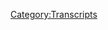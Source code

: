 {{DEFAULTSORT:
    #_TRANSCRIPT_0658:It's Pretty Easy Being Greene
}}{{Transcript
    | title         = [[658: It's Pretty Easy Being Greene]]
    | caption       = [https://knowledgefight.libsyn.com/658-its-pretty-easy-being-greene Listen to this episode on Libsyn]
    | episodeNumber = [[658: It's Pretty Easy Being Greene|658]]
    | length        = 01:44:34
}}

{{MessageBox
    | header     = Warning: Bot Generated Content
    | text       = This transcript was automatically generated by transcription software and likely contains many mistakes and misattributions. Please check the audio for definitive quotes, attribution, and context.
    | image      = N3yvass4myg91.webp
    | imagewidth = 50px
    | id         = warning
}}

{{TranscriptBlock
    | name      = Unknown Speaker
    | timestamp = 00:00:00.000
    | text      = N-N-N-N-N-N-N-Knowledge Fight
}}

{{TranscriptBlock
    | name      = Unknown Speaker
    | timestamp = 00:00:12.960
    | text      = Dan and Jordan, I am sweating.
}}

{{TranscriptBlock
    | name      = Unknown Speaker
    | timestamp = 00:00:19.600
    | text      = Knowledgefight.com, it's time to pray.
}}

{{TranscriptBlock
    | name      = Unknown Speaker
    | timestamp = 00:00:21.399
    | text      = I have great respect for knowledgefight, knowledgefight.
}}

{{TranscriptBlock
    | name      = Unknown Speaker
    | timestamp = 00:00:25.199
    | text      = I'm sick of them posing as if they're the good guys saying we are the bad guys, knowledgefight.
}}

{{TranscriptBlock
    | name      = Unknown Speaker
    | timestamp = 00:00:30.039
    | text      = Dan and Jordan, knowledgefight.com, it's time to pray.
}}

{{TranscriptBlock
    | name      = Unknown Speaker
    | timestamp = 00:00:47.119
    | text      = Andy in Kansas, you're on the air, thanks for holding me.
}}

{{TranscriptBlock
    | name      = Unknown Speaker
    | timestamp = 00:00:55.759
    | text      = Hello Alex, I'm a first time caller, I'm a huge fan.
}}

{{TranscriptBlock
    | name      = Unknown Speaker
    | timestamp = 00:00:56.759
    | text      = I love your work.
}}

{{TranscriptBlock
    | name      = Unknown Speaker
    | timestamp = 00:00:57.759
    | text      = Knowledgefight.com.
}}

{{TranscriptBlock
    | name      = Unknown Speaker
    | timestamp = 00:00:58.759
    | text      = I love you.
}}

{{TranscriptBlock
    | name      = Unknown Speaker
    | timestamp = 00:00:59.759
    | text      = Hey everybody, welcome back to Knowledgefight, I'm Dan.
}}

{{TranscriptBlock
    | name      = Unknown Speaker
    | timestamp = 00:01:00.759
    | text      = I'm Jordan.
}}

{{TranscriptBlock
    | name      = Unknown Speaker
    | timestamp = 00:01:01.759
    | text      = We're a couple dudes, like to sit around, worship at the altar of Selene and talk a
}}

{{TranscriptBlock
    | name      = Unknown Speaker
    | timestamp = 00:01:04.959
    | text      = little bit about Alex Jones.
}}

{{TranscriptBlock
    | name      = Unknown Speaker
    | timestamp = 00:01:07.040
    | text      = Oh indeed we are Dan.
}}

{{TranscriptBlock
    | name      = Unknown Speaker
    | timestamp = 00:01:08.760
    | text      = Jordan.
}}

{{TranscriptBlock
    | name      = Unknown Speaker
    | timestamp = 00:01:09.760
    | text      = Dan.
}}

{{TranscriptBlock
    | name      = Unknown Speaker
    | timestamp = 00:01:10.760
    | text      = Jordan.
}}

{{TranscriptBlock
    | name      = Unknown Speaker
    | timestamp = 00:01:11.760
    | text      = I have a quick question for you sir.
}}

{{TranscriptBlock
    | name      = Unknown Speaker
    | timestamp = 00:01:12.760
    | text      = What's up?
}}

{{TranscriptBlock
    | name      = Unknown Speaker
    | timestamp = 00:01:13.760
    | text      = What's your bright spot?
}}

{{TranscriptBlock
    | name      = Unknown Speaker
    | timestamp = 00:01:14.760
    | text      = My bright spot is, I was going around on the Infowars website.
}}

{{TranscriptBlock
    | name      = Unknown Speaker
    | timestamp = 00:01:19.680
    | text      = Maybe it was band.video, I believe it was the band.video.
}}

{{TranscriptBlock
    | name      = Unknown Speaker
    | timestamp = 00:01:24.060
    | text      = And periodically you'll see some fun advertisements on there.
}}

{{TranscriptBlock
    | name      = Unknown Speaker
    | timestamp = 00:01:27.439
    | text      = And there's a new one which will post a picture of this ad on our Twitter, but it's a picture
}}

{{TranscriptBlock
    | name      = Unknown Speaker
    | timestamp = 00:01:34.000
    | text      = of Alex doing the Uncle Sam, kind of like pointing at the camera, and says, do you need
}}

{{TranscriptBlock
    | name      = Unknown Speaker
    | timestamp = 00:01:37.560
    | text      = tax relief?
}}

{{TranscriptBlock
    | name      = Unknown Speaker
    | timestamp = 00:01:40.400
    | text      = Is it the number one tax planning and tax relief recommended by Alex Jones?
}}

{{TranscriptBlock
    | name      = Unknown Speaker
    | timestamp = 00:01:46.760
    | text      = I saw that and I was just like, this is so great, half of his career has been talking
}}

{{TranscriptBlock
    | name      = Unknown Speaker
    | timestamp = 00:01:51.000
    | text      = about how the 16th amendment doesn't exist, it wasn't ratified.
}}

{{TranscriptBlock
    | name      = Unknown Speaker
    | timestamp = 00:01:57.200
    | text      = I can't be happier with Infowars branded compliance.
}}

{{TranscriptBlock
    | name      = Unknown Speaker
    | timestamp = 00:02:02.680
    | text      = I think that's what I really hear about.
}}

{{TranscriptBlock
    | name      = Unknown Speaker
    | timestamp = 00:02:04.959
    | text      = I wonder if this is like Erwin Schiff, if he's running this tax relief hotline.
}}

{{TranscriptBlock
    | name      = Unknown Speaker
    | timestamp = 00:02:11.020
    | text      = Maybe it's Joe Bannister, or Red Beckman, or these other fucking old school weirdos.
}}

{{TranscriptBlock
    | name      = Unknown Speaker
    | timestamp = 00:02:15.840
    | text      = I mean it's at the point now where it's like, have you had a personal injury?
}}

{{TranscriptBlock
    | name      = Unknown Speaker
    | timestamp = 00:02:20.520
    | text      = Infowars says go to, you know?
}}

{{TranscriptBlock
    | name      = Unknown Speaker
    | timestamp = 00:02:23.280
    | text      = We're there.
}}

{{TranscriptBlock
    | name      = Unknown Speaker
    | timestamp = 00:02:24.280
    | text      = Yeah, yeah.
}}

{{TranscriptBlock
    | name      = Unknown Speaker
    | timestamp = 00:02:25.280
    | text      = But that is actually like, I would find that more acceptable, because they haven't, like
}}

{{TranscriptBlock
    | name      = Unknown Speaker
    | timestamp = 00:02:31.159
    | text      = Alex hasn't spent most of his career railing against the legitimacy of personal injury
}}

{{TranscriptBlock
    | name      = Unknown Speaker
    | timestamp = 00:02:36.039
    | text      = suits or something.
}}

{{TranscriptBlock
    | name      = Unknown Speaker
    | timestamp = 00:02:37.800
    | text      = He shouldn't believe that anyone should pay taxes, why are you having a tax settlement
}}

{{TranscriptBlock
    | name      = Unknown Speaker
    | timestamp = 00:02:40.719
    | text      = person?
}}

{{TranscriptBlock
    | name      = Unknown Speaker
    | timestamp = 00:02:41.719
    | text      = That is very funny.
}}

{{TranscriptBlock
    | name      = Unknown Speaker
    | timestamp = 00:02:42.719
    | text      = This is nonsense.
}}

{{TranscriptBlock
    | name      = Unknown Speaker
    | timestamp = 00:02:43.719
    | text      = Oh god.
}}

{{TranscriptBlock
    | name      = Unknown Speaker
    | timestamp = 00:02:44.719
    | text      = Anyway, what's your bright spot?
}}

{{TranscriptBlock
    | name      = Unknown Speaker
    | timestamp = 00:02:46.479
    | text      = My bright spot, Dan, is baseball, it's going to happen, it's going to do it.
}}

{{TranscriptBlock
    | name      = Unknown Speaker
    | timestamp = 00:02:51.280
    | text      = They're going to have the baseball, they're going to do it, no they agreed.
}}

{{TranscriptBlock
    | name      = Unknown Speaker
    | timestamp = 00:02:55.159
    | text      = They agreed today to have the baseballs, they're going to play a full 162 game season.
}}

{{TranscriptBlock
    | name      = Unknown Speaker
    | timestamp = 00:03:00.000
    | text      = I didn't even know there was a problem with baseball.
}}

{{TranscriptBlock
    | name      = Unknown Speaker
    | timestamp = 00:03:01.960
    | text      = Yeah, it wasn't going to happen.
}}

{{TranscriptBlock
    | name      = Unknown Speaker
    | timestamp = 00:03:03.360
    | text      = Oh.
}}

{{TranscriptBlock
    | name      = Unknown Speaker
    | timestamp = 00:03:04.360
    | text      = It has not been happening for almost a hundred days.
}}

{{TranscriptBlock
    | name      = Unknown Speaker
    | timestamp = 00:03:06.560
    | text      = Isn't that the off season though?
}}

{{TranscriptBlock
    | name      = Unknown Speaker
    | timestamp = 00:03:07.919
    | text      = Yeah, but even during the off season you still do stuff.
}}

{{TranscriptBlock
    | name      = Unknown Speaker
    | timestamp = 00:03:10.840
    | text      = Oh sure, you just have like the...
}}

{{TranscriptBlock
    | name      = Unknown Speaker
    | timestamp = 00:03:13.120
    | text      = You throw the ball around.
}}

{{TranscriptBlock
    | name      = Unknown Speaker
    | timestamp = 00:03:14.120
    | text      = Sure, the camps.
}}

{{TranscriptBlock
    | name      = Unknown Speaker
    | timestamp = 00:03:15.120
    | text      = Yeah, you do the whole thing.
}}

{{TranscriptBlock
    | name      = Unknown Speaker
    | timestamp = 00:03:16.680
    | text      = None of it.
}}

{{TranscriptBlock
    | name      = Unknown Speaker
    | timestamp = 00:03:17.680
    | text      = Nobody got paid, nothing, it was brutal.
}}

{{TranscriptBlock
    | name      = Unknown Speaker
    | timestamp = 00:03:20.080
    | text      = Shit.
}}

{{TranscriptBlock
    | name      = Unknown Speaker
    | timestamp = 00:03:21.080
    | text      = All because the owners were like, what if, and I'm going to throw this out there, we
}}

{{TranscriptBlock
    | name      = Unknown Speaker
    | timestamp = 00:03:25.439
    | text      = could negotiate with the union, or what if we broke the union beneath our heels and smashed
}}

{{TranscriptBlock
    | name      = Unknown Speaker
    | timestamp = 00:03:32.120
    | text      = their teeth to grind up into powder so we can power our fucking penis pills.
}}

{{TranscriptBlock
    | name      = Unknown Speaker
    | timestamp = 00:03:37.159
    | text      = That seems like something they'd be more interested in.
}}

{{TranscriptBlock
    | name      = Unknown Speaker
    | timestamp = 00:03:38.719
    | text      = Yeah, they tried that.
}}

{{TranscriptBlock
    | name      = Unknown Speaker
    | timestamp = 00:03:39.719
    | text      = Yeah.
}}

{{TranscriptBlock
    | name      = Unknown Speaker
    | timestamp = 00:03:40.719
    | text      = And they almost did it.
}}

{{TranscriptBlock
    | name      = Unknown Speaker
    | timestamp = 00:03:41.719
    | text      = So I hear a lot of talk about the Rickets.
}}

{{TranscriptBlock
    | name      = Unknown Speaker
    | timestamp = 00:03:43.120
    | text      = Yeah, they can...
}}

{{TranscriptBlock
    | name      = Unknown Speaker
    | timestamp = 00:03:44.120
    | text      = Are they in the mix?
}}

{{TranscriptBlock
    | name      = Unknown Speaker
    | timestamp = 00:03:45.120
    | text      = Oh man, I hate them so much.
}}

{{TranscriptBlock
    | name      = Unknown Speaker
    | timestamp = 00:03:46.639
    | text      = Were they in play?
}}

{{TranscriptBlock
    | name      = Unknown Speaker
    | timestamp = 00:03:47.639
    | text      = Yes, they were in play.
}}

{{TranscriptBlock
    | name      = Unknown Speaker
    | timestamp = 00:03:49.360
    | text      = Oh, bastards.
}}

{{TranscriptBlock
    | name      = Unknown Speaker
    | timestamp = 00:03:50.360
    | text      = Yeah.
}}

{{TranscriptBlock
    | name      = Unknown Speaker
    | timestamp = 00:03:51.360
    | text      = Never heard anybody say like, you know, it was great, the Rickets.
}}

{{TranscriptBlock
    | name      = Unknown Speaker
    | timestamp = 00:03:54.240
    | text      = Nobody ever in the history of the world has been like, oh, thank God the Rickets are here.
}}

{{TranscriptBlock
    | name      = Unknown Speaker
    | timestamp = 00:03:58.680
    | text      = Ever.
}}

{{TranscriptBlock
    | name      = Unknown Speaker
    | timestamp = 00:03:59.680
    | text      = Ever.
}}

{{TranscriptBlock
    | name      = Unknown Speaker
    | timestamp = 00:04:00.680
    | text      = They're evil.
}}

{{TranscriptBlock
    | name      = Unknown Speaker
    | timestamp = 00:04:01.680
    | text      = They're like evil.
}}

{{TranscriptBlock
    | name      = Unknown Speaker
    | timestamp = 00:04:02.680
    | text      = Yeah, it's like the reverse of that weatherman.
}}

{{TranscriptBlock
    | name      = Unknown Speaker
    | timestamp = 00:04:04.080
    | text      = Tom, what's his name?
}}

{{TranscriptBlock
    | name      = Unknown Speaker
    | timestamp = 00:04:05.080
    | text      = Tom Skilling?
}}

{{TranscriptBlock
    | name      = Unknown Speaker
    | timestamp = 00:04:06.080
    | text      = Yeah.
}}

{{TranscriptBlock
    | name      = Unknown Speaker
    | timestamp = 00:04:07.080
    | text      = Weatherman Skilling.
}}

{{TranscriptBlock
    | name      = Unknown Speaker
    | timestamp = 00:04:08.080
    | text      = Never heard anybody say negative things about him.
}}

{{TranscriptBlock
    | name      = Unknown Speaker
    | timestamp = 00:04:09.080
    | text      = Yeah.
}}

{{TranscriptBlock
    | name      = Unknown Speaker
    | timestamp = 00:04:10.080
    | text      = Everybody says everything negative about the Rickets.
}}

{{TranscriptBlock
    | name      = Unknown Speaker
    | timestamp = 00:04:13.599
    | text      = The Rickets aren't showing up in a Serengeti song positively.
}}

{{TranscriptBlock
    | name      = Unknown Speaker
    | timestamp = 00:04:16.839
    | text      = That shit ain't happening.
}}

{{TranscriptBlock
    | name      = Unknown Speaker
    | timestamp = 00:04:17.839
    | text      = So yeah, if you're outside of Chicago, some of this might not make sense to you.
}}

{{TranscriptBlock
    | name      = Unknown Speaker
    | timestamp = 00:04:21.680
    | text      = This might be difficult to impenetrable, but that's great.
}}

{{TranscriptBlock
    | name      = Unknown Speaker
    | timestamp = 00:04:24.959
    | text      = Well, congratulations on getting your baseball.
}}

{{TranscriptBlock
    | name      = Unknown Speaker
    | timestamp = 00:04:26.639
    | text      = Yeah, I'm very happy.
}}

{{TranscriptBlock
    | name      = Unknown Speaker
    | timestamp = 00:04:28.199
    | text      = So Jordan, today we have an episode to go over.
}}

{{TranscriptBlock
    | name      = Unknown Speaker
    | timestamp = 00:04:30.279
    | text      = We're going to be jumping around a little bit throughout time.
}}

{{TranscriptBlock
    | name      = Unknown Speaker
    | timestamp = 00:04:32.879
    | text      = And the reason that we're going to be doing that is because we...
}}

{{TranscriptBlock
    | name      = Unknown Speaker
    | timestamp = 00:04:36.160
    | text      = This episode was authored by Kurt Vonnegut.
}}

{{TranscriptBlock
    | name      = Unknown Speaker
    | timestamp = 00:04:38.160
    | text      = Exactly.
}}

{{TranscriptBlock
    | name      = Unknown Speaker
    | timestamp = 00:04:39.160
    | text      = Yes.
}}

{{TranscriptBlock
    | name      = Unknown Speaker
    | timestamp = 00:04:40.160
    | text      = It's the spiritual sequel to Momentum.
}}

{{TranscriptBlock
    | name      = Unknown Speaker
    | timestamp = 00:04:41.160
    | text      = Right.
}}

{{TranscriptBlock
    | name      = Unknown Speaker
    | timestamp = 00:04:42.160
    | text      = Right, right, right.
}}

{{TranscriptBlock
    | name      = Unknown Speaker
    | timestamp = 00:04:43.160
    | text      = We'll be doing this backwards.
}}

{{TranscriptBlock
    | name      = Unknown Speaker
    | timestamp = 00:04:44.480
    | text      = Info Wars House 5.
}}

{{TranscriptBlock
    | name      = Unknown Speaker
    | timestamp = 00:04:46.560
    | text      = So there's something that's been going on, and that is that Marjorie Taylor Greene's
}}

{{TranscriptBlock
    | name      = Unknown Speaker
    | timestamp = 00:04:52.740
    | text      = been making more appearances on Info Wars.
}}

{{TranscriptBlock
    | name      = Unknown Speaker
    | timestamp = 00:04:55.399
    | text      = And I believe this to be a bit troubling.
}}

{{TranscriptBlock
    | name      = Unknown Speaker
    | timestamp = 00:04:58.879
    | text      = I mean, you know, where else would you find a shrinking harpy?
}}

{{TranscriptBlock
    | name      = Unknown Speaker
    | timestamp = 00:05:04.720
    | text      = There's probably some other places, but- Greek myth.
}}

{{TranscriptBlock
    | name      = Unknown Speaker
    | timestamp = 00:05:07.199
    | text      = Well, that's not so much a media outlet now, is it?
}}

{{TranscriptBlock
    | name      = Unknown Speaker
    | timestamp = 00:05:10.279
    | text      = Well, that's fair.
}}

{{TranscriptBlock
    | name      = Unknown Speaker
    | timestamp = 00:05:11.600
    | text      = So yeah, we're going to be talking a little bit about that.
}}

{{TranscriptBlock
    | name      = Unknown Speaker
    | timestamp = 00:05:13.480
    | text      = But before we do, let's take a little moment to say hello to some new wonks.
}}

{{TranscriptBlock
    | name      = Unknown Speaker
    | timestamp = 00:05:17.959
    | text      = That's a great idea.
}}

{{TranscriptBlock
    | name      = Unknown Speaker
    | timestamp = 00:05:18.959
    | text      = So first, Reese Roper's Blue Comb.
}}

{{TranscriptBlock
    | name      = Unknown Speaker
    | timestamp = 00:05:20.959
    | text      = Thank you so much.
}}

{{TranscriptBlock
    | name      = Unknown Speaker
    | timestamp = 00:05:21.959
    | text      = You are now a policy wonk.
}}

{{TranscriptBlock
    | name      = Unknown Speaker
    | timestamp = 00:05:22.959
    | text      = I'm a policy wonk.
}}

{{TranscriptBlock
    | name      = Unknown Speaker
    | timestamp = 00:05:23.959
    | text      = Thank you very much.
}}

{{TranscriptBlock
    | name      = Unknown Speaker
    | timestamp = 00:05:24.959
    | text      = Thank you.
}}

{{TranscriptBlock
    | name      = Unknown Speaker
    | timestamp = 00:05:25.959
    | text      = Next, Sous Chef for the Demon Feast and his Screaming Demon Companion.
}}

{{TranscriptBlock
    | name      = Unknown Speaker
    | timestamp = 00:05:28.379
    | text      = Thank you so much.
}}

{{TranscriptBlock
    | name      = Unknown Speaker
    | timestamp = 00:05:29.379
    | text      = You are now a policy wonk.
}}

{{TranscriptBlock
    | name      = Unknown Speaker
    | timestamp = 00:05:30.379
    | text      = I'm a policy wonk.
}}

{{TranscriptBlock
    | name      = Unknown Speaker
    | timestamp = 00:05:31.379
    | text      = Thank you very much.
}}

{{TranscriptBlock
    | name      = Unknown Speaker
    | timestamp = 00:05:32.379
    | text      = Thank you.
}}

{{TranscriptBlock
    | name      = Unknown Speaker
    | timestamp = 00:05:33.379
    | text      = Next, My Wife Thinks It's Weird.
}}

{{TranscriptBlock
    | name      = Unknown Speaker
    | timestamp = 00:05:34.379
    | text      = I Listen to You and I Kind of Do Too.
}}

{{TranscriptBlock
    | name      = Unknown Speaker
    | timestamp = 00:05:35.379
    | text      = Thank you so much.
}}

{{TranscriptBlock
    | name      = Unknown Speaker
    | timestamp = 00:05:36.379
    | text      = You are now a policy wonk.
}}

{{TranscriptBlock
    | name      = Unknown Speaker
    | timestamp = 00:05:37.379
    | text      = I'm a policy wonk.
}}

{{TranscriptBlock
    | name      = Unknown Speaker
    | timestamp = 00:05:38.379
    | text      = Thank you very much.
}}

{{TranscriptBlock
    | name      = Unknown Speaker
    | timestamp = 00:05:39.379
    | text      = Thank you.
}}

{{TranscriptBlock
    | name      = Unknown Speaker
    | timestamp = 00:05:40.379
    | text      = Next, the intro sounds way more badass if you speed it up.
}}

{{TranscriptBlock
    | name      = Unknown Speaker
    | timestamp = 00:05:42.399
    | text      = Thank you so much.
}}

{{TranscriptBlock
    | name      = Unknown Speaker
    | timestamp = 00:05:43.399
    | text      = You are now a policy wonk.
}}

{{TranscriptBlock
    | name      = Unknown Speaker
    | timestamp = 00:05:44.399
    | text      = I'm a policy wonk.
}}

{{TranscriptBlock
    | name      = Unknown Speaker
    | timestamp = 00:05:45.399
    | text      = Don't you fuck with DJ Danarkey.
}}

{{TranscriptBlock
    | name      = Unknown Speaker
    | timestamp = 00:05:46.800
    | text      = I'm telling you.
}}

{{TranscriptBlock
    | name      = Unknown Speaker
    | timestamp = 00:05:48.360
    | text      = Not smart.
}}

{{TranscriptBlock
    | name      = Unknown Speaker
    | timestamp = 00:05:49.360
    | text      = But also thank you very much.
}}

{{TranscriptBlock
    | name      = Unknown Speaker
    | timestamp = 00:05:50.360
    | text      = I hear from some people that they speed up and listen to the podcast and like, look,
}}

{{TranscriptBlock
    | name      = Unknown Speaker
    | timestamp = 00:05:55.199
    | text      = there's something about timing, you know, like it is, it is an element of something
}}

{{TranscriptBlock
    | name      = Unknown Speaker
    | timestamp = 00:06:00.040
    | text      = and you really kind of- As comedians, it is kind of an important thing
}}

{{TranscriptBlock
    | name      = Unknown Speaker
    | timestamp = 00:06:05.040
    | text      = that we care about.
}}

{{TranscriptBlock
    | name      = Unknown Speaker
    | timestamp = 00:06:06.759
    | text      = There's a part of it that's almost unfathomable to me, the experience of listening to something
}}

{{TranscriptBlock
    | name      = Unknown Speaker
    | timestamp = 00:06:11.000
    | text      = at double speed.
}}

{{TranscriptBlock
    | name      = Unknown Speaker
    | timestamp = 00:06:12.000
    | text      = Yeah.
}}

{{TranscriptBlock
    | name      = Unknown Speaker
    | timestamp = 00:06:13.000
    | text      = I guess if you like doing that, do your thing.
}}

{{TranscriptBlock
    | name      = Unknown Speaker
    | timestamp = 00:06:14.000
    | text      = Good luck.
}}

{{TranscriptBlock
    | name      = Unknown Speaker
    | timestamp = 00:06:15.000
    | text      = Next, number one, Knowledge on Bastards fan.
}}

{{TranscriptBlock
    | name      = Unknown Speaker
    | timestamp = 00:06:17.199
    | text      = Thank you so much.
}}

{{TranscriptBlock
    | name      = Unknown Speaker
    | timestamp = 00:06:18.199
    | text      = You are now a policy wonk.
}}

{{TranscriptBlock
    | name      = Unknown Speaker
    | timestamp = 00:06:19.199
    | text      = I'm a policy wonk.
}}

{{TranscriptBlock
    | name      = Unknown Speaker
    | timestamp = 00:06:20.199
    | text      = Thank you very much.
}}

{{TranscriptBlock
    | name      = Unknown Speaker
    | timestamp = 00:06:21.199
    | text      = Thank you.
}}

{{TranscriptBlock
    | name      = Unknown Speaker
    | timestamp = 00:06:22.199
    | text      = And we have Technocrat in the mix.
}}

{{TranscriptBlock
    | name      = Unknown Speaker
    | timestamp = 00:06:23.199
    | text      = So thank you so much to infoflaws.com.
}}

{{TranscriptBlock
    | name      = Unknown Speaker
    | timestamp = 00:06:25.279
    | text      = You are now a technocrat.
}}

{{TranscriptBlock
    | name      = Unknown Speaker
    | timestamp = 00:06:26.800
    | text      = I'm a policy wonk.
}}

{{TranscriptBlock
    | name      = Unknown Speaker
    | timestamp = 00:06:27.879
    | text      = I have risen above my enemies.
}}

{{TranscriptBlock
    | name      = Unknown Speaker
    | timestamp = 00:06:31.199
    | text      = I might quit tomorrow, actually.
}}

{{TranscriptBlock
    | name      = Unknown Speaker
    | timestamp = 00:06:32.519
    | text      = I'm just going to take a little breaky now.
}}

{{TranscriptBlock
    | name      = Unknown Speaker
    | timestamp = 00:06:35.360
    | text      = A little breaky for me, and then we're going to come back and I'm going to start the show
}}

{{TranscriptBlock
    | name      = Unknown Speaker
    | timestamp = 00:06:43.920
    | text      = over.
}}

{{TranscriptBlock
    | name      = Unknown Speaker
    | timestamp = 00:06:44.920
    | text      = But I'm the devil.
}}

{{TranscriptBlock
    | name      = Unknown Speaker
    | timestamp = 00:06:45.920
    | text      = I got to be taken over here.
}}

{{TranscriptBlock
    | name      = Unknown Speaker
    | timestamp = 00:06:46.920
    | text      = I've been all this blah, blah, blah, blah.
}}

{{TranscriptBlock
    | name      = Unknown Speaker
    | timestamp = 00:06:48.920
    | text      = Fuck you.
}}

{{TranscriptBlock
    | name      = Unknown Speaker
    | timestamp = 00:06:50.240
    | text      = Fuck you.
}}

{{TranscriptBlock
    | name      = Unknown Speaker
    | timestamp = 00:06:51.240
    | text      = I got plenty of words for you, but at the end of the day, fuck you and your new world
}}

{{TranscriptBlock
    | name      = Unknown Speaker
    | timestamp = 00:06:54.920
    | text      = order and fuck the horse you rode in on and all your shit.
}}

{{TranscriptBlock
    | name      = Unknown Speaker
    | timestamp = 00:06:59.560
    | text      = Maybe today should be my last broadcast.
}}

{{TranscriptBlock
    | name      = Unknown Speaker
    | timestamp = 00:07:01.720
    | text      = Maybe I'll just be gone a month, maybe five years.
}}

{{TranscriptBlock
    | name      = Unknown Speaker
    | timestamp = 00:07:05.079
    | text      = Maybe I'll walk out of here tomorrow and you never see me again.
}}

{{TranscriptBlock
    | name      = Unknown Speaker
    | timestamp = 00:07:09.120
    | text      = That's really what I want to do.
}}

{{TranscriptBlock
    | name      = Unknown Speaker
    | timestamp = 00:07:11.199
    | text      = I never want to come back here again.
}}

{{TranscriptBlock
    | name      = Unknown Speaker
    | timestamp = 00:07:12.759
    | text      = I apologize to the crew and the listeners yesterday that I was legitimately having breakdowns
}}

{{TranscriptBlock
    | name      = Unknown Speaker
    | timestamp = 00:07:18.540
    | text      = on air.
}}

{{TranscriptBlock
    | name      = Unknown Speaker
    | timestamp = 00:07:19.540
    | text      = I'll be better tomorrow.
}}

{{TranscriptBlock
    | name      = Unknown Speaker
    | timestamp = 00:07:21.399
    | text      = He's not.
}}

{{TranscriptBlock
    | name      = Unknown Speaker
    | timestamp = 00:07:22.399
    | text      = Oh shit.
}}

{{TranscriptBlock
    | name      = Unknown Speaker
    | timestamp = 00:07:23.399
    | text      = And this covers a stretch of time.
}}

{{TranscriptBlock
    | name      = Unknown Speaker
    | timestamp = 00:07:24.399
    | text      = He's bad throughout all of it.
}}

{{TranscriptBlock
    | name      = Unknown Speaker
    | timestamp = 00:07:25.399
    | text      = He's bad, yeah.
}}

{{TranscriptBlock
    | name      = Unknown Speaker
    | timestamp = 00:07:26.399
    | text      = All tomorrows are bad.
}}

{{TranscriptBlock
    | name      = Unknown Speaker
    | timestamp = 00:07:27.399
    | text      = So there's something happening around infoflaws, like I said, that's definitely a cause for
}}

{{TranscriptBlock
    | name      = Unknown Speaker
    | timestamp = 00:07:31.160
    | text      = concern and it needs to be noted.
}}

{{TranscriptBlock
    | name      = Unknown Speaker
    | timestamp = 00:07:32.959
    | text      = To be fair, there's a lot of stuff.
}}

{{TranscriptBlock
    | name      = Unknown Speaker
    | timestamp = 00:07:34.759
    | text      = Yeah, well, yeah.
}}

{{TranscriptBlock
    | name      = Unknown Speaker
    | timestamp = 00:07:36.060
    | text      = But there's this trend that needs, we need to pay more attention to it.
}}

{{TranscriptBlock
    | name      = Unknown Speaker
    | timestamp = 00:07:39.839
    | text      = It's the relationship that's growing between info wars and Marjorie Taylor Greene.
}}

{{TranscriptBlock
    | name      = Unknown Speaker
    | timestamp = 00:07:43.720
    | text      = They're becoming a bit more entrenched than you might have expected the case to be or
}}

{{TranscriptBlock
    | name      = Unknown Speaker
    | timestamp = 00:07:49.560
    | text      = could have predicted.
}}

{{TranscriptBlock
    | name      = Unknown Speaker
    | timestamp = 00:07:50.959
    | text      = Greene appeared on Alex's February 2nd show and we discussed that appearance, but what
}}

{{TranscriptBlock
    | name      = Unknown Speaker
    | timestamp = 00:07:56.040
    | text      = we've not yet touched on is how it's been followed up by a ton of further interaction.
}}

{{TranscriptBlock
    | name      = Unknown Speaker
    | timestamp = 00:08:00.560
    | text      = The whole Putin invading Ukraine thing definitely seemed like a more relevant topic to cover,
}}

{{TranscriptBlock
    | name      = Unknown Speaker
    | timestamp = 00:08:04.480
    | text      = but now that Alex has kind of settled into his very transparent status quo of defending
}}

{{TranscriptBlock
    | name      = Unknown Speaker
    | timestamp = 00:08:08.519
    | text      = Putin while pretending he's just looking at all sides, we have an opportunity to go back
}}

{{TranscriptBlock
    | name      = Unknown Speaker
    | timestamp = 00:08:12.199
    | text      = and fill in some of the gaps from things that we missed along the way.
}}

{{TranscriptBlock
    | name      = Unknown Speaker
    | timestamp = 00:08:15.899
    | text      = On her initial appearance, Alex mentioned that he was excited to meet Marjorie in person,
}}

{{TranscriptBlock
    | name      = Unknown Speaker
    | timestamp = 00:08:19.759
    | text      = and as it turned out, he didn't have to wait all that long, as she ended up making her
}}

{{TranscriptBlock
    | name      = Unknown Speaker
    | timestamp = 00:08:23.519
    | text      = first in-studio appearance on February 20th, which is where we're going to begin our episode
}}

{{TranscriptBlock
    | name      = Unknown Speaker
    | timestamp = 00:08:28.439
    | text      = today.
}}

{{TranscriptBlock
    | name      = Unknown Speaker
    | timestamp = 00:08:29.439
    | text      = Greene doesn't show up until the second hour of this Sunday episode, but if you take the
}}

{{TranscriptBlock
    | name      = Unknown Speaker
    | timestamp = 00:08:33.740
    | text      = time to listen to the beginning of it, you'll notice that Alex's top story is not one that
}}

{{TranscriptBlock
    | name      = Unknown Speaker
    | timestamp = 00:08:38.559
    | text      = looks great in hindsight.
}}

{{TranscriptBlock
    | name      = Unknown Speaker
    | timestamp = 00:09:08.399
    | text      = So this is the kind of brazen liar that Alex is.
}}

{{TranscriptBlock
    | name      = Unknown Speaker
    | timestamp = 00:09:21.320
    | text      = He's specifically casting doubt on assessments that Russia was going to invade Ukraine on
}}

{{TranscriptBlock
    | name      = Unknown Speaker
    | timestamp = 00:09:25.559
    | text      = his February 20th show mere days before the invasion actually happens.
}}

{{TranscriptBlock
    | name      = Unknown Speaker
    | timestamp = 00:09:30.200
    | text      = That on its own probably isn't that bad.
}}

{{TranscriptBlock
    | name      = Unknown Speaker
    | timestamp = 00:09:32.399
    | text      = I think a lot of people would have said similar things.
}}

{{TranscriptBlock
    | name      = Unknown Speaker
    | timestamp = 00:09:34.759
    | text      = But the problem is that as soon as the invasion happened, just a few days after this, he decides
}}

{{TranscriptBlock
    | name      = Unknown Speaker
    | timestamp = 00:09:40.299
    | text      = to put together a compilation of dumb clips he's pretending prove that he predicted the
}}

{{TranscriptBlock
    | name      = Unknown Speaker
    | timestamp = 00:09:43.919
    | text      = invasion back in August 2021.
}}

{{TranscriptBlock
    | name      = Unknown Speaker
    | timestamp = 00:09:47.159
    | text      = This is central to one of Alex's deception games, and understanding clips like this is
}}

{{TranscriptBlock
    | name      = Unknown Speaker
    | timestamp = 00:09:51.000
    | text      = key to getting what's going on.
}}

{{TranscriptBlock
    | name      = Unknown Speaker
    | timestamp = 00:09:53.340
    | text      = On February 20th, Alex was probably aware that he'd made a prediction that there would
}}

{{TranscriptBlock
    | name      = Unknown Speaker
    | timestamp = 00:09:56.840
    | text      = be war by February, or at least he's aware that he'd been yelling about war being imminent
}}

{{TranscriptBlock
    | name      = Unknown Speaker
    | timestamp = 00:10:01.919
    | text      = for a while, but he also knew that he'd been saying that it was going to be a war with
}}

{{TranscriptBlock
    | name      = Unknown Speaker
    | timestamp = 00:10:05.440
    | text      = China.
}}

{{TranscriptBlock
    | name      = Unknown Speaker
    | timestamp = 00:10:06.519
    | text      = So if there's news coming out about the possibility of Russia being involved in a war, that's
}}

{{TranscriptBlock
    | name      = Unknown Speaker
    | timestamp = 00:10:10.559
    | text      = not what Alex is looking for.
}}

{{TranscriptBlock
    | name      = Unknown Speaker
    | timestamp = 00:10:11.879
    | text      = It's not good for the brand.
}}

{{TranscriptBlock
    | name      = Unknown Speaker
    | timestamp = 00:10:12.879
    | text      = No.
}}

{{TranscriptBlock
    | name      = Unknown Speaker
    | timestamp = 00:10:13.879
    | text      = Alex loves Putin and hates the United States government, so if an agency within the US
}}

{{TranscriptBlock
    | name      = Unknown Speaker
    | timestamp = 00:10:17.200
    | text      = government is saying that Putin is going to invade Ukraine, of course that's not true,
}}

{{TranscriptBlock
    | name      = Unknown Speaker
    | timestamp = 00:10:20.879
    | text      = and Alex's supposed prediction isn't even a factor.
}}

{{TranscriptBlock
    | name      = Unknown Speaker
    | timestamp = 00:10:24.559
    | text      = It doesn't come into his mind.
}}

{{TranscriptBlock
    | name      = Unknown Speaker
    | timestamp = 00:10:26.360
    | text      = But then, once the actual invasion happens, there's a change in the calculation.
}}

{{TranscriptBlock
    | name      = Unknown Speaker
    | timestamp = 00:10:30.399
    | text      = The prediction of war with China didn't materialize, but this invasion is close enough for him
}}

{{TranscriptBlock
    | name      = Unknown Speaker
    | timestamp = 00:10:34.519
    | text      = to use, so Alex pretends that this is what he was talking about the whole time.
}}

{{TranscriptBlock
    | name      = Unknown Speaker
    | timestamp = 00:10:39.440
    | text      = We heard how in his compilation he used a clip from last November where he had to edit
}}

{{TranscriptBlock
    | name      = Unknown Speaker
    | timestamp = 00:10:43.740
    | text      = out the part where he said that he didn't think Russia was going to invade Ukraine,
}}

{{TranscriptBlock
    | name      = Unknown Speaker
    | timestamp = 00:10:46.519
    | text      = and here you see that same mentality still in place on February 20th.
}}

{{TranscriptBlock
    | name      = Unknown Speaker
    | timestamp = 00:10:51.879
    | text      = At the core of things, Alex is just a monster.
}}

{{TranscriptBlock
    | name      = Unknown Speaker
    | timestamp = 00:10:54.360
    | text      = He legitimately is willing to say whatever feels good to him in the moment, and he's
}}

{{TranscriptBlock
    | name      = Unknown Speaker
    | timestamp = 00:10:58.080
    | text      = more than willing to lie about the world and his past positions in terms of very serious
}}

{{TranscriptBlock
    | name      = Unknown Speaker
    | timestamp = 00:11:02.639
    | text      = topics, even including the invasion of a country, if there's a chance that doing so will increase
}}

{{TranscriptBlock
    | name      = Unknown Speaker
    | timestamp = 00:11:06.919
    | text      = his status and make him a few bucks.
}}

{{TranscriptBlock
    | name      = Unknown Speaker
    | timestamp = 00:11:08.919
    | text      = Right.
}}

{{TranscriptBlock
    | name      = Unknown Speaker
    | timestamp = 00:11:09.919
    | text      = Because he sucks.
}}

{{TranscriptBlock
    | name      = Unknown Speaker
    | timestamp = 00:11:10.919
    | text      = Right, right, right.
}}

{{TranscriptBlock
    | name      = Unknown Speaker
    | timestamp = 00:11:11.919
    | text      = It is important to remember the noble truths.
}}

{{TranscriptBlock
    | name      = Unknown Speaker
    | timestamp = 00:11:17.440
    | text      = Life is suffering.
}}

{{TranscriptBlock
    | name      = Unknown Speaker
    | timestamp = 00:11:18.519
    | text      = That's a really important one.
}}

{{TranscriptBlock
    | name      = Unknown Speaker
    | timestamp = 00:11:20.039
    | text      = What people forgot, and what Gautama wasn't even really thinking about, which was his
}}

{{TranscriptBlock
    | name      = Unknown Speaker
    | timestamp = 00:11:24.399
    | text      = mistake, was that if life is suffering, you should therefore be able to make money off
}}

{{TranscriptBlock
    | name      = Unknown Speaker
    | timestamp = 00:11:30.879
    | text      = it because there's nothing you can do, baby.
}}

{{TranscriptBlock
    | name      = Unknown Speaker
    | timestamp = 00:11:33.039
    | text      = Come on.
}}

{{TranscriptBlock
    | name      = Unknown Speaker
    | timestamp = 00:11:34.039
    | text      = Smoke him if you got him.
}}

{{TranscriptBlock
    | name      = Unknown Speaker
    | timestamp = 00:11:35.039
    | text      = Smoke him if you got him, baby.
}}

{{TranscriptBlock
    | name      = Unknown Speaker
    | timestamp = 00:11:37.039
    | text      = Gautama Buddha.
}}

{{TranscriptBlock
    | name      = Unknown Speaker
    | timestamp = 00:11:38.039
    | text      = Also, if there's one problem with Gautama's conception, it's the idea that when you die,
}}

{{TranscriptBlock
    | name      = Unknown Speaker
    | timestamp = 00:11:45.120
    | text      = you just play a harp.
}}

{{TranscriptBlock
    | name      = Unknown Speaker
    | timestamp = 00:11:47.200
    | text      = I was so mad whenever I read that.
}}

{{TranscriptBlock
    | name      = Unknown Speaker
    | timestamp = 00:11:50.120
    | text      = Yeah.
}}

{{TranscriptBlock
    | name      = Unknown Speaker
    | timestamp = 00:11:51.120
    | text      = So, like I mentioned, we're going to talk about Marjorie Taylor Greene's appearance
}}

{{TranscriptBlock
    | name      = Unknown Speaker
    | timestamp = 00:11:55.879
    | text      = here on the show.
}}

{{TranscriptBlock
    | name      = Unknown Speaker
    | timestamp = 00:11:56.879
    | text      = Of course.
}}

{{TranscriptBlock
    | name      = Unknown Speaker
    | timestamp = 00:11:57.879
    | text      = And I want to give a little bit of content warning that generally goes over, I would
}}

{{TranscriptBlock
    | name      = Unknown Speaker
    | timestamp = 00:12:02.879
    | text      = say, a lot of this episode.
}}

{{TranscriptBlock
    | name      = Unknown Speaker
    | timestamp = 00:12:04.919
    | text      = It's going to pop in and out.
}}

{{TranscriptBlock
    | name      = Unknown Speaker
    | timestamp = 00:12:06.919
    | text      = It's not the sole topic that's going to be covered, but there's a great deal of transphobia
}}

{{TranscriptBlock
    | name      = Unknown Speaker
    | timestamp = 00:12:12.240
    | text      = that's going to be emanating from Alex and Marjorie Taylor Greene, and I hope that we
}}

{{TranscriptBlock
    | name      = Unknown Speaker
    | timestamp = 00:12:19.379
    | text      = can discuss this in the sensitivity that is appropriate, and if it's something that you
}}

{{TranscriptBlock
    | name      = Unknown Speaker
    | timestamp = 00:12:26.919
    | text      = find objectionable, you might want to tune in on Monday because there may be some stuff
}}

{{TranscriptBlock
    | name      = Unknown Speaker
    | timestamp = 00:12:32.120
    | text      = that's not so great.
}}

{{TranscriptBlock
    | name      = Unknown Speaker
    | timestamp = 00:12:34.360
    | text      = I've tried to not put anything in that's just gross for the sake of it being gross, but
}}

{{TranscriptBlock
    | name      = Unknown Speaker
    | timestamp = 00:12:43.639
    | text      = some things are unavoidable.
}}

{{TranscriptBlock
    | name      = Unknown Speaker
    | timestamp = 00:12:45.919
    | text      = So Alex starts to introduce Marjorie and he gives his normal spiel about how like, I don't
}}

{{TranscriptBlock
    | name      = Unknown Speaker
    | timestamp = 00:12:53.120
    | text      = care about celebrities.
}}

{{TranscriptBlock
    | name      = Unknown Speaker
    | timestamp = 00:12:54.120
    | text      = Hang on, he doesn't even give a shit.
}}

{{TranscriptBlock
    | name      = Unknown Speaker
    | timestamp = 00:12:55.120
    | text      = Nah.
}}

{{TranscriptBlock
    | name      = Unknown Speaker
    | timestamp = 00:12:56.120
    | text      = Well, I can care less about Hollywood stars, I can care less about politicians, I can care
}}

{{TranscriptBlock
    | name      = Unknown Speaker
    | timestamp = 00:13:01.440
    | text      = less about anybody but my family and other hard-charging patriots that love liberty,
}}

{{TranscriptBlock
    | name      = Unknown Speaker
    | timestamp = 00:13:07.879
    | text      = but I get some butterflies and excited and was pacing up and down before she got here
}}

{{TranscriptBlock
    | name      = Unknown Speaker
    | timestamp = 00:13:11.799
    | text      = because I am extremely excited to have MTG Marjorie Taylor Greene from Georgia's 14th
}}

{{TranscriptBlock
    | name      = Unknown Speaker
    | timestamp = 00:13:18.759
    | text      = district with us right now because out of all the great people, there's quite a few
}}

{{TranscriptBlock
    | name      = Unknown Speaker
    | timestamp = 00:13:22.559
    | text      = good people in Congress, quite a few bad ones.
}}

{{TranscriptBlock
    | name      = Unknown Speaker
    | timestamp = 00:13:24.559
    | text      = I got to say, she's probably my favorite.
}}

{{TranscriptBlock
    | name      = Unknown Speaker
    | timestamp = 00:13:26.899
    | text      = There's a few good ones up there, but I tell you, she is just the most genuine and she's
}}

{{TranscriptBlock
    | name      = Unknown Speaker
    | timestamp = 00:13:30.820
    | text      = the most popular of anybody that got elected in the last round, but the system's coming
}}

{{TranscriptBlock
    | name      = Unknown Speaker
    | timestamp = 00:13:34.440
    | text      = after her big time.
}}

{{TranscriptBlock
    | name      = Unknown Speaker
    | timestamp = 00:13:35.440
    | text      = This is so funny, like Rand Paul is the son of anti-communist royalty and Alex's favorite
}}

{{TranscriptBlock
    | name      = Unknown Speaker
    | timestamp = 00:13:41.000
    | text      = politician of all time, who would actually come on Alex's dumb show and the second someone
}}

{{TranscriptBlock
    | name      = Unknown Speaker
    | timestamp = 00:13:45.639
    | text      = like Marjorie Taylor Greene gives him a second of attention, it's all like Rand who?
}}

{{TranscriptBlock
    | name      = Unknown Speaker
    | timestamp = 00:13:49.240
    | text      = I mean, yeah, that's very sad.
}}

{{TranscriptBlock
    | name      = Unknown Speaker
    | timestamp = 00:13:53.600
    | text      = This is indicative of the slide that's happened on Alex's show over the years.
}}

{{TranscriptBlock
    | name      = Unknown Speaker
    | timestamp = 00:13:57.340
    | text      = There was at least once at one point the pretense of being above principle on the issues, whereas
}}

{{TranscriptBlock
    | name      = Unknown Speaker
    | timestamp = 00:14:02.120
    | text      = now it's all just attempts to hijack people's attention, do some trolling and then talk
}}

{{TranscriptBlock
    | name      = Unknown Speaker
    | timestamp = 00:14:06.399
    | text      = about meme shit.
}}

{{TranscriptBlock
    | name      = Unknown Speaker
    | timestamp = 00:14:08.120
    | text      = Alex used to at least pretend to discuss documents.
}}

{{TranscriptBlock
    | name      = Unknown Speaker
    | timestamp = 00:14:10.320
    | text      = Now half of the time he's reporting on tweets or substack posts that people write that don't
}}

{{TranscriptBlock
    | name      = Unknown Speaker
    | timestamp = 00:14:15.799
    | text      = mean anything.
}}

{{TranscriptBlock
    | name      = Unknown Speaker
    | timestamp = 00:14:17.360
    | text      = Alex used to have guests who had an air of seriousness around them, whether or not they
}}

{{TranscriptBlock
    | name      = Unknown Speaker
    | timestamp = 00:14:20.440
    | text      = actually were, but people like Webster Tarpley or G. Edward Griffin.
}}

{{TranscriptBlock
    | name      = Unknown Speaker
    | timestamp = 00:14:23.840
    | text      = But it wasn't so long ago that they were replaced by people like Carpe Donkdom and Mike Cernovich.
}}

{{TranscriptBlock
    | name      = Unknown Speaker
    | timestamp = 00:14:30.120
    | text      = Alex never really had any true depth to the stuff he was saying and covering, but in his
}}

{{TranscriptBlock
    | name      = Unknown Speaker
    | timestamp = 00:14:33.519
    | text      = earlier career there was at least an expectation that he pretend.
}}

{{TranscriptBlock
    | name      = Unknown Speaker
    | timestamp = 00:14:37.000
    | text      = At this point the cultural landscape has changed enough that there's no real point in even
}}

{{TranscriptBlock
    | name      = Unknown Speaker
    | timestamp = 00:14:40.279
    | text      = pretending and now it's good enough just to do the troll shit and pretend that that is
}}

{{TranscriptBlock
    | name      = Unknown Speaker
    | timestamp = 00:14:43.879
    | text      = itself substance.
}}

{{TranscriptBlock
    | name      = Unknown Speaker
    | timestamp = 00:14:45.240
    | text      = Well, I mean, you can say that it's gone downhill or you could say that it's the modern Algonquin
}}

{{TranscriptBlock
    | name      = Unknown Speaker
    | timestamp = 00:14:52.799
    | text      = Round Table.
}}

{{TranscriptBlock
    | name      = Unknown Speaker
    | timestamp = 00:14:53.799
    | text      = Sure.
}}

{{TranscriptBlock
    | name      = Unknown Speaker
    | timestamp = 00:14:54.799
    | text      = So, I mean, there are luminaries in their individual fields.
}}

{{TranscriptBlock
    | name      = Unknown Speaker
    | timestamp = 00:14:57.840
    | text      = Dorothy Parker, she is not.
}}

{{TranscriptBlock
    | name      = Unknown Speaker
    | timestamp = 00:14:59.600
    | text      = That's true.
}}

{{TranscriptBlock
    | name      = Unknown Speaker
    | timestamp = 00:15:00.600
    | text      = Marjorie Taylor Greene.
}}

{{TranscriptBlock
    | name      = Unknown Speaker
    | timestamp = 00:15:01.600
    | text      = That's fair.
}}

{{TranscriptBlock
    | name      = Unknown Speaker
    | timestamp = 00:15:02.600
    | text      = Anyway, that brings us to Marjorie Taylor Greene popping onto the show.
}}

{{TranscriptBlock
    | name      = Unknown Speaker
    | timestamp = 00:15:05.259
    | text      = She is fairly popular, which combined with her clearly extreme right wing politics is
}}

{{TranscriptBlock
    | name      = Unknown Speaker
    | timestamp = 00:15:09.240
    | text      = the only reason that Alex has any interest in her.
}}

{{TranscriptBlock
    | name      = Unknown Speaker
    | timestamp = 00:15:12.179
    | text      = That and she's actually desperate enough for attention that she's willing to be on InfoWars.
}}

{{TranscriptBlock
    | name      = Unknown Speaker
    | timestamp = 00:15:17.320
    | text      = There's a pretty good chance that she's going to retake her seat in the 2022 midterm election,
}}

{{TranscriptBlock
    | name      = Unknown Speaker
    | timestamp = 00:15:22.120
    | text      = but from a lot of what I can tell that just has to do with the inherent advantage of incumbency.
}}

{{TranscriptBlock
    | name      = Unknown Speaker
    | timestamp = 00:15:27.559
    | text      = She's a really fucked up person who's willing to give speeches at Nick Fuentes' political
}}

{{TranscriptBlock
    | name      = Unknown Speaker
    | timestamp = 00:15:31.200
    | text      = conference and make regular appearances on InfoWars, which puts her in the position of
}}

{{TranscriptBlock
    | name      = Unknown Speaker
    | timestamp = 00:15:35.559
    | text      = being someone with a bit of a constituency ceiling.
}}

{{TranscriptBlock
    | name      = Unknown Speaker
    | timestamp = 00:15:40.039
    | text      = While it is true that the GOP has drifted closer to her brand of insanity in the past
}}

{{TranscriptBlock
    | name      = Unknown Speaker
    | timestamp = 00:15:43.960
    | text      = years, she still has a real vulnerability in terms of a potential GOP primary if she's
}}

{{TranscriptBlock
    | name      = Unknown Speaker
    | timestamp = 00:15:48.360
    | text      = ever up against a really strong candidate who doesn't pal around with Nazis and washed
}}

{{TranscriptBlock
    | name      = Unknown Speaker
    | timestamp = 00:15:52.480
    | text      = up liars who terrorize the families of murdered children.
}}

{{TranscriptBlock
    | name      = Unknown Speaker
    | timestamp = 00:15:55.200
    | text      = Right.
}}

{{TranscriptBlock
    | name      = Unknown Speaker
    | timestamp = 00:15:56.200
    | text      = Or if she's up against like the Grand Dragon of the KKK.
}}

{{TranscriptBlock
    | name      = Unknown Speaker
    | timestamp = 00:16:00.039
    | text      = You know, like she can go, it can go way too far.
}}

{{TranscriptBlock
    | name      = Unknown Speaker
    | timestamp = 00:16:02.799
    | text      = It could go worse.
}}

{{TranscriptBlock
    | name      = Unknown Speaker
    | timestamp = 00:16:03.799
    | text      = It could go way further worse and everybody's like, wow, why are we even bothered with her?
}}

{{TranscriptBlock
    | name      = Unknown Speaker
    | timestamp = 00:16:07.519
    | text      = This is the Grand Dragon.
}}

{{TranscriptBlock
    | name      = Unknown Speaker
    | timestamp = 00:16:08.519
    | text      = I actually, I think you're wrong.
}}

{{TranscriptBlock
    | name      = Unknown Speaker
    | timestamp = 00:16:11.000
    | text      = If the Grand Dragon of the KKK was in the GOP primary against her, a third person would
}}

{{TranscriptBlock
    | name      = Unknown Speaker
    | timestamp = 00:16:17.720
    | text      = win because they would split the vote.
}}

{{TranscriptBlock
    | name      = Unknown Speaker
    | timestamp = 00:16:19.240
    | text      = They would split the racist vote?
}}

{{TranscriptBlock
    | name      = Unknown Speaker
    | timestamp = 00:16:21.039
    | text      = Yes.
}}

{{TranscriptBlock
    | name      = Unknown Speaker
    | timestamp = 00:16:22.039
    | text      = There would be the misogynist racist vote and the non-misogynist racist vote.
}}

{{TranscriptBlock
    | name      = Unknown Speaker
    | timestamp = 00:16:25.759
    | text      = They would split the vote that is under her constituency ceiling.
}}

{{TranscriptBlock
    | name      = Unknown Speaker
    | timestamp = 00:16:29.879
    | text      = Right.
}}

{{TranscriptBlock
    | name      = Unknown Speaker
    | timestamp = 00:16:30.879
    | text      = That would be a problem because then the third GOP candidate would probably just get everyone
}}

{{TranscriptBlock
    | name      = Unknown Speaker
    | timestamp = 00:16:35.440
    | text      = else.
}}

{{TranscriptBlock
    | name      = Unknown Speaker
    | timestamp = 00:16:36.440
    | text      = Yeah.
}}

{{TranscriptBlock
    | name      = Unknown Speaker
    | timestamp = 00:16:37.440
    | text      = And that would be the Grand Wizard.
}}

{{TranscriptBlock
    | name      = Unknown Speaker
    | timestamp = 00:16:38.440
    | text      = There's two.
}}

{{TranscriptBlock
    | name      = Unknown Speaker
    | timestamp = 00:16:39.440
    | text      = Oh, there's the Grand Dragon.
}}

{{TranscriptBlock
    | name      = Unknown Speaker
    | timestamp = 00:16:41.559
    | text      = They're all in there, man.
}}

{{TranscriptBlock
    | name      = Unknown Speaker
    | timestamp = 00:16:42.559
    | text      = I see.
}}

{{TranscriptBlock
    | name      = Unknown Speaker
    | timestamp = 00:16:43.559
    | text      = The KKK is nuts.
}}

{{TranscriptBlock
    | name      = Unknown Speaker
    | timestamp = 00:16:44.559
    | text      = I see.
}}

{{TranscriptBlock
    | name      = Unknown Speaker
    | timestamp = 00:16:45.559
    | text      = So Marjorie enters the proceedings.
}}

{{TranscriptBlock
    | name      = Unknown Speaker
    | timestamp = 00:16:48.559
    | text      = And I wanted to talk to her about the tipping point and the global awakening and the elites
}}

{{TranscriptBlock
    | name      = Unknown Speaker
    | timestamp = 00:16:52.440
    | text      = against the people.
}}

{{TranscriptBlock
    | name      = Unknown Speaker
    | timestamp = 00:16:53.440
    | text      = And I said, what do you want to cover first right before we went live?
}}

{{TranscriptBlock
    | name      = Unknown Speaker
    | timestamp = 00:16:56.720
    | text      = And she said the first thing on my list and my list was in this folder, she hadn't seen
}}

{{TranscriptBlock
    | name      = Unknown Speaker
    | timestamp = 00:17:01.000
    | text      = it.
}}

{{TranscriptBlock
    | name      = Unknown Speaker
    | timestamp = 00:17:02.000
    | text      = So we are definitely synced up right now.
}}

{{TranscriptBlock
    | name      = Unknown Speaker
    | timestamp = 00:17:04.119
    | text      = So MTG, it's great to have you in Austin, Texas.
}}

{{TranscriptBlock
    | name      = Unknown Speaker
    | timestamp = 00:17:07.400
    | text      = It's amazing to have you in studio.
}}

{{TranscriptBlock
    | name      = Unknown Speaker
    | timestamp = 00:17:08.859
    | text      = Thank you so much.
}}

{{TranscriptBlock
    | name      = Unknown Speaker
    | timestamp = 00:17:09.859
    | text      = And I'm so happy to be here with you, Alex.
}}

{{TranscriptBlock
    | name      = Unknown Speaker
    | timestamp = 00:17:11.920
    | text      = I think this is the some of the most fun type of interviews I can do.
}}

{{TranscriptBlock
    | name      = Unknown Speaker
    | timestamp = 00:17:15.839
    | text      = So I'm so happy that I'm here.
}}

{{TranscriptBlock
    | name      = Unknown Speaker
    | timestamp = 00:17:17.720
    | text      = It is an exciting interview for her because she can just talk shit and speak freely.
}}

{{TranscriptBlock
    | name      = Unknown Speaker
    | timestamp = 00:17:21.900
    | text      = Other interviewers would probably push back on completely insane things, you might say,
}}

{{TranscriptBlock
    | name      = Unknown Speaker
    | timestamp = 00:17:25.440
    | text      = but Alex is just let that shit slide and then try and outdo her.
}}

{{TranscriptBlock
    | name      = Unknown Speaker
    | timestamp = 00:17:28.559
    | text      = Bigotry is on the table.
}}

{{TranscriptBlock
    | name      = Unknown Speaker
    | timestamp = 00:17:30.039
    | text      = Stupid conspiracy theories are treated like serious concerns.
}}

{{TranscriptBlock
    | name      = Unknown Speaker
    | timestamp = 00:17:33.140
    | text      = It's much more fun than being on CNN for someone who's a bigot and really loves stupid conspiracy
}}

{{TranscriptBlock
    | name      = Unknown Speaker
    | timestamp = 00:17:37.720
    | text      = theories.
}}

{{TranscriptBlock
    | name      = Unknown Speaker
    | timestamp = 00:17:38.720
    | text      = Yeah.
}}

{{TranscriptBlock
    | name      = Unknown Speaker
    | timestamp = 00:17:39.720
    | text      = You don't have to hold back.
}}

{{TranscriptBlock
    | name      = Unknown Speaker
    | timestamp = 00:17:40.720
    | text      = You don't have to hide.
}}

{{TranscriptBlock
    | name      = Unknown Speaker
    | timestamp = 00:17:41.720
    | text      = Nobody's going to be like, hey, why do you think it's okay to sacrifice children to Cthulhu?
}}

{{TranscriptBlock
    | name      = Unknown Speaker
    | timestamp = 00:17:44.920
    | text      = And you'll be like, look, look, look, I never said that.
}}

{{TranscriptBlock
    | name      = Unknown Speaker
    | timestamp = 00:17:47.559
    | text      = I only spoke at the Cthulhu positive conference because I didn't know.
}}

{{TranscriptBlock
    | name      = Unknown Speaker
    | timestamp = 00:17:53.319
    | text      = Right.
}}

{{TranscriptBlock
    | name      = Unknown Speaker
    | timestamp = 00:17:54.319
    | text      = So anything really that you say that's negative or problematic, it's like you're already on
}}

{{TranscriptBlock
    | name      = Unknown Speaker
    | timestamp = 00:17:59.680
    | text      = info wars.
}}

{{TranscriptBlock
    | name      = Unknown Speaker
    | timestamp = 00:18:00.680
    | text      = Yeah.
}}

{{TranscriptBlock
    | name      = Unknown Speaker
    | timestamp = 00:18:01.680
    | text      = Yeah.
}}

{{TranscriptBlock
    | name      = Unknown Speaker
    | timestamp = 00:18:02.680
    | text      = What?
}}

{{TranscriptBlock
    | name      = Unknown Speaker
    | timestamp = 00:18:03.680
    | text      = What?
}}

{{TranscriptBlock
    | name      = Unknown Speaker
    | timestamp = 00:18:04.680
    | text      = Yeah.
}}

{{TranscriptBlock
    | name      = Unknown Speaker
    | timestamp = 00:18:05.680
    | text      = What are you going to say?
}}

{{TranscriptBlock
    | name      = Unknown Speaker
    | timestamp = 00:18:06.680
    | text      = It's anyway.
}}

{{TranscriptBlock
    | name      = Unknown Speaker
    | timestamp = 00:18:07.680
    | text      = Marjorie Taylor Greene went to Congress not too long ago and you might be surprised to
}}

{{TranscriptBlock
    | name      = Unknown Speaker
    | timestamp = 00:18:11.759
    | text      = learn that she was surprised about some things.
}}

{{TranscriptBlock
    | name      = Unknown Speaker
    | timestamp = 00:18:13.759
    | text      = Oh yeah.
}}

{{TranscriptBlock
    | name      = Unknown Speaker
    | timestamp = 00:18:14.759
    | text      = Well, I tell you for me, what I see and I'm just a regular person, I've never been in
}}

{{TranscriptBlock
    | name      = Unknown Speaker
    | timestamp = 00:18:19.180
    | text      = politics before and going to Washington, the most disturbing thing that I have found is
}}

{{TranscriptBlock
    | name      = Unknown Speaker
    | timestamp = 00:18:24.359
    | text      = that the people in Washington, it's like a little bubble and it's this tiny little world.
}}

{{TranscriptBlock
    | name      = Unknown Speaker
    | timestamp = 00:18:28.920
    | text      = And it's, if you really look at it, it's a small percentage of people, but they truly
}}

{{TranscriptBlock
    | name      = Unknown Speaker
    | timestamp = 00:18:33.220
    | text      = look down on the rest of America and they think that everything they think in their
}}

{{TranscriptBlock
    | name      = Unknown Speaker
    | timestamp = 00:18:37.640
    | text      = little bubble and what they want for our country is the most important thing.
}}

{{TranscriptBlock
    | name      = Unknown Speaker
    | timestamp = 00:18:42.259
    | text      = But they look down on the common American man and woman and they just don't care.
}}

{{TranscriptBlock
    | name      = Unknown Speaker
    | timestamp = 00:18:47.440
    | text      = They're so disconnected.
}}

{{TranscriptBlock
    | name      = Unknown Speaker
    | timestamp = 00:18:49.319
    | text      = Wow.
}}

{{TranscriptBlock
    | name      = Unknown Speaker
    | timestamp = 00:18:50.319
    | text      = That's really profound how the thing that Marjorie learned when she went to Washington
}}

{{TranscriptBlock
    | name      = Unknown Speaker
    | timestamp = 00:18:53.000
    | text      = is literally the most obvious complaint that everyone has about Washington.
}}

{{TranscriptBlock
    | name      = Unknown Speaker
    | timestamp = 00:18:57.279
    | text      = I can't think of any complaint more obvious than they're not in touch with the working
}}

{{TranscriptBlock
    | name      = Unknown Speaker
    | timestamp = 00:19:03.039
    | text      = man.
}}

{{TranscriptBlock
    | name      = Unknown Speaker
    | timestamp = 00:19:04.039
    | text      = Wow.
}}

{{TranscriptBlock
    | name      = Unknown Speaker
    | timestamp = 00:19:05.039
    | text      = Yeah.
}}

{{TranscriptBlock
    | name      = Unknown Speaker
    | timestamp = 00:19:06.039
    | text      = Insightful.
}}

{{TranscriptBlock
    | name      = Unknown Speaker
    | timestamp = 00:19:07.039
    | text      = You got us.
}}

{{TranscriptBlock
    | name      = Unknown Speaker
    | timestamp = 00:19:08.039
    | text      = But you know, if she's so unlike these cloistered Washington bubble beings, then you would think
}}

{{TranscriptBlock
    | name      = Unknown Speaker
    | timestamp = 00:19:10.640
    | text      = that her legislative history would be full of all kinds of important bills that really
}}

{{TranscriptBlock
    | name      = Unknown Speaker
    | timestamp = 00:19:13.440
    | text      = help the people who she represents.
}}

{{TranscriptBlock
    | name      = Unknown Speaker
    | timestamp = 00:19:14.799
    | text      = Totally.
}}

{{TranscriptBlock
    | name      = Unknown Speaker
    | timestamp = 00:19:15.799
    | text      = That's what it's about.
}}

{{TranscriptBlock
    | name      = Unknown Speaker
    | timestamp = 00:19:16.799
    | text      = It could be a bunch of shit that's essentially just playing Washington politics games and
}}

{{TranscriptBlock
    | name      = Unknown Speaker
    | timestamp = 00:19:20.240
    | text      = appealing to right wing media entities.
}}

{{TranscriptBlock
    | name      = Unknown Speaker
    | timestamp = 00:19:22.119
    | text      = I was going to put, uh, pull this up here, you know, see, see, it looks like she's introduced
}}

{{TranscriptBlock
    | name      = Unknown Speaker
    | timestamp = 00:19:26.640
    | text      = 18 bills in the time that she's been in office and two were about expelling Maxine Waters
}}

{{TranscriptBlock
    | name      = Unknown Speaker
    | timestamp = 00:19:32.759
    | text      = from the house and her committee assignments.
}}

{{TranscriptBlock
    | name      = Unknown Speaker
    | timestamp = 00:19:34.599
    | text      = Oh shit.
}}

{{TranscriptBlock
    | name      = Unknown Speaker
    | timestamp = 00:19:35.599
    | text      = How did that go?
}}

{{TranscriptBlock
    | name      = Unknown Speaker
    | timestamp = 00:19:36.599
    | text      = Well, it didn't go well, but this was back in April, 2021.
}}

{{TranscriptBlock
    | name      = Unknown Speaker
    | timestamp = 00:19:38.920
    | text      = So this is when the right wing media was all up in arms about Waters saying that people
}}

{{TranscriptBlock
    | name      = Unknown Speaker
    | timestamp = 00:19:41.980
    | text      = should stay in the street and protest through the Chauvin trial.
}}

{{TranscriptBlock
    | name      = Unknown Speaker
    | timestamp = 00:19:45.720
    | text      = Right.
}}

{{TranscriptBlock
    | name      = Unknown Speaker
    | timestamp = 00:19:46.720
    | text      = This is definitely something that's super relevant to the constituents in Georgia's
}}

{{TranscriptBlock
    | name      = Unknown Speaker
    | timestamp = 00:19:50.519
    | text      = 14th.
}}

{{TranscriptBlock
    | name      = Unknown Speaker
    | timestamp = 00:19:51.519
    | text      = Whether or not a Congress person from California keeps her committee assignments.
}}

{{TranscriptBlock
    | name      = Unknown Speaker
    | timestamp = 00:19:55.359
    | text      = That's definitely not just a desperate ploy to ride the wave of right wing media attention
}}

{{TranscriptBlock
    | name      = Unknown Speaker
    | timestamp = 00:19:58.839
    | text      = and get a little bit of it for yourself.
}}

{{TranscriptBlock
    | name      = Unknown Speaker
    | timestamp = 00:20:01.160
    | text      = And like I mentioned, both of them died in committee.
}}

{{TranscriptBlock
    | name      = Unknown Speaker
    | timestamp = 00:20:03.279
    | text      = Yeah.
}}

{{TranscriptBlock
    | name      = Unknown Speaker
    | timestamp = 00:20:04.279
    | text      = Oh, look at this.
}}

{{TranscriptBlock
    | name      = Unknown Speaker
    | timestamp = 00:20:05.279
    | text      = She also introduced four bills trying to impeach Joe Biden.
}}

{{TranscriptBlock
    | name      = Unknown Speaker
    | timestamp = 00:20:07.680
    | text      = Oh, how did those go?
}}

{{TranscriptBlock
    | name      = Unknown Speaker
    | timestamp = 00:20:09.000
    | text      = Uh, you know, they didn't go well.
}}

{{TranscriptBlock
    | name      = Unknown Speaker
    | timestamp = 00:20:10.839
    | text      = Shit.
}}

{{TranscriptBlock
    | name      = Unknown Speaker
    | timestamp = 00:20:11.839
    | text      = I guess it's a little more relevant to Georgia voters since Georgia is in the United States.
}}

{{TranscriptBlock
    | name      = Unknown Speaker
    | timestamp = 00:20:15.839
    | text      = That's true.
}}

{{TranscriptBlock
    | name      = Unknown Speaker
    | timestamp = 00:20:16.839
    | text      = This seems like it's a little much.
}}

{{TranscriptBlock
    | name      = Unknown Speaker
    | timestamp = 00:20:17.839
    | text      = Maybe.
}}

{{TranscriptBlock
    | name      = Unknown Speaker
    | timestamp = 00:20:18.839
    | text      = Looks like she also introduced a number of bills are obviously going to die in committee,
}}

{{TranscriptBlock
    | name      = Unknown Speaker
    | timestamp = 00:20:21.880
    | text      = but had names that were just perfect for folks in the right wing media to cover stuff like
}}

{{TranscriptBlock
    | name      = Unknown Speaker
    | timestamp = 00:20:25.920
    | text      = the we will not comply act or the fire Fauci act.
}}

{{TranscriptBlock
    | name      = Unknown Speaker
    | timestamp = 00:20:30.279
    | text      = You can't write a law that that's called.
}}

{{TranscriptBlock
    | name      = Unknown Speaker
    | timestamp = 00:20:33.420
    | text      = We will not comply otherwise I have to resist that law.
}}

{{TranscriptBlock
    | name      = Unknown Speaker
    | timestamp = 00:20:37.359
    | text      = I can't look at this in November.
}}

{{TranscriptBlock
    | name      = Unknown Speaker
    | timestamp = 00:20:42.200
    | text      = She introduced a bill H R six zero seven zero, which was known as the Kyle H written house
}}

{{TranscriptBlock
    | name      = Unknown Speaker
    | timestamp = 00:20:47.200
    | text      = congressional gold medal act.
}}

{{TranscriptBlock
    | name      = Unknown Speaker
    | timestamp = 00:20:49.680
    | text      = She wanted to give written house a congressional gold medal.
}}

{{TranscriptBlock
    | name      = Unknown Speaker
    | timestamp = 00:20:52.359
    | text      = You know, that thing that's been awarded to people like Rosa Parks, Nelson Mandela and
}}

{{TranscriptBlock
    | name      = Unknown Speaker
    | timestamp = 00:20:55.940
    | text      = Jonas Salk.
}}

{{TranscriptBlock
    | name      = Unknown Speaker
    | timestamp = 00:20:57.559
    | text      = This seems like something that if I were just a regular person living in Rome or Calhoun
}}

{{TranscriptBlock
    | name      = Unknown Speaker
    | timestamp = 00:21:01.559
    | text      = or Dalton, Georgia, I'd be pretty interested in my representative taking the time to do
}}

{{TranscriptBlock
    | name      = Unknown Speaker
    | timestamp = 00:21:05.880
    | text      = that stuff.
}}

{{TranscriptBlock
    | name      = Unknown Speaker
    | timestamp = 00:21:06.880
    | text      = Right.
}}

{{TranscriptBlock
    | name      = Unknown Speaker
    | timestamp = 00:21:07.880
    | text      = Fight my battles for me.
}}

{{TranscriptBlock
    | name      = Unknown Speaker
    | timestamp = 00:21:09.160
    | text      = It is like the people in Washington are just disconnected and all they want to do is give
}}

{{TranscriptBlock
    | name      = Unknown Speaker
    | timestamp = 00:21:14.900
    | text      = gold medals to murderers, you know, and it's like, I know people think that the, that Washington's
}}

{{TranscriptBlock
    | name      = Unknown Speaker
    | timestamp = 00:21:20.440
    | text      = working for them, but I swear to you, all they want to do is give gold medals to murderers.
}}

{{TranscriptBlock
    | name      = Unknown Speaker
    | timestamp = 00:21:24.880
    | text      = All they want to do is do stuff that's red meat for the right wing media.
}}

{{TranscriptBlock
    | name      = Unknown Speaker
    | timestamp = 00:21:28.079
    | text      = They just love it.
}}

{{TranscriptBlock
    | name      = Unknown Speaker
    | timestamp = 00:21:29.339
    | text      = It's a fine criticism of Congress to say that Congress members are often too in their own
}}

{{TranscriptBlock
    | name      = Unknown Speaker
    | timestamp = 00:21:32.759
    | text      = world and in a bubble, but the reality is that Marjorie Taylor green is in a bubble
}}

{{TranscriptBlock
    | name      = Unknown Speaker
    | timestamp = 00:21:36.480
    | text      = too.
}}

{{TranscriptBlock
    | name      = Unknown Speaker
    | timestamp = 00:21:37.480
    | text      = It's a way worse bubble.
}}

{{TranscriptBlock
    | name      = Unknown Speaker
    | timestamp = 00:21:38.900
    | text      = It's a bubble where the mechanisms of government really only exist in order to create opportunities
}}

{{TranscriptBlock
    | name      = Unknown Speaker
    | timestamp = 00:21:43.220
    | text      = to bring yourself more media attention and thus strengthen your own brand.
}}

{{TranscriptBlock
    | name      = Unknown Speaker
    | timestamp = 00:21:47.359
    | text      = It's essentially all Marjorie has been doing since she's gotten to office, introducing
}}

{{TranscriptBlock
    | name      = Unknown Speaker
    | timestamp = 00:21:51.039
    | text      = these meaningless bills that are red meat for extreme right wing media, going on tour
}}

{{TranscriptBlock
    | name      = Unknown Speaker
    | timestamp = 00:21:54.839
    | text      = with Matt Gaetz, speaking at Nick Fuentes' event and now showing up on Alex's show more
}}

{{TranscriptBlock
    | name      = Unknown Speaker
    | timestamp = 00:21:59.400
    | text      = than once.
}}

{{TranscriptBlock
    | name      = Unknown Speaker
    | timestamp = 00:22:00.619
    | text      = The normal congressional person's bubble may be an issue because it does keep them a bit
}}

{{TranscriptBlock
    | name      = Unknown Speaker
    | timestamp = 00:22:04.880
    | text      = detached from the larger world, but Marjorie Taylor green's bubble essentially only has
}}

{{TranscriptBlock
    | name      = Unknown Speaker
    | timestamp = 00:22:09.059
    | text      = room in it for herself, which is a big, big problem.
}}

{{TranscriptBlock
    | name      = Unknown Speaker
    | timestamp = 00:22:12.160
    | text      = Yeah.
}}

{{TranscriptBlock
    | name      = Unknown Speaker
    | timestamp = 00:22:13.160
    | text      = She's in a bubble that's created by delirium from the Sandman comics.
}}

{{TranscriptBlock
    | name      = Unknown Speaker
    | timestamp = 00:22:18.599
    | text      = We have to go downright mythical to get to the level of weird ass bubble she's in.
}}

{{TranscriptBlock
    | name      = Unknown Speaker
    | timestamp = 00:22:24.279
    | text      = I got really lost there because I thought you were saying that reading the Sandman comics
}}

{{TranscriptBlock
    | name      = Unknown Speaker
    | timestamp = 00:22:27.640
    | text      = gives one delirium.
}}

{{TranscriptBlock
    | name      = Unknown Speaker
    | timestamp = 00:22:28.640
    | text      = No.
}}

{{TranscriptBlock
    | name      = Unknown Speaker
    | timestamp = 00:22:29.640
    | text      = No, no, no.
}}

{{TranscriptBlock
    | name      = Unknown Speaker
    | timestamp = 00:22:30.640
    | text      = Delirium had the endless.
}}

{{TranscriptBlock
    | name      = Unknown Speaker
    | timestamp = 00:22:31.640
    | text      = Right.
}}

{{TranscriptBlock
    | name      = Unknown Speaker
    | timestamp = 00:22:32.640
    | text      = Yeah.
}}

{{TranscriptBlock
    | name      = Unknown Speaker
    | timestamp = 00:22:33.640
    | text      = Yeah.
}}

{{TranscriptBlock
    | name      = Unknown Speaker
    | timestamp = 00:22:34.640
    | text      = They don't care about Washington.
}}

{{TranscriptBlock
    | name      = Unknown Speaker
    | timestamp = 00:22:35.640
    | text      = They don't care about important things like bastards, Canadian truck, Canadian, so disconnected.
}}

{{TranscriptBlock
    | name      = Unknown Speaker
    | timestamp = 00:22:42.359
    | text      = That's why all they want is like war in Ukraine instead of even thinking about truckers who
}}

{{TranscriptBlock
    | name      = Unknown Speaker
    | timestamp = 00:22:47.680
    | text      = deliver food and supplies.
}}

{{TranscriptBlock
    | name      = Unknown Speaker
    | timestamp = 00:22:49.519
    | text      = They don't even care about kids wearing masks.
}}

{{TranscriptBlock
    | name      = Unknown Speaker
    | timestamp = 00:22:51.519
    | text      = They don't care about our border with fentanyl pouring across, killing young people and being
}}

{{TranscriptBlock
    | name      = Unknown Speaker
    | timestamp = 00:22:55.619
    | text      = the number one cause of death, not COVID-19.
}}

{{TranscriptBlock
    | name      = Unknown Speaker
    | timestamp = 00:22:59.119
    | text      = And it just bothers me so much.
}}

{{TranscriptBlock
    | name      = Unknown Speaker
    | timestamp = 00:23:00.680
    | text      = They treat me as if I'm some kind of crazy person or like I have three horns coming out
}}

{{TranscriptBlock
    | name      = Unknown Speaker
    | timestamp = 00:23:06.480
    | text      = of my head.
}}

{{TranscriptBlock
    | name      = Unknown Speaker
    | timestamp = 00:23:07.480
    | text      = You got it.
}}

{{TranscriptBlock
    | name      = Unknown Speaker
    | timestamp = 00:23:08.480
    | text      = I feel like people who, the guy you're talking to is the one who talks about people having
}}

{{TranscriptBlock
    | name      = Unknown Speaker
    | timestamp = 00:23:11.400
    | text      = horns coming out of their head, being demons and such.
}}

{{TranscriptBlock
    | name      = Unknown Speaker
    | timestamp = 00:23:14.200
    | text      = This is just a string of words that are meant to appeal to a far right base, but ultimately
}}

{{TranscriptBlock
    | name      = Unknown Speaker
    | timestamp = 00:23:18.980
    | text      = what Green is saying makes no sense.
}}

{{TranscriptBlock
    | name      = Unknown Speaker
    | timestamp = 00:23:20.960
    | text      = Like what's the relationship between any of these thoughts?
}}

{{TranscriptBlock
    | name      = Unknown Speaker
    | timestamp = 00:23:23.960
    | text      = You can see that there isn't any because right wing media training is essentially just go
}}

{{TranscriptBlock
    | name      = Unknown Speaker
    | timestamp = 00:23:27.279
    | text      = out there and list off as many grievances as you can, something will stick.
}}

{{TranscriptBlock
    | name      = Unknown Speaker
    | timestamp = 00:23:31.039
    | text      = Cram it into the sentence.
}}

{{TranscriptBlock
    | name      = Unknown Speaker
    | timestamp = 00:23:32.400
    | text      = It doesn't matter what your sentence is about.
}}

{{TranscriptBlock
    | name      = Unknown Speaker
    | timestamp = 00:23:34.599
    | text      = Cram a little aside in there that's like, and Democrats kill everybody.
}}

{{TranscriptBlock
    | name      = Unknown Speaker
    | timestamp = 00:23:37.920
    | text      = So then you go to get to gas prices, Democrats murder everybody in the face and gas is up
}}

{{TranscriptBlock
    | name      = Unknown Speaker
    | timestamp = 00:23:42.799
    | text      = by five cents.
}}

{{TranscriptBlock
    | name      = Unknown Speaker
    | timestamp = 00:23:43.799
    | text      = It's kind of like a poorly executed debate strategy where you have to make a bunch of
}}

{{TranscriptBlock
    | name      = Unknown Speaker
    | timestamp = 00:23:49.720
    | text      = points as quick as you can.
}}

{{TranscriptBlock
    | name      = Unknown Speaker
    | timestamp = 00:23:52.160
    | text      = But it's just done.
}}

{{TranscriptBlock
    | name      = Unknown Speaker
    | timestamp = 00:23:53.160
    | text      = This is done.
}}

{{TranscriptBlock
    | name      = Unknown Speaker
    | timestamp = 00:23:54.160
    | text      = It's awful.
}}

{{TranscriptBlock
    | name      = Unknown Speaker
    | timestamp = 00:23:55.160
    | text      = Fentanyl is absolutely not the number one cause of death in the country.
}}

{{TranscriptBlock
    | name      = Unknown Speaker
    | timestamp = 00:23:58.680
    | text      = Even with COVID that honor still goes to heart disease with cancer coming in second.
}}

{{TranscriptBlock
    | name      = Unknown Speaker
    | timestamp = 00:24:02.640
    | text      = In 2020 700,000 people died from heart disease.
}}

{{TranscriptBlock
    | name      = Unknown Speaker
    | timestamp = 00:24:05.960
    | text      = Yeah, it's really bad.
}}

{{TranscriptBlock
    | name      = Unknown Speaker
    | timestamp = 00:24:07.039
    | text      = What she means is that Fentanyl is the number one cause of death of Americans aged 18 to
}}

{{TranscriptBlock
    | name      = Unknown Speaker
    | timestamp = 00:24:10.839
    | text      = 45, which is a problem, but ultimately she doesn't have a solution other than yelling
}}

{{TranscriptBlock
    | name      = Unknown Speaker
    | timestamp = 00:24:15.000
    | text      = about China or the border or something.
}}

{{TranscriptBlock
    | name      = Unknown Speaker
    | timestamp = 00:24:17.839
    | text      = If she wanted to make a concrete difference in this area, she would support safe access
}}

{{TranscriptBlock
    | name      = Unknown Speaker
    | timestamp = 00:24:21.119
    | text      = to drug sampling and test strips so people can know if the drugs that they're using contain
}}

{{TranscriptBlock
    | name      = Unknown Speaker
    | timestamp = 00:24:26.240
    | text      = Fentanyl.
}}

{{TranscriptBlock
    | name      = Unknown Speaker
    | timestamp = 00:24:27.359
    | text      = This would be ultimately unacceptable to someone like Marjorie though because it would be tacitly
}}

{{TranscriptBlock
    | name      = Unknown Speaker
    | timestamp = 00:24:31.599
    | text      = accepting the reality that some people do drugs and you can't have that.
}}

{{TranscriptBlock
    | name      = Unknown Speaker
    | timestamp = 00:24:35.759
    | text      = It's the same thing with like safe needle programs and the right wing opposition to
}}

{{TranscriptBlock
    | name      = Unknown Speaker
    | timestamp = 00:24:39.200
    | text      = that shit.
}}

{{TranscriptBlock
    | name      = Unknown Speaker
    | timestamp = 00:24:40.200
    | text      = I'm telling you.
}}

{{TranscriptBlock
    | name      = Unknown Speaker
    | timestamp = 00:24:41.200
    | text      = Okay.
}}

{{TranscriptBlock
    | name      = Unknown Speaker
    | timestamp = 00:24:42.200
    | text      = So you think this is, you think this is a bad idea, but we've never tried to limit the
}}

{{TranscriptBlock
    | name      = Unknown Speaker
    | timestamp = 00:24:46.519
    | text      = supply of drugs coming in.
}}

{{TranscriptBlock
    | name      = Unknown Speaker
    | timestamp = 00:24:49.000
    | text      = See, because if you limit the supply, then people won't get it.
}}

{{TranscriptBlock
    | name      = Unknown Speaker
    | timestamp = 00:24:52.519
    | text      = So all you have to do is close up those borders and there's no way that drugs will find their
}}

{{TranscriptBlock
    | name      = Unknown Speaker
    | timestamp = 00:24:58.000
    | text      = way into this country.
}}

{{TranscriptBlock
    | name      = Unknown Speaker
    | timestamp = 00:24:59.940
    | text      = It's just like whenever we prohibited alcohol and nobody got alcohol into this country.
}}

{{TranscriptBlock
    | name      = Unknown Speaker
    | timestamp = 00:25:06.480
    | text      = Not one time.
}}

{{TranscriptBlock
    | name      = Unknown Speaker
    | timestamp = 00:25:07.480
    | text      = It totally worked.
}}

{{TranscriptBlock
    | name      = Unknown Speaker
    | timestamp = 00:25:08.480
    | text      = It was a 100% effective scam and I don't know why anybody stopped it.
}}

{{TranscriptBlock
    | name      = Unknown Speaker
    | timestamp = 00:25:12.920
    | text      = Terrible idea.
}}

{{TranscriptBlock
    | name      = Unknown Speaker
    | timestamp = 00:25:13.920
    | text      = Oof.
}}

{{TranscriptBlock
    | name      = Unknown Speaker
    | timestamp = 00:25:14.920
    | text      = Alex, Alex, you recall from Alex's shirt of the presidents, one of the things that was
}}

{{TranscriptBlock
    | name      = Unknown Speaker
    | timestamp = 00:25:19.960
    | text      = glaring in it was that for some reason Teddy Roosevelt had a nondescript or a non-random
}}

{{TranscriptBlock
    | name      = Unknown Speaker
    | timestamp = 00:25:27.240
    | text      = bland face.
}}

{{TranscriptBlock
    | name      = Unknown Speaker
    | timestamp = 00:25:28.240
    | text      = Right.
}}

{{TranscriptBlock
    | name      = Unknown Speaker
    | timestamp = 00:25:29.240
    | text      = He just had a fun mustache and a hat.
}}

{{TranscriptBlock
    | name      = Unknown Speaker
    | timestamp = 00:25:30.240
    | text      = He had his own caricature, although he was in the wrong place in the order.
}}

{{TranscriptBlock
    | name      = Unknown Speaker
    | timestamp = 00:25:33.079
    | text      = It was definitely supposed to be Teddy.
}}

{{TranscriptBlock
    | name      = Unknown Speaker
    | timestamp = 00:25:34.559
    | text      = It was supposed to be.
}}

{{TranscriptBlock
    | name      = Unknown Speaker
    | timestamp = 00:25:35.559
    | text      = And it's because of Alex's favorite speech, the man in the arena speech.
}}

{{TranscriptBlock
    | name      = Unknown Speaker
    | timestamp = 00:25:39.680
    | text      = And so now Alex bestows the highest honor upon Marjorie Taylor Greene.
}}

{{TranscriptBlock
    | name      = Unknown Speaker
    | timestamp = 00:25:44.279
    | text      = He calls her a woman.
}}

{{TranscriptBlock
    | name      = Unknown Speaker
    | timestamp = 00:25:45.279
    | text      = Don't do that.
}}

{{TranscriptBlock
    | name      = Unknown Speaker
    | timestamp = 00:25:46.640
    | text      = What was the journey running like for Congress and winning by record numbers and being demonized
}}

{{TranscriptBlock
    | name      = Unknown Speaker
    | timestamp = 00:25:51.160
    | text      = and attacked being the woman in the arena that Teddy Roosevelt talked about?
}}

{{TranscriptBlock
    | name      = Unknown Speaker
    | timestamp = 00:25:55.140
    | text      = What has that process been like?
}}

{{TranscriptBlock
    | name      = Unknown Speaker
    | timestamp = 00:25:56.279
    | text      = Because it seems like in the last three years it's made you stronger, not weaker.
}}

{{TranscriptBlock
    | name      = Unknown Speaker
    | timestamp = 00:25:59.900
    | text      = So Roosevelt's speech was about the man in the arena and it's very specifically not about
}}

{{TranscriptBlock
    | name      = Unknown Speaker
    | timestamp = 00:26:03.640
    | text      = the woman in the arena.
}}

{{TranscriptBlock
    | name      = Unknown Speaker
    | timestamp = 00:26:05.079
    | text      = When Teddy Roosevelt was president, a woman wouldn't have been allowed into the arena
}}

{{TranscriptBlock
    | name      = Unknown Speaker
    | timestamp = 00:26:08.759
    | text      = literally or metaphorically.
}}

{{TranscriptBlock
    | name      = Unknown Speaker
    | timestamp = 00:26:11.160
    | text      = Teddy Roosevelt was president from 1901 to 1909 and women didn't have the right to vote
}}

{{TranscriptBlock
    | name      = Unknown Speaker
    | timestamp = 00:26:15.680
    | text      = until 1920, the ratification of the 19th amendment.
}}

{{TranscriptBlock
    | name      = Unknown Speaker
    | timestamp = 00:26:19.519
    | text      = The first woman was elected to Congress in 1916 and Rebecca Felton was the first woman
}}

{{TranscriptBlock
    | name      = Unknown Speaker
    | timestamp = 00:26:25.440
    | text      = in the Senate in 1922, but she was appointed to fill a vacancy and only serve for one day
}}

{{TranscriptBlock
    | name      = Unknown Speaker
    | timestamp = 00:26:30.680
    | text      = because she was installed as a PR move on the part of the governor who was running in
}}

{{TranscriptBlock
    | name      = Unknown Speaker
    | timestamp = 00:26:34.640
    | text      = the upcoming Senate election and didn't want to appoint somebody to fill the vacancy that
}}

{{TranscriptBlock
    | name      = Unknown Speaker
    | timestamp = 00:26:38.079
    | text      = he might lose against.
}}

{{TranscriptBlock
    | name      = Unknown Speaker
    | timestamp = 00:26:39.599
    | text      = Also unfortunately Felton was a devout white supremacist and she's remembered as the last
}}

{{TranscriptBlock
    | name      = Unknown Speaker
    | timestamp = 00:26:44.599
    | text      = slave owner to be in the Senate, so that sucks.
}}

{{TranscriptBlock
    | name      = Unknown Speaker
    | timestamp = 00:26:48.640
    | text      = Yep.
}}

{{TranscriptBlock
    | name      = Unknown Speaker
    | timestamp = 00:26:49.640
    | text      = I set out to talk about one depressing thing and it turns out we found another.
}}

{{TranscriptBlock
    | name      = Unknown Speaker
    | timestamp = 00:26:55.240
    | text      = Well, I'm telling you, I'm starting to think that if you go back into America's history
}}

{{TranscriptBlock
    | name      = Unknown Speaker
    | timestamp = 00:26:58.720
    | text      = you're gonna find a lot of ugly shit.
}}

{{TranscriptBlock
    | name      = Unknown Speaker
    | timestamp = 00:27:00.279
    | text      = So in fairness, Teddy Roosevelt would come out in favor of women's suffrage in 1912,
}}

{{TranscriptBlock
    | name      = Unknown Speaker
    | timestamp = 00:27:04.319
    | text      = but the speech that Alex is referring to is from 1910.
}}

{{TranscriptBlock
    | name      = Unknown Speaker
    | timestamp = 00:27:07.059
    | text      = So it's a little incongruous.
}}

{{TranscriptBlock
    | name      = Unknown Speaker
    | timestamp = 00:27:09.640
    | text      = Anyway, you know, there's some deep, deep lessons that you learn when you go into Congress.
}}

{{TranscriptBlock
    | name      = Unknown Speaker
    | timestamp = 00:27:17.799
    | text      = And Marjorie has the opposite of those.
}}

{{TranscriptBlock
    | name      = Unknown Speaker
    | timestamp = 00:27:20.240
    | text      = When I got there, this is what they told me, Marjorie, that's not how we do things.
}}

{{TranscriptBlock
    | name      = Unknown Speaker
    | timestamp = 00:27:25.720
    | text      = You see, they wanted me to come there.
}}

{{TranscriptBlock
    | name      = Unknown Speaker
    | timestamp = 00:27:27.279
    | text      = They want all the new members of Congress to come and learn.
}}

{{TranscriptBlock
    | name      = Unknown Speaker
    | timestamp = 00:27:30.519
    | text      = So talk about that.
}}

{{TranscriptBlock
    | name      = Unknown Speaker
    | timestamp = 00:27:32.319
    | text      = Talk about social.
}}

{{TranscriptBlock
    | name      = Unknown Speaker
    | timestamp = 00:27:33.319
    | text      = I mean, how did it happen?
}}

{{TranscriptBlock
    | name      = Unknown Speaker
    | timestamp = 00:27:34.319
    | text      = Kind of pull you aside, take you to lunch.
}}

{{TranscriptBlock
    | name      = Unknown Speaker
    | timestamp = 00:27:35.440
    | text      = What happens?
}}

{{TranscriptBlock
    | name      = Unknown Speaker
    | timestamp = 00:27:36.440
    | text      = Well, it just comes gradually from different people.
}}

{{TranscriptBlock
    | name      = Unknown Speaker
    | timestamp = 00:27:39.160
    | text      = And so they have their committees, everything set up on committees.
}}

{{TranscriptBlock
    | name      = Unknown Speaker
    | timestamp = 00:27:42.559
    | text      = And what you have to do is you have to vote the way the chairman or the leaders of the
}}

{{TranscriptBlock
    | name      = Unknown Speaker
    | timestamp = 00:27:47.160
    | text      = committees want you to vote.
}}

{{TranscriptBlock
    | name      = Unknown Speaker
    | timestamp = 00:27:49.200
    | text      = And that's how you're being a team player.
}}

{{TranscriptBlock
    | name      = Unknown Speaker
    | timestamp = 00:27:50.920
    | text      = And that's how you're doing the right thing.
}}

{{TranscriptBlock
    | name      = Unknown Speaker
    | timestamp = 00:27:53.039
    | text      = And if you're not doing that, then they want to minimize you.
}}

{{TranscriptBlock
    | name      = Unknown Speaker
    | timestamp = 00:27:56.599
    | text      = They want to punish you.
}}

{{TranscriptBlock
    | name      = Unknown Speaker
    | timestamp = 00:27:57.759
    | text      = They want to push you out.
}}

{{TranscriptBlock
    | name      = Unknown Speaker
    | timestamp = 00:27:59.059
    | text      = They do not want your bills or your voice to be, you know.
}}

{{TranscriptBlock
    | name      = Unknown Speaker
    | timestamp = 00:28:03.000
    | text      = So you're saying it's not just the Democrats doing this, it's just the Republicans.
}}

{{TranscriptBlock
    | name      = Unknown Speaker
    | timestamp = 00:28:06.119
    | text      = Oh, a thousand percent.
}}

{{TranscriptBlock
    | name      = Unknown Speaker
    | timestamp = 00:28:08.039
    | text      = Alex and Marjorie legitimately sound like children having this conversation.
}}

{{TranscriptBlock
    | name      = Unknown Speaker
    | timestamp = 00:28:11.400
    | text      = Wild.
}}

{{TranscriptBlock
    | name      = Unknown Speaker
    | timestamp = 00:28:12.400
    | text      = Like, are they really surprised that political parties have a vested interest in corralling
}}

{{TranscriptBlock
    | name      = Unknown Speaker
    | timestamp = 00:28:15.839
    | text      = the votes of elected representatives within their parties?
}}

{{TranscriptBlock
    | name      = Unknown Speaker
    | timestamp = 00:28:18.539
    | text      = I started a new job and this guy, this guy, he was like, you have to do what I say.
}}

{{TranscriptBlock
    | name      = Unknown Speaker
    | timestamp = 00:28:24.480
    | text      = What?
}}

{{TranscriptBlock
    | name      = Unknown Speaker
    | timestamp = 00:28:25.480
    | text      = Well, I mean, it's a little bit less direct than the boss, but it's a coalition.
}}

{{TranscriptBlock
    | name      = Unknown Speaker
    | timestamp = 00:28:30.160
    | text      = Right.
}}

{{TranscriptBlock
    | name      = Unknown Speaker
    | timestamp = 00:28:31.160
    | text      = Is it really something that they're going to present as a conspiracy here that political
}}

{{TranscriptBlock
    | name      = Unknown Speaker
    | timestamp = 00:28:34.839
    | text      = parties derive their power from being able to vote as a block and that that's essentially
}}

{{TranscriptBlock
    | name      = Unknown Speaker
    | timestamp = 00:28:38.720
    | text      = how the democracy works?
}}

{{TranscriptBlock
    | name      = Unknown Speaker
    | timestamp = 00:28:40.720
    | text      = Wild.
}}

{{TranscriptBlock
    | name      = Unknown Speaker
    | timestamp = 00:28:41.720
    | text      = Honestly, this is painful to listen to, not only because it's stupid, but because it reveals
}}

{{TranscriptBlock
    | name      = Unknown Speaker
    | timestamp = 00:28:45.519
    | text      = a shocking level of disdain that Alex and Marjorie have for the people who are listening
}}

{{TranscriptBlock
    | name      = Unknown Speaker
    | timestamp = 00:28:49.680
    | text      = to them.
}}

{{TranscriptBlock
    | name      = Unknown Speaker
    | timestamp = 00:28:50.680
    | text      = What Marjorie is describing is it's not strong arm tactics or some kind of a weird conspiracy
}}

{{TranscriptBlock
    | name      = Unknown Speaker
    | timestamp = 00:28:54.839
    | text      = within Washington.
}}

{{TranscriptBlock
    | name      = Unknown Speaker
    | timestamp = 00:28:55.920
    | text      = It's caucusing.
}}

{{TranscriptBlock
    | name      = Unknown Speaker
    | timestamp = 00:28:57.559
    | text      = Marjorie's actual complaint is that she didn't have the political capital to dictate the
}}

{{TranscriptBlock
    | name      = Unknown Speaker
    | timestamp = 00:29:01.180
    | text      = direction of the party in her first term in office.
}}

{{TranscriptBlock
    | name      = Unknown Speaker
    | timestamp = 00:29:04.640
    | text      = It's really an expression of narcissism and entitlement being disguised as some kind of
}}

{{TranscriptBlock
    | name      = Unknown Speaker
    | timestamp = 00:29:08.240
    | text      = complaint about party politics.
}}

{{TranscriptBlock
    | name      = Unknown Speaker
    | timestamp = 00:29:11.000
    | text      = If she has a problem with the GOP, she's more than welcome to leave the party and become
}}

{{TranscriptBlock
    | name      = Unknown Speaker
    | timestamp = 00:29:14.279
    | text      = an independent and then she won't have to get all the shit that she might get if she
}}

{{TranscriptBlock
    | name      = Unknown Speaker
    | timestamp = 00:29:17.799
    | text      = doesn't want to vote with the party on some important vote.
}}

{{TranscriptBlock
    | name      = Unknown Speaker
    | timestamp = 00:29:20.640
    | text      = She can't do that, though, because the GOP has a very powerful fundraising machine and
}}

{{TranscriptBlock
    | name      = Unknown Speaker
    | timestamp = 00:29:24.720
    | text      = without that R next to her name, she'd be essentially fucked in any election in her
}}

{{TranscriptBlock
    | name      = Unknown Speaker
    | timestamp = 00:29:28.279
    | text      = district, especially if that fundraising machine were to go behind one of her opponents.
}}

{{TranscriptBlock
    | name      = Unknown Speaker
    | timestamp = 00:29:33.200
    | text      = What you hear Marjorie expressing here is essentially impotence because she doesn't
}}

{{TranscriptBlock
    | name      = Unknown Speaker
    | timestamp = 00:29:36.640
    | text      = understand how to make things work in government and she's not willing to figure it out.
}}

{{TranscriptBlock
    | name      = Unknown Speaker
    | timestamp = 00:29:41.119
    | text      = Why would you when doing this kind of bullshit and doing media spectacles is clearly more
}}

{{TranscriptBlock
    | name      = Unknown Speaker
    | timestamp = 00:29:45.599
    | text      = profitable for you than governing?
}}

{{TranscriptBlock
    | name      = Unknown Speaker
    | timestamp = 00:29:47.240
    | text      = Yeah, totally.
}}

{{TranscriptBlock
    | name      = Unknown Speaker
    | timestamp = 00:29:48.240
    | text      = Governing is hard.
}}

{{TranscriptBlock
    | name      = Unknown Speaker
    | timestamp = 00:29:49.240
    | text      = Yeah.
}}

{{TranscriptBlock
    | name      = Unknown Speaker
    | timestamp = 00:29:50.240
    | text      = Using your power and your elected influence to make money for yourself is astonishingly
}}

{{TranscriptBlock
    | name      = Unknown Speaker
    | timestamp = 00:29:55.440
    | text      = easy.
}}

{{TranscriptBlock
    | name      = Unknown Speaker
    | timestamp = 00:29:56.440
    | text      = It is.
}}

{{TranscriptBlock
    | name      = Unknown Speaker
    | timestamp = 00:29:57.440
    | text      = I mean, she's already made a shit ton of money in the stock market just because she knows
}}

{{TranscriptBlock
    | name      = Unknown Speaker
    | timestamp = 00:30:01.400
    | text      = shit that she's not supposed to.
}}

{{TranscriptBlock
    | name      = Unknown Speaker
    | timestamp = 00:30:03.240
    | text      = I don't know that to be true, but I'll take your word for it.
}}

{{TranscriptBlock
    | name      = Unknown Speaker
    | timestamp = 00:30:06.640
    | text      = Yeah, man.
}}

{{TranscriptBlock
    | name      = Unknown Speaker
    | timestamp = 00:30:07.640
    | text      = They all do.
}}

{{TranscriptBlock
    | name      = Unknown Speaker
    | timestamp = 00:30:08.640
    | text      = It's all fucking corrupt.
}}

{{TranscriptBlock
    | name      = Unknown Speaker
    | timestamp = 00:30:09.640
    | text      = Well, I was looking at her primary race in Georgia and the discrepancy between her fundraising
}}

{{TranscriptBlock
    | name      = Unknown Speaker
    | timestamp = 00:30:17.400
    | text      = and her next closest opponent.
}}

{{TranscriptBlock
    | name      = Unknown Speaker
    | timestamp = 00:30:20.720
    | text      = Big gap.
}}

{{TranscriptBlock
    | name      = Unknown Speaker
    | timestamp = 00:30:21.720
    | text      = Little different?
}}

{{TranscriptBlock
    | name      = Unknown Speaker
    | timestamp = 00:30:22.720
    | text      = Big gap.
}}

{{TranscriptBlock
    | name      = Unknown Speaker
    | timestamp = 00:30:23.720
    | text      = Yeah, weird.
}}

{{TranscriptBlock
    | name      = Unknown Speaker
    | timestamp = 00:30:24.720
    | text      = Weird.
}}

{{TranscriptBlock
    | name      = Unknown Speaker
    | timestamp = 00:30:25.720
    | text      = Weird, weird, weird.
}}

{{TranscriptBlock
    | name      = Unknown Speaker
    | timestamp = 00:30:26.720
    | text      = It's almost like there's a correlation between how much money you have and then how likely
}}

{{TranscriptBlock
    | name      = Unknown Speaker
    | timestamp = 00:30:28.960
    | text      = you are to win.
}}

{{TranscriptBlock
    | name      = Unknown Speaker
    | timestamp = 00:30:29.960
    | text      = Well, and also being a part of the political party lends you a little bit more credibility
}}

{{TranscriptBlock
    | name      = Unknown Speaker
    | timestamp = 00:30:37.920
    | text      = and such within the fundraising apparatus.
}}

{{TranscriptBlock
    | name      = Unknown Speaker
    | timestamp = 00:30:40.640
    | text      = No, and you can hear-
}}

{{TranscriptBlock
    | name      = Unknown Speaker
    | timestamp = 00:30:41.640
    | text      = You have a lot more resources.
}}

{{TranscriptBlock
    | name      = Unknown Speaker
    | timestamp = 00:30:43.519
    | text      = You can hear her literally being like ignoring the fact that, yes, that's why you're part
}}

{{TranscriptBlock
    | name      = Unknown Speaker
    | timestamp = 00:30:48.500
    | text      = of the Republican party and just being like, nah, I shouldn't have to make trade-offs.
}}

{{TranscriptBlock
    | name      = Unknown Speaker
    | timestamp = 00:30:53.000
    | text      = I should get everything I want.
}}

{{TranscriptBlock
    | name      = Unknown Speaker
    | timestamp = 00:30:54.720
    | text      = I want your money.
}}

{{TranscriptBlock
    | name      = Unknown Speaker
    | timestamp = 00:30:55.720
    | text      = I want your power.
}}

{{TranscriptBlock
    | name      = Unknown Speaker
    | timestamp = 00:30:56.720
    | text      = I want your influence and I want to do whatever the fuck.
}}

{{TranscriptBlock
    | name      = Unknown Speaker
    | timestamp = 00:30:59.839
    | text      = I want to do and you not to question me.
}}

{{TranscriptBlock
    | name      = Unknown Speaker
    | timestamp = 00:31:01.680
    | text      = I want to be able to reject whatever you bring to the table that I don't want and I want
}}

{{TranscriptBlock
    | name      = Unknown Speaker
    | timestamp = 00:31:08.039
    | text      = to be able to insist that you back up everything I want to do and all right, fine.
}}

{{TranscriptBlock
    | name      = Unknown Speaker
    | timestamp = 00:31:15.279
    | text      = That is an adult.
}}

{{TranscriptBlock
    | name      = Unknown Speaker
    | timestamp = 00:31:16.279
    | text      = Great.
}}

{{TranscriptBlock
    | name      = Unknown Speaker
    | timestamp = 00:31:17.279
    | text      = I mean, if that's really how you model or that's what you want government to be, great.
}}

{{TranscriptBlock
    | name      = Unknown Speaker
    | timestamp = 00:31:22.759
    | text      = It's counterproductive.
}}

{{TranscriptBlock
    | name      = Unknown Speaker
    | timestamp = 00:31:23.759
    | text      = It's stupid, but obviously you wouldn't present it that way.
}}

{{TranscriptBlock
    | name      = Unknown Speaker
    | timestamp = 00:31:27.319
    | text      = You present it the way she is because otherwise you sound like an idiot.
}}

{{TranscriptBlock
    | name      = Unknown Speaker
    | timestamp = 00:31:30.619
    | text      = Otherwise you sound like a child.
}}

{{TranscriptBlock
    | name      = Unknown Speaker
    | timestamp = 00:31:31.799
    | text      = Yes.
}}

{{TranscriptBlock
    | name      = Unknown Speaker
    | timestamp = 00:31:32.799
    | text      = Who needs to fucking take a civics class?
}}

{{TranscriptBlock
    | name      = Unknown Speaker
    | timestamp = 00:31:34.359
    | text      = I don't know.
}}

{{TranscriptBlock
    | name      = Unknown Speaker
    | timestamp = 00:31:35.359
    | text      = I want to be a person in charge.
}}

{{TranscriptBlock
    | name      = Unknown Speaker
    | timestamp = 00:31:37.640
    | text      = Right.
}}

{{TranscriptBlock
    | name      = Unknown Speaker
    | timestamp = 00:31:38.640
    | text      = Anything to not be forced to accept publicly the rampant narcissism that's behind your
}}

{{TranscriptBlock
    | name      = Unknown Speaker
    | timestamp = 00:31:44.480
    | text      = beliefs.
}}

{{TranscriptBlock
    | name      = Unknown Speaker
    | timestamp = 00:31:45.480
    | text      = Yup.
}}

{{TranscriptBlock
    | name      = Unknown Speaker
    | timestamp = 00:31:46.480
    | text      = So there's an interesting question that comes up from Alex and that is, hey, hey, Marjorie,
}}

{{TranscriptBlock
    | name      = Unknown Speaker
    | timestamp = 00:31:53.039
    | text      = who's more evil?
}}

{{TranscriptBlock
    | name      = Unknown Speaker
    | timestamp = 00:31:54.700
    | text      = Alexandria Ocasio-Cortez.
}}

{{TranscriptBlock
    | name      = Unknown Speaker
    | timestamp = 00:31:55.700
    | text      = Okay.
}}

{{TranscriptBlock
    | name      = Unknown Speaker
    | timestamp = 00:31:56.700
    | text      = Okay.
}}

{{TranscriptBlock
    | name      = Unknown Speaker
    | timestamp = 00:31:57.700
    | text      = Or Mitch McConnell.
}}

{{TranscriptBlock
    | name      = Unknown Speaker
    | timestamp = 00:31:58.700
    | text      = Ooh.
}}

{{TranscriptBlock
    | name      = Unknown Speaker
    | timestamp = 00:31:59.700
    | text      = What do you think?
}}

{{TranscriptBlock
    | name      = Unknown Speaker
    | timestamp = 00:32:00.700
    | text      = What do you think?
}}

{{TranscriptBlock
    | name      = Unknown Speaker
    | timestamp = 00:32:01.700
    | text      = Dangerous.
}}

{{TranscriptBlock
    | name      = Unknown Speaker
    | timestamp = 00:32:02.700
    | text      = Yeah.
}}

{{TranscriptBlock
    | name      = Unknown Speaker
    | timestamp = 00:32:03.700
    | text      = That's such a difficult question for Marjorie Taylor Greene.
}}

{{TranscriptBlock
    | name      = Unknown Speaker
    | timestamp = 00:32:06.960
    | text      = So who's more evil?
}}

{{TranscriptBlock
    | name      = Unknown Speaker
    | timestamp = 00:32:08.839
    | text      = Somebody like AOC that's an admitted communist that flies first class and wears $8,000 outfits,
}}

{{TranscriptBlock
    | name      = Unknown Speaker
    | timestamp = 00:32:13.799
    | text      = but says a hardworking mom or dad, uh, you know, running a business, making $50,000 a
}}

{{TranscriptBlock
    | name      = Unknown Speaker
    | timestamp = 00:32:18.000
    | text      = year is greedy.
}}

{{TranscriptBlock
    | name      = Unknown Speaker
    | timestamp = 00:32:19.000
    | text      = Is she bad because she admits she's evil.
}}

{{TranscriptBlock
    | name      = Unknown Speaker
    | timestamp = 00:32:21.279
    | text      = She admits she's out in the open or is somebody like Mitch McConnell more evil because he
}}

{{TranscriptBlock
    | name      = Unknown Speaker
    | timestamp = 00:32:25.000
    | text      = claims he's with us, but he makes sure that that power structure stays in place.
}}

{{TranscriptBlock
    | name      = Unknown Speaker
    | timestamp = 00:32:29.559
    | text      = Well, there's a big comparison there.
}}

{{TranscriptBlock
    | name      = Unknown Speaker
    | timestamp = 00:32:31.559
    | text      = I would say AOC is definitely anti-American.
}}

{{TranscriptBlock
    | name      = Unknown Speaker
    | timestamp = 00:32:36.079
    | text      = She's against our American ways.
}}

{{TranscriptBlock
    | name      = Unknown Speaker
    | timestamp = 00:32:38.299
    | text      = She's a communist.
}}

{{TranscriptBlock
    | name      = Unknown Speaker
    | timestamp = 00:32:39.299
    | text      = She's honestly about it.
}}

{{TranscriptBlock
    | name      = Unknown Speaker
    | timestamp = 00:32:40.299
    | text      = She's honest about it though.
}}

{{TranscriptBlock
    | name      = Unknown Speaker
    | timestamp = 00:32:41.299
    | text      = She'll tell you.
}}

{{TranscriptBlock
    | name      = Unknown Speaker
    | timestamp = 00:32:42.299
    | text      = Whereas Mitch McConnell, he lies to your face.
}}

{{TranscriptBlock
    | name      = Unknown Speaker
    | timestamp = 00:32:44.319
    | text      = He says he's a Republican.
}}

{{TranscriptBlock
    | name      = Unknown Speaker
    | timestamp = 00:32:45.799
    | text      = He's the leader in the Senate of the Republican party, but he's married to Elaine Chao and
}}

{{TranscriptBlock
    | name      = Unknown Speaker
    | timestamp = 00:32:50.400
    | text      = they are fully bought and paid for by China.
}}

{{TranscriptBlock
    | name      = Unknown Speaker
    | timestamp = 00:32:53.079
    | text      = On record.
}}

{{TranscriptBlock
    | name      = Unknown Speaker
    | timestamp = 00:32:54.079
    | text      = Whoa.
}}

{{TranscriptBlock
    | name      = Unknown Speaker
    | timestamp = 00:32:55.079
    | text      = Wow.
}}

{{TranscriptBlock
    | name      = Unknown Speaker
    | timestamp = 00:32:56.079
    | text      = So first of all, AOC isn't a communist.
}}

{{TranscriptBlock
    | name      = Unknown Speaker
    | timestamp = 00:32:57.079
    | text      = Nope.
}}

{{TranscriptBlock
    | name      = Unknown Speaker
    | timestamp = 00:32:58.079
    | text      = Second, this is a really interesting thing for Marjorie to be doing because in some ways
}}

{{TranscriptBlock
    | name      = Unknown Speaker
    | timestamp = 00:33:01.799
    | text      = this kind of behavior is only really going to drive a further wedge between her and the
}}

{{TranscriptBlock
    | name      = Unknown Speaker
    | timestamp = 00:33:05.519
    | text      = party.
}}

{{TranscriptBlock
    | name      = Unknown Speaker
    | timestamp = 00:33:06.519
    | text      = She seems so frustrated that she isn't in control of that kind of seems counterproductive
}}

{{TranscriptBlock
    | name      = Unknown Speaker
    | timestamp = 00:33:10.359
    | text      = because as grim as things may seem, the odds of enough completely insane people like her
}}

{{TranscriptBlock
    | name      = Unknown Speaker
    | timestamp = 00:33:15.720
    | text      = getting voted into the house to make a coalition that she could, you know, use to get sway.
}}

{{TranscriptBlock
    | name      = Unknown Speaker
    | timestamp = 00:33:20.400
    | text      = It's kind of low.
}}

{{TranscriptBlock
    | name      = Unknown Speaker
    | timestamp = 00:33:21.400
    | text      = And the odds of them being able to actually work together also incredibly low.
}}

{{TranscriptBlock
    | name      = Unknown Speaker
    | timestamp = 00:33:25.519
    | text      = Yeah.
}}

{{TranscriptBlock
    | name      = Unknown Speaker
    | timestamp = 00:33:26.519
    | text      = They'd call it the CCC, the crazy coup coalition.
}}

{{TranscriptBlock
    | name      = Unknown Speaker
    | timestamp = 00:33:28.880
    | text      = And then you'd be like, wait a second, that could be KKK.
}}

{{TranscriptBlock
    | name      = Unknown Speaker
    | timestamp = 00:33:31.640
    | text      = And then you're like, oh, I get it.
}}

{{TranscriptBlock
    | name      = Unknown Speaker
    | timestamp = 00:33:33.599
    | text      = And then they're just trolling you to say that and then they make a million dollars.
}}

{{TranscriptBlock
    | name      = Unknown Speaker
    | timestamp = 00:33:37.200
    | text      = Jesus Christ, I want to die.
}}

{{TranscriptBlock
    | name      = Unknown Speaker
    | timestamp = 00:33:38.720
    | text      = So in 2021, Green tried to start the America First caucus, but was only able to bring in
}}

{{TranscriptBlock
    | name      = Unknown Speaker
    | timestamp = 00:33:43.680
    | text      = Paul Gosar, Matt Gaetz and Louie Gohmert.
}}

{{TranscriptBlock
    | name      = Unknown Speaker
    | timestamp = 00:33:47.240
    | text      = Immediately after announcing the faction, the GOP leadership expressed their strong
}}

{{TranscriptBlock
    | name      = Unknown Speaker
    | timestamp = 00:33:50.640
    | text      = disapproval of it and the group disbanded, most likely because people like Louie Gohmert
}}

{{TranscriptBlock
    | name      = Unknown Speaker
    | timestamp = 00:33:54.839
    | text      = knows where his bread is buttered and having a group that's just Paul Gosar, Matt Gaetz
}}

{{TranscriptBlock
    | name      = Unknown Speaker
    | timestamp = 00:33:58.740
    | text      = and Marjorie is a little too obvious what they're actually for.
}}

{{TranscriptBlock
    | name      = Unknown Speaker
    | timestamp = 00:34:01.759
    | text      = Yeah.
}}

{{TranscriptBlock
    | name      = Unknown Speaker
    | timestamp = 00:34:02.759
    | text      = And maybe you don't want to sign up for that.
}}

{{TranscriptBlock
    | name      = Unknown Speaker
    | timestamp = 00:34:03.759
    | text      = Well.
}}

{{TranscriptBlock
    | name      = Unknown Speaker
    | timestamp = 00:34:04.759
    | text      = Speaking of making things too obvious, on their policy platform statement, the America
}}

{{TranscriptBlock
    | name      = Unknown Speaker
    | timestamp = 00:34:07.980
    | text      = First caucus had a section about immigration that's a little bit too on the nose.
}}

{{TranscriptBlock
    | name      = Unknown Speaker
    | timestamp = 00:34:12.360
    | text      = They kept referring to people as, quote, post 1965 immigrants, which is a dog whistle to
}}

{{TranscriptBlock
    | name      = Unknown Speaker
    | timestamp = 00:34:17.360
    | text      = white nationalists who believe that the Hart-Celler Act passed in 1965 was a nefarious plot to
}}

{{TranscriptBlock
    | name      = Unknown Speaker
    | timestamp = 00:34:22.420
    | text      = diminish the white population in the country by stealthily bringing in non-white immigrants.
}}

{{TranscriptBlock
    | name      = Unknown Speaker
    | timestamp = 00:34:27.079
    | text      = I mean, just really putting those specifics down on paper for people to see.
}}

{{TranscriptBlock
    | name      = Unknown Speaker
    | timestamp = 00:34:32.599
    | text      = Yeah.
}}

{{TranscriptBlock
    | name      = Unknown Speaker
    | timestamp = 00:34:33.599
    | text      = People like Marjorie have big ideas, but unfortunately at their core, they're hateful bigots and
}}

{{TranscriptBlock
    | name      = Unknown Speaker
    | timestamp = 00:34:36.920
    | text      = so their big ideas only really attract other bigots and cast-offs and they can't really
}}

{{TranscriptBlock
    | name      = Unknown Speaker
    | timestamp = 00:34:41.099
    | text      = help but wink to their bigot audience and their statements and beliefs.
}}

{{TranscriptBlock
    | name      = Unknown Speaker
    | timestamp = 00:34:44.320
    | text      = And then when the whole thing doesn't work, naturally, Marjorie pretends that she had
}}

{{TranscriptBlock
    | name      = Unknown Speaker
    | timestamp = 00:34:48.639
    | text      = no idea about that policy position paper.
}}

{{TranscriptBlock
    | name      = Unknown Speaker
    | timestamp = 00:34:51.300
    | text      = She took her shot and failed because the accumulation of political power when you want to work within
}}

{{TranscriptBlock
    | name      = Unknown Speaker
    | timestamp = 00:34:55.679
    | text      = and without the established party hierarchy is complicated.
}}

{{TranscriptBlock
    | name      = Unknown Speaker
    | timestamp = 00:34:59.599
    | text      = It takes precision tools and she's just a jackhammer, so she'll just end up destroying
}}

{{TranscriptBlock
    | name      = Unknown Speaker
    | timestamp = 00:35:03.119
    | text      = anything she tries to create outside of publicity stunts.
}}

{{TranscriptBlock
    | name      = Unknown Speaker
    | timestamp = 00:35:06.840
    | text      = Those, you don't need a soft touch for.
}}

{{TranscriptBlock
    | name      = Unknown Speaker
    | timestamp = 00:35:09.239
    | text      = You need to yell and she could do that fine.
}}

{{TranscriptBlock
    | name      = Unknown Speaker
    | timestamp = 00:35:11.880
    | text      = It's not hard.
}}

{{TranscriptBlock
    | name      = Unknown Speaker
    | timestamp = 00:35:12.880
    | text      = No, it's not.
}}

{{TranscriptBlock
    | name      = Unknown Speaker
    | timestamp = 00:35:13.880
    | text      = So as for Elaine Chao, Mitch McConnell's wife, I'm not sure if she and Mitch are on the Chinese
}}

{{TranscriptBlock
    | name      = Unknown Speaker
    | timestamp = 00:35:18.199
    | text      = payroll and I don't know how much of that is being said by Marjorie just because Chao
}}

{{TranscriptBlock
    | name      = Unknown Speaker
    | timestamp = 00:35:21.719
    | text      = is Chinese.
}}

{{TranscriptBlock
    | name      = Unknown Speaker
    | timestamp = 00:35:22.719
    | text      = 100%.
}}

{{TranscriptBlock
    | name      = Unknown Speaker
    | timestamp = 00:35:23.719
    | text      = Yeah, I suspect that too.
}}

{{TranscriptBlock
    | name      = Unknown Speaker
    | timestamp = 00:35:25.079
    | text      = In reality, Chao's family owns a shipping company that does business in China called
}}

{{TranscriptBlock
    | name      = Unknown Speaker
    | timestamp = 00:35:28.800
    | text      = Foremost Group.
}}

{{TranscriptBlock
    | name      = Unknown Speaker
    | timestamp = 00:35:30.239
    | text      = Though she's not formally connected to the company, they stood to gain from foreign policy
}}

{{TranscriptBlock
    | name      = Unknown Speaker
    | timestamp = 00:35:33.719
    | text      = decisions that Trump could make and let's not forget that Trump named Chao his Secretary
}}

{{TranscriptBlock
    | name      = Unknown Speaker
    | timestamp = 00:35:37.519
    | text      = of Transportation.
}}

{{TranscriptBlock
    | name      = Unknown Speaker
    | timestamp = 00:35:38.639
    | text      = That seems almost...
}}

{{TranscriptBlock
    | name      = Unknown Speaker
    | timestamp = 00:35:39.639
    | text      = Yeah, but you don't want to touch that part of it because then it looks bad for Trump.
}}

{{TranscriptBlock
    | name      = Unknown Speaker
    | timestamp = 00:35:43.659
    | text      = It looks bad for everybody, doesn't it?
}}

{{TranscriptBlock
    | name      = Unknown Speaker
    | timestamp = 00:35:45.440
    | text      = Right.
}}

{{TranscriptBlock
    | name      = Unknown Speaker
    | timestamp = 00:35:46.440
    | text      = So this seems like a case of racism intersecting with some good old fashioned corruption and
}}

{{TranscriptBlock
    | name      = Unknown Speaker
    | timestamp = 00:35:49.760
    | text      = it's being depicted as proof that someone is a spy for China.
}}

{{TranscriptBlock
    | name      = Unknown Speaker
    | timestamp = 00:35:53.400
    | text      = Let's pretend that Elaine Chao actually is a Chinese spy.
}}

{{TranscriptBlock
    | name      = Unknown Speaker
    | timestamp = 00:35:56.239
    | text      = That'd make Trump look like a real idiot for making her part of his cabinet.
}}

{{TranscriptBlock
    | name      = Unknown Speaker
    | timestamp = 00:36:00.440
    | text      = Sure would.
}}

{{TranscriptBlock
    | name      = Unknown Speaker
    | timestamp = 00:36:01.440
    | text      = Let's not unpack that though because this isn't a real accusation.
}}

{{TranscriptBlock
    | name      = Unknown Speaker
    | timestamp = 00:36:03.400
    | text      = It's mostly just racism.
}}

{{TranscriptBlock
    | name      = Unknown Speaker
    | timestamp = 00:36:04.639
    | text      = Yep.
}}

{{TranscriptBlock
    | name      = Unknown Speaker
    | timestamp = 00:36:05.639
    | text      = It's easy to be racist and fuck, Mitch McConnell doesn't care.
}}

{{TranscriptBlock
    | name      = Unknown Speaker
    | timestamp = 00:36:08.280
    | text      = Probably not.
}}

{{TranscriptBlock
    | name      = Unknown Speaker
    | timestamp = 00:36:09.280
    | text      = McConnell's...
}}

{{TranscriptBlock
    | name      = Unknown Speaker
    | timestamp = 00:36:10.280
    | text      = What are you talking about?
}}

{{TranscriptBlock
    | name      = Unknown Speaker
    | timestamp = 00:36:11.280
    | text      = McConnell like McConnell cares.
}}

{{TranscriptBlock
    | name      = Unknown Speaker
    | timestamp = 00:36:12.280
    | text      = He's the orchestrator of some of the most racist shit in the world.
}}

{{TranscriptBlock
    | name      = Unknown Speaker
    | timestamp = 00:36:17.000
    | text      = So look, but the reality is though that Marjorie, she believes in the people much like Dusty
}}

{{TranscriptBlock
    | name      = Unknown Speaker
    | timestamp = 00:36:23.639
    | text      = Rhodes.
}}

{{TranscriptBlock
    | name      = Unknown Speaker
    | timestamp = 00:36:24.639
    | text      = The people drive me.
}}

{{TranscriptBlock
    | name      = Unknown Speaker
    | timestamp = 00:36:28.639
    | text      = I don't like that.
}}

{{TranscriptBlock
    | name      = Unknown Speaker
    | timestamp = 00:36:29.639
    | text      = I don't like that I said that.
}}

{{TranscriptBlock
    | name      = Unknown Speaker
    | timestamp = 00:36:31.440
    | text      = You know, sometimes I wonder, is it too late?
}}

{{TranscriptBlock
    | name      = Unknown Speaker
    | timestamp = 00:36:33.960
    | text      = But I don't think so.
}}

{{TranscriptBlock
    | name      = Unknown Speaker
    | timestamp = 00:36:35.159
    | text      = I still hold onto hope constantly because I do believe in the American people.
}}

{{TranscriptBlock
    | name      = Unknown Speaker
    | timestamp = 00:36:40.019
    | text      = I think the American...
}}

{{TranscriptBlock
    | name      = Unknown Speaker
    | timestamp = 00:36:41.019
    | text      = I mean, I believe in you.
}}

{{TranscriptBlock
    | name      = Unknown Speaker
    | timestamp = 00:36:42.519
    | text      = I know you're for real.
}}

{{TranscriptBlock
    | name      = Unknown Speaker
    | timestamp = 00:36:43.519
    | text      = I know your voting record's amazing.
}}

{{TranscriptBlock
    | name      = Unknown Speaker
    | timestamp = 00:36:45.280
    | text      = So we'll get to Green's voting record, but I wanted to bring up something that I didn't
}}

{{TranscriptBlock
    | name      = Unknown Speaker
    | timestamp = 00:36:48.280
    | text      = realize until I was poking around about Marjorie for this episode.
}}

{{TranscriptBlock
    | name      = Unknown Speaker
    | timestamp = 00:36:51.880
    | text      = Did you know that between May 2021 and January 2022, Marjorie was fined at least 34 times
}}

{{TranscriptBlock
    | name      = Unknown Speaker
    | timestamp = 00:36:58.559
    | text      = for not wearing a mask in the House chamber?
}}

{{TranscriptBlock
    | name      = Unknown Speaker
    | timestamp = 00:37:00.920
    | text      = I knew she was fined a shit ton.
}}

{{TranscriptBlock
    | name      = Unknown Speaker
    | timestamp = 00:37:02.639
    | text      = Did not know it was that many times.
}}

{{TranscriptBlock
    | name      = Unknown Speaker
    | timestamp = 00:37:04.199
    | text      = She's believed to have been fined at least $78,000 for not wearing a mask over the course
}}

{{TranscriptBlock
    | name      = Unknown Speaker
    | timestamp = 00:37:08.599
    | text      = of about seven months.
}}

{{TranscriptBlock
    | name      = Unknown Speaker
    | timestamp = 00:37:10.599
    | text      = That's approximately three times the per capita annual income for people in her home district,
}}

{{TranscriptBlock
    | name      = Unknown Speaker
    | timestamp = 00:37:15.280
    | text      = Georgia's 14th.
}}

{{TranscriptBlock
    | name      = Unknown Speaker
    | timestamp = 00:37:16.280
    | text      = Yeah.
}}

{{TranscriptBlock
    | name      = Unknown Speaker
    | timestamp = 00:37:17.280
    | text      = What an amazingly childish asshole.
}}

{{TranscriptBlock
    | name      = Unknown Speaker
    | timestamp = 00:37:18.280
    | text      = Hey, luckily the good news is either one, no one will ever come to collect it, or two,
}}

{{TranscriptBlock
    | name      = Unknown Speaker
    | timestamp = 00:37:23.159
    | text      = it will come out of the taxpayer's money, Dan.
}}

{{TranscriptBlock
    | name      = Unknown Speaker
    | timestamp = 00:37:25.440
    | text      = The second one, 100% true.
}}

{{TranscriptBlock
    | name      = Unknown Speaker
    | timestamp = 00:37:27.320
    | text      = Yep.
}}

{{TranscriptBlock
    | name      = Unknown Speaker
    | timestamp = 00:37:28.320
    | text      = Also, gun to his head, Alex couldn't come up with a single vote, Marjorie has cast.
}}

{{TranscriptBlock
    | name      = Unknown Speaker
    | timestamp = 00:37:32.000
    | text      = He has no idea what her record is like outside of her record of making inflammatory public
}}

{{TranscriptBlock
    | name      = Unknown Speaker
    | timestamp = 00:37:35.840
    | text      = statements, and he likes those.
}}

{{TranscriptBlock
    | name      = Unknown Speaker
    | timestamp = 00:37:37.639
    | text      = Do you remember that time she voted yes?
}}

{{TranscriptBlock
    | name      = Unknown Speaker
    | timestamp = 00:37:39.960
    | text      = I remember that one.
}}

{{TranscriptBlock
    | name      = Unknown Speaker
    | timestamp = 00:37:40.960
    | text      = Sure.
}}

{{TranscriptBlock
    | name      = Unknown Speaker
    | timestamp = 00:37:41.960
    | text      = I was going over her record, and there are a couple of interesting points that come up.
}}

{{TranscriptBlock
    | name      = Unknown Speaker
    | timestamp = 00:37:44.800
    | text      = The first is that she did vote against the GOP's position in her time in Congress so
}}

{{TranscriptBlock
    | name      = Unknown Speaker
    | timestamp = 00:37:49.199
    | text      = far 24.2% of the time, making her the third most frequent person in the House going against
}}

{{TranscriptBlock
    | name      = Unknown Speaker
    | timestamp = 00:37:55.119
    | text      = their party.
}}

{{TranscriptBlock
    | name      = Unknown Speaker
    | timestamp = 00:37:56.119
    | text      = Of course.
}}

{{TranscriptBlock
    | name      = Unknown Speaker
    | timestamp = 00:37:57.119
    | text      = That makes some sense though, but what was really wild is that if you look at the list,
}}

{{TranscriptBlock
    | name      = Unknown Speaker
    | timestamp = 00:38:00.679
    | text      = the top 41 of them are all Republican.
}}

{{TranscriptBlock
    | name      = Unknown Speaker
    | timestamp = 00:38:02.920
    | text      = Yeah, of course.
}}

{{TranscriptBlock
    | name      = Unknown Speaker
    | timestamp = 00:38:05.760
    | text      = There's chaos in the House for the Republicans.
}}

{{TranscriptBlock
    | name      = Unknown Speaker
    | timestamp = 00:38:07.679
    | text      = Well, I mean, they all agree on the big things, like killing people who disagree with them,
}}

{{TranscriptBlock
    | name      = Unknown Speaker
    | timestamp = 00:38:12.880
    | text      = and then that causes problems because on the inside, they disagree with each other.
}}

{{TranscriptBlock
    | name      = Unknown Speaker
    | timestamp = 00:38:17.039
    | text      = So it's like, they gotta have a constant stream of people they hate outside of there, otherwise,
}}

{{TranscriptBlock
    | name      = Unknown Speaker
    | timestamp = 00:38:21.760
    | text      = like if we just shut off TV around the Senate for like two weeks, there would be 22 Republican
}}

{{TranscriptBlock
    | name      = Unknown Speaker
    | timestamp = 00:38:29.639
    | text      = senators left.
}}

{{TranscriptBlock
    | name      = Unknown Speaker
    | timestamp = 00:38:30.960
    | text      = They would have just eaten each other.
}}

{{TranscriptBlock
    | name      = Unknown Speaker
    | timestamp = 00:38:32.619
    | text      = And six new political parties, at least.
}}

{{TranscriptBlock
    | name      = Unknown Speaker
    | timestamp = 00:38:36.280
    | text      = Yes, with many amputees.
}}

{{TranscriptBlock
    | name      = Unknown Speaker
    | timestamp = 00:38:40.280
    | text      = I was pretty shocked at that lack of sort of coalition management.
}}

{{TranscriptBlock
    | name      = Unknown Speaker
    | timestamp = 00:38:47.239
    | text      = The top 41 people in the House with the highest percentage of voting against their party line
}}

{{TranscriptBlock
    | name      = Unknown Speaker
    | timestamp = 00:38:52.280
    | text      = were all Republicans.
}}

{{TranscriptBlock
    | name      = Unknown Speaker
    | timestamp = 00:38:54.000
    | text      = Nuts.
}}

{{TranscriptBlock
    | name      = Unknown Speaker
    | timestamp = 00:38:55.000
    | text      = Anyway, the second thing is I realized that I'd get into her voting record, but I realized
}}

{{TranscriptBlock
    | name      = Unknown Speaker
    | timestamp = 00:38:58.760
    | text      = what's the point?
}}

{{TranscriptBlock
    | name      = Unknown Speaker
    | timestamp = 00:38:59.760
    | text      = Alex isn't gonna bring up any specifics.
}}

{{TranscriptBlock
    | name      = Unknown Speaker
    | timestamp = 00:39:01.119
    | text      = Nope.
}}

{{TranscriptBlock
    | name      = Unknown Speaker
    | timestamp = 00:39:02.119
    | text      = Who cares?
}}

{{TranscriptBlock
    | name      = Unknown Speaker
    | timestamp = 00:39:03.119
    | text      = Nobody cares.
}}

{{TranscriptBlock
    | name      = Unknown Speaker
    | timestamp = 00:39:04.119
    | text      = Not at all.
}}

{{TranscriptBlock
    | name      = Unknown Speaker
    | timestamp = 00:39:05.119
    | text      = Not one of her votes has mattered about anything.
}}

{{TranscriptBlock
    | name      = Unknown Speaker
    | timestamp = 00:39:06.119
    | text      = So a large part of this interview is rank transphobia.
}}

{{TranscriptBlock
    | name      = Unknown Speaker
    | timestamp = 00:39:11.639
    | text      = It's pretty bad, pretty just unacceptable all around.
}}

{{TranscriptBlock
    | name      = Unknown Speaker
    | timestamp = 00:39:17.639
    | text      = Alex introduces this next segment here, just reading off a laundry list of deceptive and
}}

{{TranscriptBlock
    | name      = Unknown Speaker
    | timestamp = 00:39:26.280
    | text      = misrepresented headlines that he's using for the sake of spreading transphobic narratives.
}}

{{TranscriptBlock
    | name      = Unknown Speaker
    | timestamp = 00:39:32.880
    | text      = And it gets to this clip, which is pretty bad.
}}

{{TranscriptBlock
    | name      = Unknown Speaker
    | timestamp = 00:39:37.239
    | text      = MTG is here to give her take on this.
}}

{{TranscriptBlock
    | name      = Unknown Speaker
    | timestamp = 00:39:40.519
    | text      = So much to deal with her.
}}

{{TranscriptBlock
    | name      = Unknown Speaker
    | timestamp = 00:39:41.840
    | text      = Oh, I think it's straight evil.
}}

{{TranscriptBlock
    | name      = Unknown Speaker
    | timestamp = 00:39:44.400
    | text      = First off, if I was a parent and my fifth grade daughter had to sleep and shower in
}}

{{TranscriptBlock
    | name      = Unknown Speaker
    | timestamp = 00:39:50.219
    | text      = some kind of cabin at some summer camp that I paid money to send my child to, and there
}}

{{TranscriptBlock
    | name      = Unknown Speaker
    | timestamp = 00:39:55.239
    | text      = was a man calling himself a woman sleeping in her cabin, showering with her, that guy
}}

{{TranscriptBlock
    | name      = Unknown Speaker
    | timestamp = 00:40:00.840
    | text      = would be in jail.
}}

{{TranscriptBlock
    | name      = Unknown Speaker
    | timestamp = 00:40:02.380
    | text      = He would be in jail.
}}

{{TranscriptBlock
    | name      = Unknown Speaker
    | timestamp = 00:40:03.380
    | text      = Well, first off, my husband would have beat him into the ground and then he'd be in
}}

{{TranscriptBlock
    | name      = Unknown Speaker
    | timestamp = 00:40:06.440
    | text      = jail.
}}

{{TranscriptBlock
    | name      = Unknown Speaker
    | timestamp = 00:40:07.440
    | text      = But this is exactly how we need to stand up against this stuff.
}}

{{TranscriptBlock
    | name      = Unknown Speaker
    | timestamp = 00:40:11.039
    | text      = So one thing that's pretty important to point out here is the story that Marjorie is
}}

{{TranscriptBlock
    | name      = Unknown Speaker
    | timestamp = 00:40:14.480
    | text      = talking about involved absolutely no wrongdoing by anybody.
}}

{{TranscriptBlock
    | name      = Unknown Speaker
    | timestamp = 00:40:18.800
    | text      = No child was hurt or anything.
}}

{{TranscriptBlock
    | name      = Unknown Speaker
    | timestamp = 00:40:20.480
    | text      = The entire issue is that one of the counselors at a science camp that fifth graders went
}}

{{TranscriptBlock
    | name      = Unknown Speaker
    | timestamp = 00:40:25.280
    | text      = to was non-binary and used they, them pronouns.
}}

{{TranscriptBlock
    | name      = Unknown Speaker
    | timestamp = 00:40:29.119
    | text      = This has to do with a fifth grade group of students from Los Alamilitos who went to a
}}

{{TranscriptBlock
    | name      = Unknown Speaker
    | timestamp = 00:40:33.539
    | text      = camp called Camp Pali.
}}

{{TranscriptBlock
    | name      = Unknown Speaker
    | timestamp = 00:40:35.400
    | text      = If any of the people who participated in outrage rants like Marjorie took the time to look
}}

{{TranscriptBlock
    | name      = Unknown Speaker
    | timestamp = 00:40:39.920
    | text      = into this at all, they could learn a little bit more about this camp and realize that
}}

{{TranscriptBlock
    | name      = Unknown Speaker
    | timestamp = 00:40:43.119
    | text      = it's more or less a luxury camping setup.
}}

{{TranscriptBlock
    | name      = Unknown Speaker
    | timestamp = 00:40:46.719
    | text      = When they say that the kids stayed in a camp and with the counselors, it's meant to evoke
}}

{{TranscriptBlock
    | name      = Unknown Speaker
    | timestamp = 00:40:50.199
    | text      = the idea that they're staying in like this tiny shack, but in reality they're big
}}

{{TranscriptBlock
    | name      = Unknown Speaker
    | timestamp = 00:40:53.780
    | text      = buildings that house ten students in bunk beds and have separate rooms that the counselors
}}

{{TranscriptBlock
    | name      = Unknown Speaker
    | timestamp = 00:40:58.639
    | text      = stay in.
}}

{{TranscriptBlock
    | name      = Unknown Speaker
    | timestamp = 00:40:59.639
    | text      = Also, each cabin has two to three private bathrooms and showers, so there's no communal
}}

{{TranscriptBlock
    | name      = Unknown Speaker
    | timestamp = 00:41:04.079
    | text      = showering going on here at all.
}}

{{TranscriptBlock
    | name      = Unknown Speaker
    | timestamp = 00:41:06.199
    | text      = Of course.
}}

{{TranscriptBlock
    | name      = Unknown Speaker
    | timestamp = 00:41:07.199
    | text      = From everything I can tell, this started as a local news report from KTLA about two parents
}}

{{TranscriptBlock
    | name      = Unknown Speaker
    | timestamp = 00:41:11.320
    | text      = who were mad that the school district didn't tell them that someone who worked at the camp
}}

{{TranscriptBlock
    | name      = Unknown Speaker
    | timestamp = 00:41:15.159
    | text      = that their children were sent to was non-binary and that if they had known, they wouldn't
}}

{{TranscriptBlock
    | name      = Unknown Speaker
    | timestamp = 00:41:19.639
    | text      = have sent their children.
}}

{{TranscriptBlock
    | name      = Unknown Speaker
    | timestamp = 00:41:21.079
    | text      = From everything I can tell, no other parents were upset, and I can't find a bunch of
}}

{{TranscriptBlock
    | name      = Unknown Speaker
    | timestamp = 00:41:24.840
    | text      = other complaints from other parents who had sent their children to this camp, but that's
}}

{{TranscriptBlock
    | name      = Unknown Speaker
    | timestamp = 00:41:29.000
    | text      = enough to kick off a right-wing media campaign, and it has.
}}

{{TranscriptBlock
    | name      = Unknown Speaker
    | timestamp = 00:41:33.320
    | text      = The fact that everything was fine at the camp and no child was mistreated leads to folks
}}

{{TranscriptBlock
    | name      = Unknown Speaker
    | timestamp = 00:41:37.579
    | text      = having to show their cards a little bit too clearly on this one.
}}

{{TranscriptBlock
    | name      = Unknown Speaker
    | timestamp = 00:41:41.440
    | text      = Nothing happened, but to Marjorie, the mere existence of a non-binary person in proximity
}}

{{TranscriptBlock
    | name      = Unknown Speaker
    | timestamp = 00:41:45.599
    | text      = to children is a threat to that child, because she believes that trans and non-binary people
}}

{{TranscriptBlock
    | name      = Unknown Speaker
    | timestamp = 00:41:50.320
    | text      = are inherently dangerous to children in the same way that the right-wing media made that
}}

{{TranscriptBlock
    | name      = Unknown Speaker
    | timestamp = 00:41:54.440
    | text      = argument about gay people in the 80s or black people decades prior.
}}

{{TranscriptBlock
    | name      = Unknown Speaker
    | timestamp = 00:41:58.880
    | text      = Doing the same game over again and it's disgusting.
}}

{{TranscriptBlock
    | name      = Unknown Speaker
    | timestamp = 00:42:02.000
    | text      = Also, Marjorie needs to be way more careful with her language.
}}

{{TranscriptBlock
    | name      = Unknown Speaker
    | timestamp = 00:42:05.440
    | text      = I have no idea how intentional what she said was, but at the end of that clip, if you just
}}

{{TranscriptBlock
    | name      = Unknown Speaker
    | timestamp = 00:42:10.159
    | text      = take her words in the context of how she said them, she's advocating for committing acts
}}

{{TranscriptBlock
    | name      = Unknown Speaker
    | timestamp = 00:42:14.039
    | text      = of violence against trans and non-binary people.
}}

{{TranscriptBlock
    | name      = Unknown Speaker
    | timestamp = 00:42:16.960
    | text      = She's pretending that it's about people sleeping or showering with these students,
}}

{{TranscriptBlock
    | name      = Unknown Speaker
    | timestamp = 00:42:21.159
    | text      = but in the case she's talking about, that didn't happen.
}}

{{TranscriptBlock
    | name      = Unknown Speaker
    | timestamp = 00:42:24.559
    | text      = The story she's basing her outrage on is just that a non-binary person was employed
}}

{{TranscriptBlock
    | name      = Unknown Speaker
    | timestamp = 00:42:29.000
    | text      = somewhere.
}}

{{TranscriptBlock
    | name      = Unknown Speaker
    | timestamp = 00:42:30.000
    | text      = Yeah, hey, listen.
}}

{{TranscriptBlock
    | name      = Unknown Speaker
    | timestamp = 00:42:31.000
    | text      = That's the long and short of it.
}}

{{TranscriptBlock
    | name      = Unknown Speaker
    | timestamp = 00:42:32.000
    | text      = All I'm saying is if these people act in the way that they never have, never will,
}}

{{TranscriptBlock
    | name      = Unknown Speaker
    | timestamp = 00:42:37.079
    | text      = and frankly wouldn't make any sense at all for anyone, then I think we should commit
}}

{{TranscriptBlock
    | name      = Unknown Speaker
    | timestamp = 00:42:42.280
    | text      = violence against them, and that they won't, can't, and never will should not stop us
}}

{{TranscriptBlock
    | name      = Unknown Speaker
    | timestamp = 00:42:47.500
    | text      = from continuing to commit violence against them.
}}

{{TranscriptBlock
    | name      = Unknown Speaker
    | timestamp = 00:42:50.500
    | text      = It's just abhorrent, and this becomes kind of a main sticking point throughout some of
}}

{{TranscriptBlock
    | name      = Unknown Speaker
    | timestamp = 00:42:57.719
    | text      = the stuff that we're going to be talking about today, this case of that camp.
}}

{{TranscriptBlock
    | name      = Unknown Speaker
    | timestamp = 00:43:02.039
    | text      = And it's just, I mean, it's all around unacceptable.
}}

{{TranscriptBlock
    | name      = Unknown Speaker
    | timestamp = 00:43:05.599
    | text      = But of course, this leads to a conversation about trans people in sports, and so...
}}

{{TranscriptBlock
    | name      = Unknown Speaker
    | timestamp = 00:43:10.880
    | text      = Because great.
}}

{{TranscriptBlock
    | name      = Unknown Speaker
    | timestamp = 00:43:11.880
    | text      = Because fine.
}}

{{TranscriptBlock
    | name      = Unknown Speaker
    | timestamp = 00:43:12.880
    | text      = Here we go with that.
}}

{{TranscriptBlock
    | name      = Unknown Speaker
    | timestamp = 00:43:13.880
    | text      = Great.
}}

{{TranscriptBlock
    | name      = Unknown Speaker
    | timestamp = 00:43:14.880
    | text      = And then the men, this guy, Leah, Leah Thompson, I'm sorry, that's William, and he's not
}}

{{TranscriptBlock
    | name      = Unknown Speaker
    | timestamp = 00:43:18.760
    | text      = a she, he's a he.
}}

{{TranscriptBlock
    | name      = Unknown Speaker
    | timestamp = 00:43:20.300
    | text      = He should not be competing in women's swimming.
}}

{{TranscriptBlock
    | name      = Unknown Speaker
    | timestamp = 00:43:23.000
    | text      = Anytime he wins, he did not win.
}}

{{TranscriptBlock
    | name      = Unknown Speaker
    | timestamp = 00:43:25.599
    | text      = Whoever came in second place, the real girl in the race, she's the winner.
}}

{{TranscriptBlock
    | name      = Unknown Speaker
    | timestamp = 00:43:29.760
    | text      = He should be thrown out of swimming completely.
}}

{{TranscriptBlock
    | name      = Unknown Speaker
    | timestamp = 00:43:32.280
    | text      = All of the men, I do not care about, it shouldn't matter about what they do in their bedroom,
}}

{{TranscriptBlock
    | name      = Unknown Speaker
    | timestamp = 00:43:36.599
    | text      = if they want to wear a dress line, but what they're doing is they are defeating women.
}}

{{TranscriptBlock
    | name      = Unknown Speaker
    | timestamp = 00:43:40.880
    | text      = It's about beating women down, and the left stands up for it.
}}

{{TranscriptBlock
    | name      = Unknown Speaker
    | timestamp = 00:43:44.239
    | text      = And this is where America needs to say enough.
}}

{{TranscriptBlock
    | name      = Unknown Speaker
    | timestamp = 00:43:47.219
    | text      = Most Americans agree that this is wrong, and it's absolutely ridiculous, and I don't know
}}

{{TranscriptBlock
    | name      = Unknown Speaker
    | timestamp = 00:43:51.360
    | text      = why Fox News or anyone else goes along with the whole pronouns, the he's and the she's
}}

{{TranscriptBlock
    | name      = Unknown Speaker
    | timestamp = 00:43:55.559
    | text      = and the she's and whatever.
}}

{{TranscriptBlock
    | name      = Unknown Speaker
    | timestamp = 00:43:57.159
    | text      = These are men.
}}

{{TranscriptBlock
    | name      = Unknown Speaker
    | timestamp = 00:43:58.159
    | text      = We need to call them what they are.
}}

{{TranscriptBlock
    | name      = Unknown Speaker
    | timestamp = 00:43:59.360
    | text      = They're men.
}}

{{TranscriptBlock
    | name      = Unknown Speaker
    | timestamp = 00:44:00.400
    | text      = That makes them a he, a him, and not play this pronoun game anymore.
}}

{{TranscriptBlock
    | name      = Unknown Speaker
    | timestamp = 00:44:04.599
    | text      = And let's expand on that.
}}

{{TranscriptBlock
    | name      = Unknown Speaker
    | timestamp = 00:44:05.920
    | text      = Oh, that's a great thing for Alex to just be like, yeah, hoo hoo, let's go along, let's
}}

{{TranscriptBlock
    | name      = Unknown Speaker
    | timestamp = 00:44:10.320
    | text      = go even further.
}}

{{TranscriptBlock
    | name      = Unknown Speaker
    | timestamp = 00:44:11.320
    | text      = Wow.
}}

{{TranscriptBlock
    | name      = Unknown Speaker
    | timestamp = 00:44:12.320
    | text      = So the trans athlete thing is there's a convenient, easy place for people like Alex and Marjorie
}}

{{TranscriptBlock
    | name      = Unknown Speaker
    | timestamp = 00:44:15.559
    | text      = to hide their hate, because it gives the pretense of their bigotry coming from a place other
}}

{{TranscriptBlock
    | name      = Unknown Speaker
    | timestamp = 00:44:19.199
    | text      = than what it is, which is just hate.
}}

{{TranscriptBlock
    | name      = Unknown Speaker
    | timestamp = 00:44:21.480
    | text      = I've never once on his show or any like it heard a conversation about trans man athletes
}}

{{TranscriptBlock
    | name      = Unknown Speaker
    | timestamp = 00:44:26.840
    | text      = and whether or not they think it's wrong for them to compete in men's sports, because that
}}

{{TranscriptBlock
    | name      = Unknown Speaker
    | timestamp = 00:44:30.400
    | text      = doesn't work for the narrative that they're trying to use this mask to cover.
}}

{{TranscriptBlock
    | name      = Unknown Speaker
    | timestamp = 00:44:34.820
    | text      = On the same page, you'll never hear a frank discussion about unsuccessful trans women
}}

{{TranscriptBlock
    | name      = Unknown Speaker
    | timestamp = 00:44:38.920
    | text      = athletes, because again, that cuts the opposite direction of how they need the image to look
}}

{{TranscriptBlock
    | name      = Unknown Speaker
    | timestamp = 00:44:42.980
    | text      = for their propaganda to work.
}}

{{TranscriptBlock
    | name      = Unknown Speaker
    | timestamp = 00:44:45.000
    | text      = If you knew that there were plenty of successful trans man athletes competing in men's sports
}}

{{TranscriptBlock
    | name      = Unknown Speaker
    | timestamp = 00:44:48.880
    | text      = and that many trans women athletes are either just okay or not very dominant in their sport,
}}

{{TranscriptBlock
    | name      = Unknown Speaker
    | timestamp = 00:44:54.599
    | text      = it would complicate the issue to the point where people like Alex and Marjorie couldn't
}}

{{TranscriptBlock
    | name      = Unknown Speaker
    | timestamp = 00:44:57.800
    | text      = use it anymore.
}}

{{TranscriptBlock
    | name      = Unknown Speaker
    | timestamp = 00:44:59.119
    | text      = And that's why this just ignored the other side of the story, the other aspect of it
}}

{{TranscriptBlock
    | name      = Unknown Speaker
    | timestamp = 00:45:03.280
    | text      = entirely.
}}

{{TranscriptBlock
    | name      = Unknown Speaker
    | timestamp = 00:45:04.280
    | text      = Now, I want to put a fine point on this in the way that I mean to be very emphatic about.
}}

{{TranscriptBlock
    | name      = Unknown Speaker
    | timestamp = 00:45:09.579
    | text      = What Marjorie Taylor Greene is doing here isn't making a political statement about trans
}}

{{TranscriptBlock
    | name      = Unknown Speaker
    | timestamp = 00:45:13.000
    | text      = athletes or anything like it.
}}

{{TranscriptBlock
    | name      = Unknown Speaker
    | timestamp = 00:45:14.840
    | text      = She's categorically dismissing the validity of trans people's existence.
}}

{{TranscriptBlock
    | name      = Unknown Speaker
    | timestamp = 00:45:18.800
    | text      = At very least, she's reducing being trans to being a purely sexual thing by saying things
}}

{{TranscriptBlock
    | name      = Unknown Speaker
    | timestamp = 00:45:23.500
    | text      = like whatever you do in your bedroom.
}}

{{TranscriptBlock
    | name      = Unknown Speaker
    | timestamp = 00:45:25.619
    | text      = This is an unacceptable level of ignorance for a person who's an elected official to
}}

{{TranscriptBlock
    | name      = Unknown Speaker
    | timestamp = 00:45:29.920
    | text      = have.
}}

{{TranscriptBlock
    | name      = Unknown Speaker
    | timestamp = 00:45:30.920
    | text      = It's just outrageous.
}}

{{TranscriptBlock
    | name      = Unknown Speaker
    | timestamp = 00:45:31.920
    | text      = And it's particularly relevant for someone like Marjorie, because she represents a district
}}

{{TranscriptBlock
    | name      = Unknown Speaker
    | timestamp = 00:45:35.420
    | text      = in Georgia, which happens to be the state with the fourth highest percentage of the
}}

{{TranscriptBlock
    | name      = Unknown Speaker
    | timestamp = 00:45:38.800
    | text      = population to identify as trans.
}}

{{TranscriptBlock
    | name      = Unknown Speaker
    | timestamp = 00:45:40.519
    | text      = It's very relevant to her constituency, probably a lot more so than whether or not Kyle Rittenhouse
}}

{{TranscriptBlock
    | name      = Unknown Speaker
    | timestamp = 00:45:47.119
    | text      = gets a gold star from Congress.
}}

{{TranscriptBlock
    | name      = Unknown Speaker
    | timestamp = 00:45:50.239
    | text      = This is actually a very destructive thing for her being able to represent the people
}}

{{TranscriptBlock
    | name      = Unknown Speaker
    | timestamp = 00:45:55.519
    | text      = of her state.
}}

{{TranscriptBlock
    | name      = Unknown Speaker
    | timestamp = 00:45:56.519
    | text      = I mean, you know, it is such that she...
}}

{{TranscriptBlock
    | name      = Unknown Speaker
    | timestamp = 00:46:04.639
    | text      = It's a club, and it is so fucking disgusting to me that it's just like, how, how, why,
}}

{{TranscriptBlock
    | name      = Unknown Speaker
    | timestamp = 00:46:15.239
    | text      = what do you...
}}

{{TranscriptBlock
    | name      = Unknown Speaker
    | timestamp = 00:46:16.639
    | text      = And it's just like, she just gets personal satisfaction.
}}

{{TranscriptBlock
    | name      = Unknown Speaker
    | timestamp = 00:46:21.119
    | text      = That's it.
}}

{{TranscriptBlock
    | name      = Unknown Speaker
    | timestamp = 00:46:22.119
    | text      = You know, like really at the end of the day, she gets nothing more than the personal satisfaction
}}

{{TranscriptBlock
    | name      = Unknown Speaker
    | timestamp = 00:46:28.440
    | text      = of having hurt people, because she can get money out of it, but she could get money in
}}

{{TranscriptBlock
    | name      = Unknown Speaker
    | timestamp = 00:46:32.719
    | text      = an any other different fucking way.
}}

{{TranscriptBlock
    | name      = Unknown Speaker
    | timestamp = 00:46:34.960
    | text      = You know, you don't have to go to Congress to get money.
}}

{{TranscriptBlock
    | name      = Unknown Speaker
    | timestamp = 00:46:38.559
    | text      = And frankly, you don't have to go to Congress to hate trans people and get money for doing
}}

{{TranscriptBlock
    | name      = Unknown Speaker
    | timestamp = 00:46:42.599
    | text      = that.
}}

{{TranscriptBlock
    | name      = Unknown Speaker
    | timestamp = 00:46:43.599
    | text      = It's just that she fucking hates people.
}}

{{TranscriptBlock
    | name      = Unknown Speaker
    | timestamp = 00:46:46.000
    | text      = And then everybody gets so happy for her, like, oh, wow, you're so great.
}}

{{TranscriptBlock
    | name      = Unknown Speaker
    | timestamp = 00:46:49.780
    | text      = Keep hating people.
}}

{{TranscriptBlock
    | name      = Unknown Speaker
    | timestamp = 00:46:50.880
    | text      = Keep hating people.
}}

{{TranscriptBlock
    | name      = Unknown Speaker
    | timestamp = 00:46:51.880
    | text      = Well, I think a part of it too is signaling to the folks...
}}

{{TranscriptBlock
    | name      = Unknown Speaker
    | timestamp = 00:46:57.559
    | text      = There's a method of accumulating power, which is engaging in the communal demonization of
}}

{{TranscriptBlock
    | name      = Unknown Speaker
    | timestamp = 00:47:02.679
    | text      = the chosen victim group or the vulnerable group that the rest of your group is ostracizing
}}

{{TranscriptBlock
    | name      = Unknown Speaker
    | timestamp = 00:47:10.039
    | text      = at that point.
}}

{{TranscriptBlock
    | name      = Unknown Speaker
    | timestamp = 00:47:11.039
    | text      = And I think that she gets something out of that as being part of signaling and making
}}

{{TranscriptBlock
    | name      = Unknown Speaker
    | timestamp = 00:47:16.440
    | text      = very concrete that she is part of this in-group that is doing the hating of this vulnerable
}}

{{TranscriptBlock
    | name      = Unknown Speaker
    | timestamp = 00:47:22.519
    | text      = group.
}}

{{TranscriptBlock
    | name      = Unknown Speaker
    | timestamp = 00:47:23.800
    | text      = So Alex has some old talking points he wants to weave back in, and it's just gross.
}}

{{TranscriptBlock
    | name      = Unknown Speaker
    | timestamp = 00:47:30.800
    | text      = I mean, like you said, they're stealing women's spaces.
}}

{{TranscriptBlock
    | name      = Unknown Speaker
    | timestamp = 00:47:34.360
    | text      = And children are being...
}}

{{TranscriptBlock
    | name      = Unknown Speaker
    | timestamp = 00:47:35.360
    | text      = Fuck you!
}}

{{TranscriptBlock
    | name      = Unknown Speaker
    | timestamp = 00:47:36.360
    | text      = Black queen story time that a big fat man in a clown outfit is a woman.
}}

{{TranscriptBlock
    | name      = Unknown Speaker
    | timestamp = 00:47:40.400
    | text      = I'm sorry.
}}

{{TranscriptBlock
    | name      = Unknown Speaker
    | timestamp = 00:47:41.679
    | text      = That's not a woman.
}}

{{TranscriptBlock
    | name      = Unknown Speaker
    | timestamp = 00:47:43.219
    | text      = That's a big fat man or a little boy dressed up like a girl.
}}

{{TranscriptBlock
    | name      = Unknown Speaker
    | timestamp = 00:47:46.000
    | text      = This is all very, very sexualization of children.
}}

{{TranscriptBlock
    | name      = Unknown Speaker
    | timestamp = 00:47:48.960
    | text      = In fact, I can't show this video in Austin, part of what we have.
}}

{{TranscriptBlock
    | name      = Unknown Speaker
    | timestamp = 00:47:52.059
    | text      = They had men on stage with little kids giving them money who had no G-strings on saying
}}

{{TranscriptBlock
    | name      = Unknown Speaker
    | timestamp = 00:47:57.039
    | text      = they were women with glitter on their genitals and hugging little kids.
}}

{{TranscriptBlock
    | name      = Unknown Speaker
    | timestamp = 00:48:01.159
    | text      = Naked men...
}}

{{TranscriptBlock
    | name      = Unknown Speaker
    | timestamp = 00:48:02.159
    | text      = This is four years ago in Austin.
}}

{{TranscriptBlock
    | name      = Unknown Speaker
    | timestamp = 00:48:04.980
    | text      = Naked men literally grabbing children.
}}

{{TranscriptBlock
    | name      = Unknown Speaker
    | timestamp = 00:48:07.960
    | text      = No.
}}

{{TranscriptBlock
    | name      = Unknown Speaker
    | timestamp = 00:48:08.960
    | text      = How did we get here, Alex?
}}

{{TranscriptBlock
    | name      = Unknown Speaker
    | timestamp = 00:48:10.760
    | text      = I can't even understand that.
}}

{{TranscriptBlock
    | name      = Unknown Speaker
    | timestamp = 00:48:12.519
    | text      = So Alex ignores this, but most drag queens aren't trans.
}}

{{TranscriptBlock
    | name      = Unknown Speaker
    | timestamp = 00:48:15.480
    | text      = Drag is a performance art and doesn't really correlate with someone's gender identity.
}}

{{TranscriptBlock
    | name      = Unknown Speaker
    | timestamp = 00:48:18.440
    | text      = But even beyond that, Alex is using talking points that are way past their expiration
}}

{{TranscriptBlock
    | name      = Unknown Speaker
    | timestamp = 00:48:22.800
    | text      = date.
}}

{{TranscriptBlock
    | name      = Unknown Speaker
    | timestamp = 00:48:23.800
    | text      = That is old stuff.
}}

{{TranscriptBlock
    | name      = Unknown Speaker
    | timestamp = 00:48:25.559
    | text      = Also that video that Alex is describing doesn't exist.
}}

{{TranscriptBlock
    | name      = Unknown Speaker
    | timestamp = 00:48:28.360
    | text      = I've seen the video that he claims depicts that, and it's absolutely not what he's describing.
}}

{{TranscriptBlock
    | name      = Unknown Speaker
    | timestamp = 00:48:33.360
    | text      = Alex is lying to a member of Congress in an attempt to make them even more radically anti-trans
}}

{{TranscriptBlock
    | name      = Unknown Speaker
    | timestamp = 00:48:38.119
    | text      = than they already are, which is boof.
}}

{{TranscriptBlock
    | name      = Unknown Speaker
    | timestamp = 00:48:41.159
    | text      = Man, you know, it's like, how did we get to this point?
}}

{{TranscriptBlock
    | name      = Unknown Speaker
    | timestamp = 00:48:45.519
    | text      = The other day, I saw my neighbor.
}}

{{TranscriptBlock
    | name      = Unknown Speaker
    | timestamp = 00:48:48.280
    | text      = She put a frog, a frog into a cauldron, a cauldron, dad.
}}

{{TranscriptBlock
    | name      = Unknown Speaker
    | timestamp = 00:48:54.519
    | text      = She dropped that frog in there.
}}

{{TranscriptBlock
    | name      = Unknown Speaker
    | timestamp = 00:48:56.119
    | text      = The cow three doors down immediately fell to the floor.
}}

{{TranscriptBlock
    | name      = Unknown Speaker
    | timestamp = 00:49:00.599
    | text      = That is her fault entirely.
}}

{{TranscriptBlock
    | name      = Unknown Speaker
    | timestamp = 00:49:02.519
    | text      = How did we get here?
}}

{{TranscriptBlock
    | name      = Unknown Speaker
    | timestamp = 00:49:03.519
    | text      = How did we let this happen?
}}

{{TranscriptBlock
    | name      = Unknown Speaker
    | timestamp = 00:49:04.760
    | text      = It's unfathomable.
}}

{{TranscriptBlock
    | name      = Unknown Speaker
    | timestamp = 00:49:05.760
    | text      = You know what?
}}

{{TranscriptBlock
    | name      = Unknown Speaker
    | timestamp = 00:49:06.760
    | text      = We got to follow the fucking rules of the Lord.
}}

{{TranscriptBlock
    | name      = Unknown Speaker
    | timestamp = 00:49:09.880
    | text      = Yeah.
}}

{{TranscriptBlock
    | name      = Unknown Speaker
    | timestamp = 00:49:10.880
    | text      = I think that I hate, I hate this, the content, but there's something about it that I think
}}

{{TranscriptBlock
    | name      = Unknown Speaker
    | timestamp = 00:49:20.320
    | text      = is, uh, it would be negligent if we didn't bring it up, uh, in as much as this is a sitting
}}

{{TranscriptBlock
    | name      = Unknown Speaker
    | timestamp = 00:49:27.480
    | text      = member of Congress that is actively engaging in this with Alex.
}}

{{TranscriptBlock
    | name      = Unknown Speaker
    | timestamp = 00:49:33.440
    | text      = And it's bad, man.
}}

{{TranscriptBlock
    | name      = Unknown Speaker
    | timestamp = 00:49:35.360
    | text      = Yeah, no, a member of Congress is engaging in stochastic terrorism in order to get trans
}}

{{TranscriptBlock
    | name      = Unknown Speaker
    | timestamp = 00:49:41.219
    | text      = youth killed.
}}

{{TranscriptBlock
    | name      = Unknown Speaker
    | timestamp = 00:49:43.599
    | text      = So um, yeah, I would say that's the summation.
}}

{{TranscriptBlock
    | name      = Unknown Speaker
    | timestamp = 00:49:47.840
    | text      = And I can't express how infantile even these, these thoughts that she's bringing to the
}}

{{TranscriptBlock
    | name      = Unknown Speaker
    | timestamp = 00:49:55.199
    | text      = table are.
}}

{{TranscriptBlock
    | name      = Unknown Speaker
    | timestamp = 00:49:56.280
    | text      = This is such perversion, but it's also grooming children.
}}

{{TranscriptBlock
    | name      = Unknown Speaker
    | timestamp = 00:49:59.960
    | text      = It's grooming them to believe things that are lies and that are completely wrong.
}}

{{TranscriptBlock
    | name      = Unknown Speaker
    | timestamp = 00:50:04.639
    | text      = No, children are not born a certain way thinking they're another gender.
}}

{{TranscriptBlock
    | name      = Unknown Speaker
    | timestamp = 00:50:09.079
    | text      = It's their parents that are training them that way.
}}

{{TranscriptBlock
    | name      = Unknown Speaker
    | timestamp = 00:50:11.679
    | text      = It's these mothers that think it's like a handbag.
}}

{{TranscriptBlock
    | name      = Unknown Speaker
    | timestamp = 00:50:14.039
    | text      = They need to have a boy, a girl, and a trans child, like as if there's some kind of accessory
}}

{{TranscriptBlock
    | name      = Unknown Speaker
    | timestamp = 00:50:18.239
    | text      = status.
}}

{{TranscriptBlock
    | name      = Unknown Speaker
    | timestamp = 00:50:19.239
    | text      = Exactly.
}}

{{TranscriptBlock
    | name      = Unknown Speaker
    | timestamp = 00:50:20.239
    | text      = It's like Hollywood stars and all the things they've engaged in.
}}

{{TranscriptBlock
    | name      = Unknown Speaker
    | timestamp = 00:50:23.559
    | text      = Exactly.
}}

{{TranscriptBlock
    | name      = Unknown Speaker
    | timestamp = 00:50:24.559
    | text      = What do you, what, Alec, why did Alex stop himself when he was, he was clearly saying
}}

{{TranscriptBlock
    | name      = Unknown Speaker
    | timestamp = 00:50:28.940
    | text      = a status symbol.
}}

{{TranscriptBlock
    | name      = Unknown Speaker
    | timestamp = 00:50:29.940
    | text      = That was clearly what he was about to say.
}}

{{TranscriptBlock
    | name      = Unknown Speaker
    | timestamp = 00:50:32.559
    | text      = He stopped himself somehow and then changed it to like what Hollywood stars do, which
}}

{{TranscriptBlock
    | name      = Unknown Speaker
    | timestamp = 00:50:37.880
    | text      = I assume he means like herself having a dog in her purse or something.
}}

{{TranscriptBlock
    | name      = Unknown Speaker
    | timestamp = 00:50:42.280
    | text      = I thought it was more like Angelina Jolie maybe adopting kids from places.
}}

{{TranscriptBlock
    | name      = Unknown Speaker
    | timestamp = 00:50:47.440
    | text      = I suppose.
}}

{{TranscriptBlock
    | name      = Unknown Speaker
    | timestamp = 00:50:48.440
    | text      = Yeah, either, either are possible, but yeah, this is, this is a grotesque perspective.
}}

{{TranscriptBlock
    | name      = Unknown Speaker
    | timestamp = 00:50:56.280
    | text      = So she also has some complaints about people not stopping this or something.
}}

{{TranscriptBlock
    | name      = Unknown Speaker
    | timestamp = 00:51:05.800
    | text      = I don't really, I, this is just, just awful.
}}

{{TranscriptBlock
    | name      = Unknown Speaker
    | timestamp = 00:51:08.960
    | text      = Yeah, no, it's really disturbing.
}}

{{TranscriptBlock
    | name      = Unknown Speaker
    | timestamp = 00:51:10.800
    | text      = But here's what bothers me the most is so many good men are silent with it.
}}

{{TranscriptBlock
    | name      = Unknown Speaker
    | timestamp = 00:51:16.239
    | text      = They won't say anything, Alex, like they don't stand up and protect us.
}}

{{TranscriptBlock
    | name      = Unknown Speaker
    | timestamp = 00:51:20.280
    | text      = We want men to, real men to stand up and say, we're not going to allow you in our daughter's
}}

{{TranscriptBlock
    | name      = Unknown Speaker
    | timestamp = 00:51:25.440
    | text      = bathrooms.
}}

{{TranscriptBlock
    | name      = Unknown Speaker
    | timestamp = 00:51:26.440
    | text      = We aren't going to allow you in our girls' cabins at camp.
}}

{{TranscriptBlock
    | name      = Unknown Speaker
    | timestamp = 00:51:29.900
    | text      = We aren't going to allow you to beat down our women and our daughters.
}}

{{TranscriptBlock
    | name      = Unknown Speaker
    | timestamp = 00:51:34.440
    | text      = But we need...
}}

{{TranscriptBlock
    | name      = Unknown Speaker
    | timestamp = 00:51:35.440
    | text      = Like in the UFC or other, the UFC so much, but other MMA fighting, they let biological
}}

{{TranscriptBlock
    | name      = Unknown Speaker
    | timestamp = 00:51:40.340
    | text      = men literally kill women in some cases.
}}

{{TranscriptBlock
    | name      = Unknown Speaker
    | timestamp = 00:51:43.139
    | text      = So there've been two open trans women who've competed in MMA professionally.
}}

{{TranscriptBlock
    | name      = Unknown Speaker
    | timestamp = 00:51:47.440
    | text      = There was Fallon Fox who retired in 2014 and Alana McLaughlin, who has had one professional
}}

{{TranscriptBlock
    | name      = Unknown Speaker
    | timestamp = 00:51:53.079
    | text      = fight so far, not for the UFC, but for Combat Global.
}}

{{TranscriptBlock
    | name      = Unknown Speaker
    | timestamp = 00:51:57.280
    | text      = None of Fallon's fights were UFC fights.
}}

{{TranscriptBlock
    | name      = Unknown Speaker
    | timestamp = 00:51:59.639
    | text      = Most of them were with a championship fighting alliance.
}}

{{TranscriptBlock
    | name      = Unknown Speaker
    | timestamp = 00:52:02.840
    | text      = That is to say that there's not been a trans woman fighter competing in the UFC.
}}

{{TranscriptBlock
    | name      = Unknown Speaker
    | timestamp = 00:52:07.039
    | text      = Right.
}}

{{TranscriptBlock
    | name      = Unknown Speaker
    | timestamp = 00:52:08.039
    | text      = But that doesn't mean that they haven't been killed.
}}

{{TranscriptBlock
    | name      = Unknown Speaker
    | timestamp = 00:52:09.800
    | text      = Well, I think that Alex is just lying about how in her last fight before retiring, Fallon
}}

{{TranscriptBlock
    | name      = Unknown Speaker
    | timestamp = 00:52:14.639
    | text      = Fox did break her opponent's skull in the ring.
}}

{{TranscriptBlock
    | name      = Unknown Speaker
    | timestamp = 00:52:17.579
    | text      = And then he's conflating that with a 2019 story about Sida Aletha, who was a woman fighter
}}

{{TranscriptBlock
    | name      = Unknown Speaker
    | timestamp = 00:52:23.500
    | text      = in the UK who competed in the Fast and Furious fight series.
}}

{{TranscriptBlock
    | name      = Unknown Speaker
    | timestamp = 00:52:27.840
    | text      = Aletha, she suffered a brain injury in her fight, which ended up leading to her death
}}

{{TranscriptBlock
    | name      = Unknown Speaker
    | timestamp = 00:52:32.360
    | text      = the next day.
}}

{{TranscriptBlock
    | name      = Unknown Speaker
    | timestamp = 00:52:33.739
    | text      = Her opponent, Jamie Morgan, is a cis woman.
}}

{{TranscriptBlock
    | name      = Unknown Speaker
    | timestamp = 00:52:36.679
    | text      = Alex is combining these things and making up details in order to suit his purposes because
}}

{{TranscriptBlock
    | name      = Unknown Speaker
    | timestamp = 00:52:40.039
    | text      = this is a transphobic episode he's got going on here with Marjorie Taylor Greene.
}}

{{TranscriptBlock
    | name      = Unknown Speaker
    | timestamp = 00:52:44.659
    | text      = And why not pretend that, hey, listen, if the enemy that you want isn't doing the thing
}}

{{TranscriptBlock
    | name      = Unknown Speaker
    | timestamp = 00:52:53.460
    | text      = that you need them to do in order to make them your enemy.
}}

{{TranscriptBlock
    | name      = Unknown Speaker
    | timestamp = 00:52:57.800
    | text      = Just say they are.
}}

{{TranscriptBlock
    | name      = Unknown Speaker
    | timestamp = 00:52:58.800
    | text      = Yeah.
}}

{{TranscriptBlock
    | name      = Unknown Speaker
    | timestamp = 00:52:59.800
    | text      = Just say it.
}}

{{TranscriptBlock
    | name      = Unknown Speaker
    | timestamp = 00:53:00.800
    | text      = So, um, we're going to jump off this, this subject because there's more that is said
}}

{{TranscriptBlock
    | name      = Unknown Speaker
    | timestamp = 00:53:05.019
    | text      = that is disgusting and awful and unacceptable in the exact same vein and playing, playing
}}

{{TranscriptBlock
    | name      = Unknown Speaker
    | timestamp = 00:53:13.579
    | text      = anything more would really kind of tend to be, I think it might feel like wallowing around
}}

{{TranscriptBlock
    | name      = Unknown Speaker
    | timestamp = 00:53:17.980
    | text      = and like them being awful for the sake of demonstrating the awfulness.
}}

{{TranscriptBlock
    | name      = Unknown Speaker
    | timestamp = 00:53:22.239
    | text      = Right.
}}

{{TranscriptBlock
    | name      = Unknown Speaker
    | timestamp = 00:53:23.239
    | text      = I think it's virtue signaling in a less.
}}

{{TranscriptBlock
    | name      = Unknown Speaker
    | timestamp = 00:53:25.360
    | text      = Yeah.
}}

{{TranscriptBlock
    | name      = Unknown Speaker
    | timestamp = 00:53:26.360
    | text      = Yeah.
}}

{{TranscriptBlock
    | name      = Unknown Speaker
    | timestamp = 00:53:27.360
    | text      = Yeah.
}}

{{TranscriptBlock
    | name      = Unknown Speaker
    | timestamp = 00:53:28.360
    | text      = So, um, we'll, we'll jump to, to this where we get back to civics and, and our lack of
}}

{{TranscriptBlock
    | name      = Unknown Speaker
    | timestamp = 00:53:33.719
    | text      = understanding of them.
}}

{{TranscriptBlock
    | name      = Unknown Speaker
    | timestamp = 00:53:35.800
    | text      = Someone's lack of understanding.
}}

{{TranscriptBlock
    | name      = Unknown Speaker
    | timestamp = 00:53:36.800
    | text      = Yes, that's for sure.
}}

{{TranscriptBlock
    | name      = Unknown Speaker
    | timestamp = 00:53:38.440
    | text      = But here's something that a lot of people don't understand about Congress.
}}

{{TranscriptBlock
    | name      = Unknown Speaker
    | timestamp = 00:53:41.840
    | text      = So most of the bills that get passed are passed by voice vote.
}}

{{TranscriptBlock
    | name      = Unknown Speaker
    | timestamp = 00:53:46.139
    | text      = That is until this year.
}}

{{TranscriptBlock
    | name      = Unknown Speaker
    | timestamp = 00:53:48.159
    | text      = And you know, everyone remembers the story of me being kicked off committees, not that
}}

{{TranscriptBlock
    | name      = Unknown Speaker
    | timestamp = 00:53:51.880
    | text      = big of a deal because Democrats are in control and Republicans can't really do much on committees
}}

{{TranscriptBlock
    | name      = Unknown Speaker
    | timestamp = 00:53:56.400
    | text      = anyways when the Democrats control the house.
}}

{{TranscriptBlock
    | name      = Unknown Speaker
    | timestamp = 00:53:58.440
    | text      = That was a badge of honor.
}}

{{TranscriptBlock
    | name      = Unknown Speaker
    | timestamp = 00:54:00.559
    | text      = Absolutely.
}}

{{TranscriptBlock
    | name      = Unknown Speaker
    | timestamp = 00:54:01.719
    | text      = Because that means, you know what?
}}

{{TranscriptBlock
    | name      = Unknown Speaker
    | timestamp = 00:54:02.880
    | text      = That means the swamp knew exactly who I am.
}}

{{TranscriptBlock
    | name      = Unknown Speaker
    | timestamp = 00:54:06.539
    | text      = They knew that I wasn't going to hand over my, they didn't want you looking at the legislation.
}}

{{TranscriptBlock
    | name      = Unknown Speaker
    | timestamp = 00:54:09.920
    | text      = Sorry.
}}

{{TranscriptBlock
    | name      = Unknown Speaker
    | timestamp = 00:54:10.920
    | text      = Go ahead.
}}

{{TranscriptBlock
    | name      = Unknown Speaker
    | timestamp = 00:54:11.920
    | text      = Yeah.
}}

{{TranscriptBlock
    | name      = Unknown Speaker
    | timestamp = 00:54:12.920
    | text      = Well, nobody wants you looking at the legislation.
}}

{{TranscriptBlock
    | name      = Unknown Speaker
    | timestamp = 00:54:13.920
    | text      = That, that kind of mentality is just incompatible with getting anything done.
}}

{{TranscriptBlock
    | name      = Unknown Speaker
    | timestamp = 00:54:17.440
    | text      = The, the consequences as virtue.
}}

{{TranscriptBlock
    | name      = Unknown Speaker
    | timestamp = 00:54:19.800
    | text      = It's just, um, that like, you know, that, you know, that you're on the right track when
}}

{{TranscriptBlock
    | name      = Unknown Speaker
    | timestamp = 00:54:24.800
    | text      = everyone, uh, does not like you, um, imagine like apply that, uh, sort of thinking to Osama
}}

{{TranscriptBlock
    | name      = Unknown Speaker
    | timestamp = 00:54:31.880
    | text      = Bin Laden.
}}

{{TranscriptBlock
    | name      = Unknown Speaker
    | timestamp = 00:54:32.880
    | text      = Sure.
}}

{{TranscriptBlock
    | name      = Unknown Speaker
    | timestamp = 00:54:33.880
    | text      = Yeah.
}}

{{TranscriptBlock
    | name      = Unknown Speaker
    | timestamp = 00:54:34.880
    | text      = I mean, nobody gets more right than that.
}}

{{TranscriptBlock
    | name      = Unknown Speaker
    | timestamp = 00:54:36.119
    | text      = Really?
}}

{{TranscriptBlock
    | name      = Unknown Speaker
    | timestamp = 00:54:37.119
    | text      = Just think about the, all sorts of negative figures.
}}

{{TranscriptBlock
    | name      = Unknown Speaker
    | timestamp = 00:54:39.880
    | text      = You know, everybody hated Hitler and that was everybody.
}}

{{TranscriptBlock
    | name      = Unknown Speaker
    | timestamp = 00:54:43.000
    | text      = Well, some of the people who are on Alex's network might actually have, I think that
}}

{{TranscriptBlock
    | name      = Unknown Speaker
    | timestamp = 00:54:47.480
    | text      = might be, they might actually believe that.
}}

{{TranscriptBlock
    | name      = Unknown Speaker
    | timestamp = 00:54:49.480
    | text      = Yeah.
}}

{{TranscriptBlock
    | name      = Unknown Speaker
    | timestamp = 00:54:50.480
    | text      = So, uh, Marjorie, after she lost these committee assignments, it don't really matter and it's
}}

{{TranscriptBlock
    | name      = Unknown Speaker
    | timestamp = 00:54:54.239
    | text      = a badge of honor that she lost them to begin with.
}}

{{TranscriptBlock
    | name      = Unknown Speaker
    | timestamp = 00:54:56.159
    | text      = I mean, in her defense though, I will say that when everybody in the GOP kicked her
}}

{{TranscriptBlock
    | name      = Unknown Speaker
    | timestamp = 00:55:01.659
    | text      = off those committees, there was, they had to have been like, well yeah, she's not here
}}

{{TranscriptBlock
    | name      = Unknown Speaker
    | timestamp = 00:55:05.360
    | text      = for this.
}}

{{TranscriptBlock
    | name      = Unknown Speaker
    | timestamp = 00:55:06.360
    | text      = No.
}}

{{TranscriptBlock
    | name      = Unknown Speaker
    | timestamp = 00:55:07.360
    | text      = We can, we can use her still, but this is not why, why would we waste our time?
}}

{{TranscriptBlock
    | name      = Unknown Speaker
    | timestamp = 00:55:12.039
    | text      = There's a role for someone like this, but unfortunately what you got to understand is
}}

{{TranscriptBlock
    | name      = Unknown Speaker
    | timestamp = 00:55:17.679
    | text      = when you try to use somebody like this to play a role, they will end up attacking you.
}}

{{TranscriptBlock
    | name      = Unknown Speaker
    | timestamp = 00:55:24.320
    | text      = The chair recognizes the Congresswoman from Georgia.
}}

{{TranscriptBlock
    | name      = Unknown Speaker
    | timestamp = 00:55:28.000
    | text      = The weapon, the weapon will be turned on you very quickly.
}}

{{TranscriptBlock
    | name      = Unknown Speaker
    | timestamp = 00:55:34.760
    | text      = Oh yeah.
}}

{{TranscriptBlock
    | name      = Unknown Speaker
    | timestamp = 00:55:35.760
    | text      = So, but after she lost this committee assignment, you know what?
}}

{{TranscriptBlock
    | name      = Unknown Speaker
    | timestamp = 00:55:38.320
    | text      = She decided maybe I should learn how this here government works, which is, it's so depressing.
}}

{{TranscriptBlock
    | name      = Unknown Speaker
    | timestamp = 00:55:45.920
    | text      = And so when I lost my committees, I started sitting on the house floor and I don't know
}}

{{TranscriptBlock
    | name      = Unknown Speaker
    | timestamp = 00:55:49.480
    | text      = if you've ever heard this story, but I started sitting on the house floor and what I wanted
}}

{{TranscriptBlock
    | name      = Unknown Speaker
    | timestamp = 00:55:52.980
    | text      = to do is learn the process.
}}

{{TranscriptBlock
    | name      = Unknown Speaker
    | timestamp = 00:55:55.400
    | text      = And so I started watching them debate the bills back and forth and they would, the person
}}

{{TranscriptBlock
    | name      = Unknown Speaker
    | timestamp = 00:56:00.679
    | text      = in the chair that was supposed to be speaker Pelosi, she would, or he, whoever it was with
}}

{{TranscriptBlock
    | name      = Unknown Speaker
    | timestamp = 00:56:05.199
    | text      = a mask on, I had no idea, but it usually wasn't Nancy, they would ask for the voice votes.
}}

{{TranscriptBlock
    | name      = Unknown Speaker
    | timestamp = 00:56:11.159
    | text      = And so after they debated the bill, the Democrats would say, yay.
}}

{{TranscriptBlock
    | name      = Unknown Speaker
    | timestamp = 00:56:14.920
    | text      = And then the Republicans on our side would say, nay.
}}

{{TranscriptBlock
    | name      = Unknown Speaker
    | timestamp = 00:56:17.679
    | text      = And then the person sitting there in this, in the speaker chair with the gavel would
}}

{{TranscriptBlock
    | name      = Unknown Speaker
    | timestamp = 00:56:23.039
    | text      = say, the bill passed and like 10 members of Congress would have voted saying yes or no.
}}

{{TranscriptBlock
    | name      = Unknown Speaker
    | timestamp = 00:56:28.400
    | text      = Wow.
}}

{{TranscriptBlock
    | name      = Unknown Speaker
    | timestamp = 00:56:29.400
    | text      = I'm not kidding you.
}}

{{TranscriptBlock
    | name      = Unknown Speaker
    | timestamp = 00:56:30.400
    | text      = And so what I started doing is I started using floor procedure and I started asking for roll
}}

{{TranscriptBlock
    | name      = Unknown Speaker
    | timestamp = 00:56:35.400
    | text      = call votes.
}}

{{TranscriptBlock
    | name      = Unknown Speaker
    | timestamp = 00:56:36.400
    | text      = So they would debate the bill back and forth.
}}

{{TranscriptBlock
    | name      = Unknown Speaker
    | timestamp = 00:56:38.599
    | text      = And then this person in the chair, you know, speaker mask face or whoever it is, would
}}

{{TranscriptBlock
    | name      = Unknown Speaker
    | timestamp = 00:56:43.219
    | text      = ask for the voice votes.
}}

{{TranscriptBlock
    | name      = Unknown Speaker
    | timestamp = 00:56:45.219
    | text      = And before the bill would pass, I would say, Madam speaker, I asked for the recorded vote.
}}

{{TranscriptBlock
    | name      = Unknown Speaker
    | timestamp = 00:56:50.679
    | text      = Well, that means that all members of Congress had to come in and actually vote.
}}

{{TranscriptBlock
    | name      = Unknown Speaker
    | timestamp = 00:56:55.000
    | text      = You see, we have a voting card and we're supposed to use it.
}}

{{TranscriptBlock
    | name      = Unknown Speaker
    | timestamp = 00:56:58.199
    | text      = It's supposed to be an electronic vote and it should record all of our votes, whether
}}

{{TranscriptBlock
    | name      = Unknown Speaker
    | timestamp = 00:57:02.179
    | text      = it's yes or no.
}}

{{TranscriptBlock
    | name      = Unknown Speaker
    | timestamp = 00:57:03.619
    | text      = And so I would put my, we are supposed to put our card in there, push yes, no, or present.
}}

{{TranscriptBlock
    | name      = Unknown Speaker
    | timestamp = 00:57:09.380
    | text      = I don't even know why there's present, but either yes or no.
}}

{{TranscriptBlock
    | name      = Unknown Speaker
    | timestamp = 00:57:12.920
    | text      = And you should know why they're doing this since February, the house freedom caucus joined
}}

{{TranscriptBlock
    | name      = Unknown Speaker
    | timestamp = 00:57:16.480
    | text      = in with me.
}}

{{TranscriptBlock
    | name      = Unknown Speaker
    | timestamp = 00:57:17.519
    | text      = And at this time, Alex, we have over 500 bills that are on record that you can actually look
}}

{{TranscriptBlock
    | name      = Unknown Speaker
    | timestamp = 00:57:23.320
    | text      = up any member of Congress.
}}

{{TranscriptBlock
    | name      = Unknown Speaker
    | timestamp = 00:57:24.860
    | text      = You can look up their vote and even see, did they even show up for work that day?
}}

{{TranscriptBlock
    | name      = Unknown Speaker
    | timestamp = 00:57:28.739
    | text      = Did they actually vote?
}}

{{TranscriptBlock
    | name      = Unknown Speaker
    | timestamp = 00:57:29.940
    | text      = Did they vote?
}}

{{TranscriptBlock
    | name      = Unknown Speaker
    | timestamp = 00:57:30.940
    | text      = Yes.
}}

{{TranscriptBlock
    | name      = Unknown Speaker
    | timestamp = 00:57:31.940
    | text      = Did they vote?
}}

{{TranscriptBlock
    | name      = Unknown Speaker
    | timestamp = 00:57:32.940
    | text      = No.
}}

{{TranscriptBlock
    | name      = Unknown Speaker
    | timestamp = 00:57:33.940
    | text      = What you're saying is they're doing it not just to manipulate the votes, but to hide
}}

{{TranscriptBlock
    | name      = Unknown Speaker
    | timestamp = 00:57:34.940
    | text      = the record.
}}

{{TranscriptBlock
    | name      = Unknown Speaker
    | timestamp = 00:57:35.940
    | text      = That is exactly what I'm telling you.
}}

{{TranscriptBlock
    | name      = Unknown Speaker
    | timestamp = 00:57:37.199
    | text      = Dun, dun, dun.
}}

{{TranscriptBlock
    | name      = Unknown Speaker
    | timestamp = 00:57:38.199
    | text      = I mean, or one could argue that it's a fucking massive government and all of these things
}}

{{TranscriptBlock
    | name      = Unknown Speaker
    | timestamp = 00:57:44.800
    | text      = are negotiated for months in advance.
}}

{{TranscriptBlock
    | name      = Unknown Speaker
    | timestamp = 00:57:47.820
    | text      = Some of them, yeah.
}}

{{TranscriptBlock
    | name      = Unknown Speaker
    | timestamp = 00:57:48.820
    | text      = So you see the best time to learn about what it means to be a member of the House of Representatives
}}

{{TranscriptBlock
    | name      = Unknown Speaker
    | timestamp = 00:57:53.079
    | text      = is when you're there and you've been kicked off your committees.
}}

{{TranscriptBlock
    | name      = Unknown Speaker
    | timestamp = 00:57:57.219
    | text      = That's the time to get down to brass tacks and figure out what you're supposed to be
}}

{{TranscriptBlock
    | name      = Unknown Speaker
    | timestamp = 00:58:00.900
    | text      = doing.
}}

{{TranscriptBlock
    | name      = Unknown Speaker
    | timestamp = 00:58:01.900
    | text      = It's about time.
}}

{{TranscriptBlock
    | name      = Unknown Speaker
    | timestamp = 00:58:02.900
    | text      = Marjorie's a real idiot, but I guess in the long run on this one, who cares?
}}

{{TranscriptBlock
    | name      = Unknown Speaker
    | timestamp = 00:58:06.219
    | text      = Traditionally the house didn't vote on every measure with roll call votes because there's
}}

{{TranscriptBlock
    | name      = Unknown Speaker
    | timestamp = 00:58:10.119
    | text      = so many members of that body that if they were going to do it that way, it would take
}}

{{TranscriptBlock
    | name      = Unknown Speaker
    | timestamp = 00:58:13.139
    | text      = forever.
}}

{{TranscriptBlock
    | name      = Unknown Speaker
    | timestamp = 00:58:14.139
    | text      = Nothing would ever get done.
}}

{{TranscriptBlock
    | name      = Unknown Speaker
    | timestamp = 00:58:15.699
    | text      = Conversely with just 100 members, the Senate traditionally does do roll call votes for
}}

{{TranscriptBlock
    | name      = Unknown Speaker
    | timestamp = 00:58:19.719
    | text      = most orders of business.
}}

{{TranscriptBlock
    | name      = Unknown Speaker
    | timestamp = 00:58:20.719
    | text      = It's only 100 people.
}}

{{TranscriptBlock
    | name      = Unknown Speaker
    | timestamp = 00:58:22.039
    | text      = The way things work is that bills or measures or resolutions that are likely to pass or
}}

{{TranscriptBlock
    | name      = Unknown Speaker
    | timestamp = 00:58:26.579
    | text      = fail or put up to a voice vote and then it's decided by the speaker.
}}

{{TranscriptBlock
    | name      = Unknown Speaker
    | timestamp = 00:58:30.920
    | text      = People can then call for a roll call vote so if someone contests the vote, it can be
}}

{{TranscriptBlock
    | name      = Unknown Speaker
    | timestamp = 00:58:34.460
    | text      = looked at more closely and the house can't end up getting bogged down in this laborious
}}

{{TranscriptBlock
    | name      = Unknown Speaker
    | timestamp = 00:58:38.820
    | text      = ass process.
}}

{{TranscriptBlock
    | name      = Unknown Speaker
    | timestamp = 00:58:39.820
    | text      = Right.
}}

{{TranscriptBlock
    | name      = Unknown Speaker
    | timestamp = 00:58:40.820
    | text      = What Marjorie is discussing doing could have been a problem in earlier days, but at this
}}

{{TranscriptBlock
    | name      = Unknown Speaker
    | timestamp = 00:58:44.500
    | text      = point it's more or less just an annoyance since they have digital voting cards and they
}}

{{TranscriptBlock
    | name      = Unknown Speaker
    | timestamp = 00:58:48.340
    | text      = don't have to go one by one, vote yay or nay.
}}

{{TranscriptBlock
    | name      = Unknown Speaker
    | timestamp = 00:58:51.340
    | text      = Also, you can go to Congress's website and look at the list of roll call votes in previous
}}

{{TranscriptBlock
    | name      = Unknown Speaker
    | timestamp = 00:58:55.960
    | text      = sessions of Congress and honestly it doesn't appear that there are any more or less of
}}

{{TranscriptBlock
    | name      = Unknown Speaker
    | timestamp = 00:59:00.059
    | text      = them since Marjorie started doing this.
}}

{{TranscriptBlock
    | name      = Unknown Speaker
    | timestamp = 00:59:02.619
    | text      = For instance, there were 449 roll call votes in the first session of the present Congress
}}

{{TranscriptBlock
    | name      = Unknown Speaker
    | timestamp = 00:59:06.780
    | text      = compared to 705 in the first session of the 114th Congress, which was in 2015.
}}

{{TranscriptBlock
    | name      = Unknown Speaker
    | timestamp = 00:59:13.179
    | text      = Great.
}}

{{TranscriptBlock
    | name      = Unknown Speaker
    | timestamp = 00:59:14.179
    | text      = You can find the voting records for folks in the House back then and I don't think she's
}}

{{TranscriptBlock
    | name      = Unknown Speaker
    | timestamp = 00:59:17.820
    | text      = making an impact.
}}

{{TranscriptBlock
    | name      = Unknown Speaker
    | timestamp = 00:59:18.820
    | text      = No.
}}

{{TranscriptBlock
    | name      = Unknown Speaker
    | timestamp = 00:59:19.820
    | text      = I really don't think Marjorie is having an impact at all, at least especially not in
}}

{{TranscriptBlock
    | name      = Unknown Speaker
    | timestamp = 00:59:23.300
    | text      = the way she thinks she is, and part of that has to be due to her clear ignorance of how
}}

{{TranscriptBlock
    | name      = Unknown Speaker
    | timestamp = 00:59:27.099
    | text      = government works, as evidenced by her bewilderment at the idea of a voice vote and the fact that
}}

{{TranscriptBlock
    | name      = Unknown Speaker
    | timestamp = 00:59:32.019
    | text      = she's confused by the idea of people voting present.
}}

{{TranscriptBlock
    | name      = Unknown Speaker
    | timestamp = 00:59:35.179
    | text      = This indicates that she doesn't understand the bodies of Congress and how they need a
}}

{{TranscriptBlock
    | name      = Unknown Speaker
    | timestamp = 00:59:39.239
    | text      = quorum to carry out business legally, so if you don't want to take a side but you also
}}

{{TranscriptBlock
    | name      = Unknown Speaker
    | timestamp = 00:59:43.579
    | text      = want to make sure that the vote can happen legally, the solution is to vote present.
}}

{{TranscriptBlock
    | name      = Unknown Speaker
    | timestamp = 00:59:47.900
    | text      = There's other situations too, but there's a lot of functions.
}}

{{TranscriptBlock
    | name      = Unknown Speaker
    | timestamp = 00:59:50.500
    | text      = It can be done in a case where a Congress member has a conflict of interest, so they
}}

{{TranscriptBlock
    | name      = Unknown Speaker
    | timestamp = 00:59:54.619
    | text      = can't vote one way or the other, but if they were to not vote and it leads to a quorum
}}

{{TranscriptBlock
    | name      = Unknown Speaker
    | timestamp = 01:00:00.460
    | text      = not being there, that in effect could be them working in some wayâ€" Which is in and of
}}

{{TranscriptBlock
    | name      = Unknown Speaker
    | timestamp = 01:00:05.380
    | text      = itself a vote.
}}

{{TranscriptBlock
    | name      = Unknown Speaker
    | timestamp = 01:00:06.380
    | text      = Yeah.
}}

{{TranscriptBlock
    | name      = Unknown Speaker
    | timestamp = 01:00:07.380
    | text      = Yeah.
}}

{{TranscriptBlock
    | name      = Unknown Speaker
    | timestamp = 01:00:08.380
    | text      = So there's a number of reasons one might vote present.
}}

{{TranscriptBlock
    | name      = Unknown Speaker
    | timestamp = 01:00:09.380
    | text      = Yeah.
}}

{{TranscriptBlock
    | name      = Unknown Speaker
    | timestamp = 01:00:10.380
    | text      = I really would have hoped that a person would know these kind of basic things before they
}}

{{TranscriptBlock
    | name      = Unknown Speaker
    | timestamp = 01:00:12.699
    | text      = decide to run for Congress, but when it's all about attention and just yelling, why
}}

{{TranscriptBlock
    | name      = Unknown Speaker
    | timestamp = 01:00:16.260
    | text      = would you?
}}

{{TranscriptBlock
    | name      = Unknown Speaker
    | timestamp = 01:00:17.460
    | text      = Why would you care about how to effectively do the job you're asking people to elect you
}}

{{TranscriptBlock
    | name      = Unknown Speaker
    | timestamp = 01:00:25.260
    | text      = to do?
}}

{{TranscriptBlock
    | name      = Unknown Speaker
    | timestamp = 01:00:26.320
    | text      = It's disgusting.
}}

{{TranscriptBlock
    | name      = Unknown Speaker
    | timestamp = 01:00:27.320
    | text      = It really is kind of astonishing, but then I think back about my civics education in
}}

{{TranscriptBlock
    | name      = Unknown Speaker
    | timestamp = 01:00:33.619
    | text      = school and it's like, yeah, I can see somebody who just has my civics education from school
}}

{{TranscriptBlock
    | name      = Unknown Speaker
    | timestamp = 01:00:40.820
    | text      = not learning anything outside of that, going to Congress and being like, well, this isn't
}}

{{TranscriptBlock
    | name      = Unknown Speaker
    | timestamp = 01:00:45.139
    | text      = how it's supposed to work.
}}

{{TranscriptBlock
    | name      = Unknown Speaker
    | timestamp = 01:00:46.500
    | text      = Yeah.
}}

{{TranscriptBlock
    | name      = Unknown Speaker
    | timestamp = 01:00:47.500
    | text      = It's like, well, maybe we should spend more time teaching people how our own fucking government
}}

{{TranscriptBlock
    | name      = Unknown Speaker
    | timestamp = 01:00:51.219
    | text      = works?
}}

{{TranscriptBlock
    | name      = Unknown Speaker
    | timestamp = 01:00:52.219
    | text      = Or people who want to runâ€" Should have to take a class.
}}

{{TranscriptBlock
    | name      = Unknown Speaker
    | timestamp = 01:00:55.780
    | text      = Space confidence or competence.
}}

{{TranscriptBlock
    | name      = Unknown Speaker
    | timestamp = 01:00:58.460
    | text      = There should be, I don't want it to be like a ridiculous bar of entry.
}}

{{TranscriptBlock
    | name      = Unknown Speaker
    | timestamp = 01:01:02.500
    | text      = I mean, obviously that would work against people who are working people.
}}

{{TranscriptBlock
    | name      = Unknown Speaker
    | timestamp = 01:01:05.219
    | text      = You don't need a law degree.
}}

{{TranscriptBlock
    | name      = Unknown Speaker
    | timestamp = 01:01:06.219
    | text      = You don't need that.
}}

{{TranscriptBlock
    | name      = Unknown Speaker
    | timestamp = 01:01:07.219
    | text      = But you do need to know how it works.
}}

{{TranscriptBlock
    | name      = Unknown Speaker
    | timestamp = 01:01:08.219
    | text      = And it shouldn't also be prohibitive in terms of the time commitment that it would take
}}

{{TranscriptBlock
    | name      = Unknown Speaker
    | timestamp = 01:01:12.019
    | text      = in order to get some sort ofâ€" Because then you've created an aristocratic
}}

{{TranscriptBlock
    | name      = Unknown Speaker
    | timestamp = 01:01:16.699
    | text      = ruling class, which we already have.
}}

{{TranscriptBlock
    | name      = Unknown Speaker
    | timestamp = 01:01:20.980
    | text      = I find it to be really difficult to think how government can function if people like
}}

{{TranscriptBlock
    | name      = Unknown Speaker
    | timestamp = 01:01:28.099
    | text      = Marjorie who have no idea how any of this stuff works are the people who get elected.
}}

{{TranscriptBlock
    | name      = Unknown Speaker
    | timestamp = 01:01:36.139
    | text      = It's electing a stick to a wheel conference.
}}

{{TranscriptBlock
    | name      = Unknown Speaker
    | timestamp = 01:01:39.019
    | text      = Right.
}}

{{TranscriptBlock
    | name      = Unknown Speaker
    | timestamp = 01:01:40.019
    | text      = Right.
}}

{{TranscriptBlock
    | name      = Unknown Speaker
    | timestamp = 01:01:41.019
    | text      = Does that work?
}}

{{TranscriptBlock
    | name      = Unknown Speaker
    | timestamp = 01:01:42.019
    | text      = No.
}}

{{TranscriptBlock
    | name      = Unknown Speaker
    | timestamp = 01:01:43.019
    | text      = I mean, but it is so counterproductive too.
}}

{{TranscriptBlock
    | name      = Unknown Speaker
    | timestamp = 01:01:47.900
    | text      = Because she thinks, and these dumdums think, that if they go in there and they like disrupt
}}

{{TranscriptBlock
    | name      = Unknown Speaker
    | timestamp = 01:01:52.420
    | text      = the process, then that will give them more power and bring more attention to the subject.
}}

{{TranscriptBlock
    | name      = Unknown Speaker
    | timestamp = 01:01:57.860
    | text      = When in reality, when you go in there and you obstruct the process, that only makes
}}

{{TranscriptBlock
    | name      = Unknown Speaker
    | timestamp = 01:02:02.639
    | text      = people who have any actual power avoid you, go as far away from this bullshit as they
}}

{{TranscriptBlock
    | name      = Unknown Speaker
    | timestamp = 01:02:09.099
    | text      = can in order to do things in those secret back rooms that you hate so much.
}}

{{TranscriptBlock
    | name      = Unknown Speaker
    | timestamp = 01:02:12.780
    | text      = Well, there's that.
}}

{{TranscriptBlock
    | name      = Unknown Speaker
    | timestamp = 01:02:13.780
    | text      = And then there's also like, obviously, we're living in a point where the Democrats are
}}

{{TranscriptBlock
    | name      = Unknown Speaker
    | timestamp = 01:02:19.300
    | text      = in control of the House and Biden is president.
}}

{{TranscriptBlock
    | name      = Unknown Speaker
    | timestamp = 01:02:22.179
    | text      = And so the people who maybe wield more of the centralized power within the Republican
}}

{{TranscriptBlock
    | name      = Unknown Speaker
    | timestamp = 01:02:25.980
    | text      = Party obviously don't mind someone who's just meaninglessly obstructionist.
}}

{{TranscriptBlock
    | name      = Unknown Speaker
    | timestamp = 01:02:31.460
    | text      = Oh, yeah.
}}

{{TranscriptBlock
    | name      = Unknown Speaker
    | timestamp = 01:02:32.460
    | text      = Yeah.
}}

{{TranscriptBlock
    | name      = Unknown Speaker
    | timestamp = 01:02:33.460
    | text      = Yeah.
}}

{{TranscriptBlock
    | name      = Unknown Speaker
    | timestamp = 01:02:34.460
    | text      = That works for them.
}}

{{TranscriptBlock
    | name      = Unknown Speaker
    | timestamp = 01:02:35.460
    | text      = When they're trying to not get anything done.
}}

{{TranscriptBlock
    | name      = Unknown Speaker
    | timestamp = 01:02:36.460
    | text      = Right.
}}

{{TranscriptBlock
    | name      = Unknown Speaker
    | timestamp = 01:02:37.460
    | text      = Hooray.
}}

{{TranscriptBlock
    | name      = Unknown Speaker
    | timestamp = 01:02:38.460
    | text      = Yeah, you're the best.
}}

{{TranscriptBlock
    | name      = Unknown Speaker
    | timestamp = 01:02:39.460
    | text      = You're a hero.
}}

{{TranscriptBlock
    | name      = Unknown Speaker
    | timestamp = 01:02:40.460
    | text      = Anybody else comes into office, the House flips Republican, all of a sudden they try
}}

{{TranscriptBlock
    | name      = Unknown Speaker
    | timestamp = 01:02:43.639
    | text      = to push an agenda through.
}}

{{TranscriptBlock
    | name      = Unknown Speaker
    | timestamp = 01:02:45.420
    | text      = She becomes a problem for the Republicans.
}}

{{TranscriptBlock
    | name      = Unknown Speaker
    | timestamp = 01:02:47.820
    | text      = Suddenly she's gone weird.
}}

{{TranscriptBlock
    | name      = Unknown Speaker
    | timestamp = 01:02:50.139
    | text      = Suddenly the relationship is a little bit different and your antics aren't as fun anymore.
}}

{{TranscriptBlock
    | name      = Unknown Speaker
    | timestamp = 01:02:54.820
    | text      = So anyway, you got to give her some money.
}}

{{TranscriptBlock
    | name      = Unknown Speaker
    | timestamp = 01:02:56.739
    | text      = They're coming after you.
}}

{{TranscriptBlock
    | name      = Unknown Speaker
    | timestamp = 01:02:57.739
    | text      = They got packs after you.
}}

{{TranscriptBlock
    | name      = Unknown Speaker
    | timestamp = 01:02:58.739
    | text      = They're running scams.
}}

{{TranscriptBlock
    | name      = Unknown Speaker
    | timestamp = 01:02:59.739
    | text      = We need you to win with a record level or they could remove you from Congress when you're
}}

{{TranscriptBlock
    | name      = Unknown Speaker
    | timestamp = 01:03:03.579
    | text      = such an important person there.
}}

{{TranscriptBlock
    | name      = Unknown Speaker
    | timestamp = 01:03:04.820
    | text      = How do people donate to MTG?
}}

{{TranscriptBlock
    | name      = Unknown Speaker
    | timestamp = 01:03:07.179
    | text      = Well, I really appreciate you asking that.
}}

{{TranscriptBlock
    | name      = Unknown Speaker
    | timestamp = 01:03:09.539
    | text      = Go to wizardsofthecoast.com.
}}

{{TranscriptBlock
    | name      = Unknown Speaker
    | timestamp = 01:03:10.539
    | text      = I'm only supported by regular people.
}}

{{TranscriptBlock
    | name      = Unknown Speaker
    | timestamp = 01:03:13.139
    | text      = I don't take money from lobbyists or PACs.
}}

{{TranscriptBlock
    | name      = Unknown Speaker
    | timestamp = 01:03:15.940
    | text      = MTGforAmerica.com.
}}

{{TranscriptBlock
    | name      = Unknown Speaker
    | timestamp = 01:03:16.940
    | text      = Wow.
}}

{{TranscriptBlock
    | name      = Unknown Speaker
    | timestamp = 01:03:17.940
    | text      = So, here are some of the donors that Marjorie has gotten money from this cycle.
}}

{{TranscriptBlock
    | name      = Unknown Speaker
    | timestamp = 01:03:22.139
    | text      = Here's some regular, regular people, Dan.
}}

{{TranscriptBlock
    | name      = Unknown Speaker
    | timestamp = 01:03:25.019
    | text      = Raytheon.
}}

{{TranscriptBlock
    | name      = Unknown Speaker
    | timestamp = 01:03:26.019
    | text      = Berkshire Hathaway.
}}

{{TranscriptBlock
    | name      = Unknown Speaker
    | timestamp = 01:03:27.019
    | text      = Lockheed Martin.
}}

{{TranscriptBlock
    | name      = Unknown Speaker
    | timestamp = 01:03:28.019
    | text      = Chevron.
}}

{{TranscriptBlock
    | name      = Unknown Speaker
    | timestamp = 01:03:29.019
    | text      = Coke Industries.
}}

{{TranscriptBlock
    | name      = Unknown Speaker
    | timestamp = 01:03:30.019
    | text      = Regular people.
}}

{{TranscriptBlock
    | name      = Unknown Speaker
    | timestamp = 01:03:31.019
    | text      = It's something called America First Events.
}}

{{TranscriptBlock
    | name      = Unknown Speaker
    | timestamp = 01:03:32.260
    | text      = Oh, that's probably not, that's probably the most evil of them all.
}}

{{TranscriptBlock
    | name      = Unknown Speaker
    | timestamp = 01:03:35.500
    | text      = Probably.
}}

{{TranscriptBlock
    | name      = Unknown Speaker
    | timestamp = 01:03:36.500
    | text      = Ungoogalable name, I'll tell you that.
}}

{{TranscriptBlock
    | name      = Unknown Speaker
    | timestamp = 01:03:38.900
    | text      = She also accepted money from the House Freedom Fund and the Freedom First Political Action
}}

{{TranscriptBlock
    | name      = Unknown Speaker
    | timestamp = 01:03:43.219
    | text      = Committee.
}}

{{TranscriptBlock
    | name      = Unknown Speaker
    | timestamp = 01:03:44.219
    | text      = Both are...
}}

{{TranscriptBlock
    | name      = Unknown Speaker
    | timestamp = 01:03:45.219
    | text      = Regular people.
}}

{{TranscriptBlock
    | name      = Unknown Speaker
    | timestamp = 01:03:46.219
    | text      = Registered PACs.
}}

{{TranscriptBlock
    | name      = Unknown Speaker
    | timestamp = 01:03:47.219
    | text      = No.
}}

{{TranscriptBlock
    | name      = Unknown Speaker
    | timestamp = 01:03:48.219
    | text      = So she's a liar.
}}

{{TranscriptBlock
    | name      = Unknown Speaker
    | timestamp = 01:03:49.219
    | text      = Regular people.
}}

{{TranscriptBlock
    | name      = Unknown Speaker
    | timestamp = 01:03:50.219
    | text      = But it's also actually worse than that when you actually consider Marjorie's larger record.
}}

{{TranscriptBlock
    | name      = Unknown Speaker
    | timestamp = 01:03:52.059
    | text      = In 2021, she probably broke House rules when she appeared in an ad soliciting donations
}}

{{TranscriptBlock
    | name      = Unknown Speaker
    | timestamp = 01:03:56.980
    | text      = for a group called the Stop Socialism Now PAC.
}}

{{TranscriptBlock
    | name      = Unknown Speaker
    | timestamp = 01:04:00.380
    | text      = The issue is that candidates and elected officials can't solicit donations larger than $5,000,
}}

{{TranscriptBlock
    | name      = Unknown Speaker
    | timestamp = 01:04:05.079
    | text      = but people could give an unlimited amount to PACs.
}}

{{TranscriptBlock
    | name      = Unknown Speaker
    | timestamp = 01:04:07.420
    | text      = So this was a super unethical thing for her to do.
}}

{{TranscriptBlock
    | name      = Unknown Speaker
    | timestamp = 01:04:10.659
    | text      = Like, the system's already unethical.
}}

{{TranscriptBlock
    | name      = Unknown Speaker
    | timestamp = 01:04:13.539
    | text      = Like, the fundamental system is already unethical.
}}

{{TranscriptBlock
    | name      = Unknown Speaker
    | timestamp = 01:04:16.579
    | text      = At a certain point, even the Republicans are like, Jesus Christ, it's already a scam!
}}

{{TranscriptBlock
    | name      = Unknown Speaker
    | timestamp = 01:04:22.980
    | text      = Not only that, though, at the end of last year when Marjorie was going on tour with
}}

{{TranscriptBlock
    | name      = Unknown Speaker
    | timestamp = 01:04:25.900
    | text      = Matt Gaetz, part of that was at least in part to, it was meant to promote their joint fundraising
}}

{{TranscriptBlock
    | name      = Unknown Speaker
    | timestamp = 01:04:31.139
    | text      = organization, the Put America First PAC.
}}

{{TranscriptBlock
    | name      = Unknown Speaker
    | timestamp = 01:04:34.099
    | text      = And that completely fell apart because they spent all their money they raised on a tour,
}}

{{TranscriptBlock
    | name      = Unknown Speaker
    | timestamp = 01:04:37.460
    | text      = which was a bust, and then the PAC ended up essentially broke.
}}

{{TranscriptBlock
    | name      = Unknown Speaker
    | timestamp = 01:04:40.420
    | text      = Anyway, Green has no problem with incredibly shady campaign finance stuff.
}}

{{TranscriptBlock
    | name      = Unknown Speaker
    | timestamp = 01:04:45.219
    | text      = This is all bullshit.
}}

{{TranscriptBlock
    | name      = Unknown Speaker
    | timestamp = 01:04:47.659
    | text      = And that's virtue signaling if I ever saw it.
}}

{{TranscriptBlock
    | name      = Unknown Speaker
    | timestamp = 01:04:50.900
    | text      = But it's also, like, if you understand the funding difference between her and her next
}}

{{TranscriptBlock
    | name      = Unknown Speaker
    | timestamp = 01:04:55.900
    | text      = closest, I think it's Jennifer Strahan is the other person running who's closest to
}}

{{TranscriptBlock
    | name      = Unknown Speaker
    | timestamp = 01:05:02.739
    | text      = her, it's comical, the gap between them.
}}

{{TranscriptBlock
    | name      = Unknown Speaker
    | timestamp = 01:05:05.659
    | text      = There's no reason that anybody in Alex's audience should be sending her money, even if they
}}

{{TranscriptBlock
    | name      = Unknown Speaker
    | timestamp = 01:05:09.179
    | text      = believe in her.
}}

{{TranscriptBlock
    | name      = Unknown Speaker
    | timestamp = 01:05:10.179
    | text      = Wild.
}}

{{TranscriptBlock
    | name      = Unknown Speaker
    | timestamp = 01:05:11.179
    | text      = It's ridiculous.
}}

{{TranscriptBlock
    | name      = Unknown Speaker
    | timestamp = 01:05:12.179
    | text      = This is a total scam.
}}

{{TranscriptBlock
    | name      = Unknown Speaker
    | timestamp = 01:05:13.860
    | text      = Anyway, she has an idea, though.
}}

{{TranscriptBlock
    | name      = Unknown Speaker
    | timestamp = 01:05:16.340
    | text      = To me, you know, they talk about the Civil War and the GOP.
}}

{{TranscriptBlock
    | name      = Unknown Speaker
    | timestamp = 01:05:18.980
    | text      = Well, I fully embrace it, because I believe that iron sharpens iron, and we need to be
}}

{{TranscriptBlock
    | name      = Unknown Speaker
    | timestamp = 01:05:23.260
    | text      = the GOP conference that actually does something for a change instead of talking about it on
}}

{{TranscriptBlock
    | name      = Unknown Speaker
    | timestamp = 01:05:27.460
    | text      = Fox News.
}}

{{TranscriptBlock
    | name      = Unknown Speaker
    | timestamp = 01:05:28.460
    | text      = You see, I think Republicans have a job to do, and that is to become the American people.
}}

{{TranscriptBlock
    | name      = Unknown Speaker
    | timestamp = 01:05:31.019
    | text      = Your job is talking about it.
}}

{{TranscriptBlock
    | name      = Unknown Speaker
    | timestamp = 01:05:33.380
    | text      = We need to be the American party.
}}

{{TranscriptBlock
    | name      = Unknown Speaker
    | timestamp = 01:05:34.699
    | text      = I agree.
}}

{{TranscriptBlock
    | name      = Unknown Speaker
    | timestamp = 01:05:35.699
    | text      = Not left or right.
}}

{{TranscriptBlock
    | name      = Unknown Speaker
    | timestamp = 01:05:36.699
    | text      = The American party.
}}

{{TranscriptBlock
    | name      = Unknown Speaker
    | timestamp = 01:05:37.699
    | text      = Yes, the American party.
}}

{{TranscriptBlock
    | name      = Unknown Speaker
    | timestamp = 01:05:38.699
    | text      = So fun how these two want a party that's the American party.
}}

{{TranscriptBlock
    | name      = Unknown Speaker
    | timestamp = 01:05:42.139
    | text      = It's not left or right.
}}

{{TranscriptBlock
    | name      = Unknown Speaker
    | timestamp = 01:05:43.139
    | text      = It's the American party.
}}

{{TranscriptBlock
    | name      = Unknown Speaker
    | timestamp = 01:05:44.139
    | text      = Now, I will say that it happens to have literally all of the positions that are miles to the
}}

{{TranscriptBlock
    | name      = Unknown Speaker
    | timestamp = 01:05:48.539
    | text      = right of the current GOP, and they think that anybody who's on the left is a literal demon,
}}

{{TranscriptBlock
    | name      = Unknown Speaker
    | timestamp = 01:05:52.119
    | text      = but it's not about left or right.
}}

{{TranscriptBlock
    | name      = Unknown Speaker
    | timestamp = 01:05:53.539
    | text      = It's about America.
}}

{{TranscriptBlock
    | name      = Unknown Speaker
    | timestamp = 01:05:55.059
    | text      = And we're the people who, when we go to government, we don't know anything about how it works.
}}

{{TranscriptBlock
    | name      = Unknown Speaker
    | timestamp = 01:05:59.940
    | text      = It's almost like we don't know anything.
}}

{{TranscriptBlock
    | name      = Unknown Speaker
    | timestamp = 01:06:02.980
    | text      = We could shorten it.
}}

{{TranscriptBlock
    | name      = Unknown Speaker
    | timestamp = 01:06:03.980
    | text      = We know nothing.
}}

{{TranscriptBlock
    | name      = Unknown Speaker
    | timestamp = 01:06:05.780
    | text      = Let's make a party.
}}

{{TranscriptBlock
    | name      = Unknown Speaker
    | timestamp = 01:06:06.780
    | text      = Wait, this is new.
}}

{{TranscriptBlock
    | name      = Unknown Speaker
    | timestamp = 01:06:07.780
    | text      = Whoa, shit.
}}

{{TranscriptBlock
    | name      = Unknown Speaker
    | timestamp = 01:06:08.780
    | text      = We've done this before, haven't we?
}}

{{TranscriptBlock
    | name      = Unknown Speaker
    | timestamp = 01:06:10.119
    | text      = As they say, patriotism is the last refuge of the scoundrel, but there's an addendum
}}

{{TranscriptBlock
    | name      = Unknown Speaker
    | timestamp = 01:06:13.860
    | text      = to that.
}}

{{TranscriptBlock
    | name      = Unknown Speaker
    | timestamp = 01:06:14.860
    | text      = It's also an early refuge for really lazy con artists.
}}

{{TranscriptBlock
    | name      = Unknown Speaker
    | timestamp = 01:06:19.179
    | text      = That's what's going on here.
}}

{{TranscriptBlock
    | name      = Unknown Speaker
    | timestamp = 01:06:20.179
    | text      = Yeah.
}}

{{TranscriptBlock
    | name      = Unknown Speaker
    | timestamp = 01:06:21.179
    | text      = Anyway, that's about as much as there is in the February 20th episode.
}}

{{TranscriptBlock
    | name      = Unknown Speaker
    | timestamp = 01:06:25.260
    | text      = I will say that I think that the most relevant element of this is I know that Marjorie was
}}

{{TranscriptBlock
    | name      = Unknown Speaker
    | timestamp = 01:06:31.059
    | text      = awful, but I didn't know that she was this ill-equipped to be in government.
}}

{{TranscriptBlock
    | name      = Unknown Speaker
    | timestamp = 01:06:37.619
    | text      = When I heard her talk about being surprised by the idea of voice votes or not knowing
}}

{{TranscriptBlock
    | name      = Unknown Speaker
    | timestamp = 01:06:41.760
    | text      = why people vote present, that was troubling.
}}

{{TranscriptBlock
    | name      = Unknown Speaker
    | timestamp = 01:06:44.900
    | text      = Yeah, that's a problem.
}}

{{TranscriptBlock
    | name      = Unknown Speaker
    | timestamp = 01:06:46.820
    | text      = And then a larger problem, obviously, is the willingness to be so explicitly and disgustingly
}}

{{TranscriptBlock
    | name      = Unknown Speaker
    | timestamp = 01:06:53.940
    | text      = transphobic in response to what is, at its core, a benign story.
}}

{{TranscriptBlock
    | name      = Unknown Speaker
    | timestamp = 01:07:00.820
    | text      = A totally benign story.
}}

{{TranscriptBlock
    | name      = Unknown Speaker
    | timestamp = 01:07:01.820
    | text      = A story that nothing happened.
}}

{{TranscriptBlock
    | name      = Unknown Speaker
    | timestamp = 01:07:04.059
    | text      = That features zero events.
}}

{{TranscriptBlock
    | name      = Unknown Speaker
    | timestamp = 01:07:05.980
    | text      = Yes.
}}

{{TranscriptBlock
    | name      = Unknown Speaker
    | timestamp = 01:07:06.980
    | text      = That features only the existence.
}}

{{TranscriptBlock
    | name      = Unknown Speaker
    | timestamp = 01:07:08.679
    | text      = It might as well have been like, hey, Dan, I went to a God camp when I was younger.
}}

{{TranscriptBlock
    | name      = Unknown Speaker
    | timestamp = 01:07:15.300
    | text      = Right.
}}

{{TranscriptBlock
    | name      = Unknown Speaker
    | timestamp = 01:07:16.300
    | text      = End of story.
}}

{{TranscriptBlock
    | name      = Unknown Speaker
    | timestamp = 01:07:17.300
    | text      = Dude, I went-
}}

{{TranscriptBlock
    | name      = Unknown Speaker
    | timestamp = 01:07:18.300
    | text      = There were people there.
}}

{{TranscriptBlock
    | name      = Unknown Speaker
    | timestamp = 01:07:19.300
    | text      = I went on a mission trip with K-Life, and they did make people shower together.
}}

{{TranscriptBlock
    | name      = Unknown Speaker
    | timestamp = 01:07:25.099
    | text      = And I didn't because I was uncomfortable with it, and I was made fun of for it.
}}

{{TranscriptBlock
    | name      = Unknown Speaker
    | timestamp = 01:07:29.699
    | text      = And while we were in the bunks, one of the dudes who was our leader, he was a college
}}

{{TranscriptBlock
    | name      = Unknown Speaker
    | timestamp = 01:07:34.659
    | text      = dude who was running around naked, whipping high schoolers with a towel.
}}

{{TranscriptBlock
    | name      = Unknown Speaker
    | timestamp = 01:07:39.219
    | text      = Yes.
}}

{{TranscriptBlock
    | name      = Unknown Speaker
    | timestamp = 01:07:40.219
    | text      = Classic cisgender good behavior that no parent could object to.
}}

{{TranscriptBlock
    | name      = Unknown Speaker
    | timestamp = 01:07:45.539
    | text      = I've told that story to other people who went to Christian camps, and it's never like, I
}}

{{TranscriptBlock
    | name      = Unknown Speaker
    | timestamp = 01:07:50.500
    | text      = can't believe that happened.
}}

{{TranscriptBlock
    | name      = Unknown Speaker
    | timestamp = 01:07:51.500
    | text      = I was like, yeah, something like that kind of happened.
}}

{{TranscriptBlock
    | name      = Unknown Speaker
    | timestamp = 01:07:52.860
    | text      = I went naked ziplining with a fucking Christian band all in their 20s who were camp counselors,
}}

{{TranscriptBlock
    | name      = Unknown Speaker
    | timestamp = 01:08:02.219
    | text      = and they grabbed me out of bed at like two in the morning to go take me naked ziplining.
}}

{{TranscriptBlock
    | name      = Unknown Speaker
    | timestamp = 01:08:08.860
    | text      = No one had a problem with this.
}}

{{TranscriptBlock
    | name      = Unknown Speaker
    | timestamp = 01:08:11.079
    | text      = And those are not okay things that happen.
}}

{{TranscriptBlock
    | name      = Unknown Speaker
    | timestamp = 01:08:13.579
    | text      = No.
}}

{{TranscriptBlock
    | name      = Unknown Speaker
    | timestamp = 01:08:14.579
    | text      = They are definitely more problematic than the story that Marjorie and Alex were responding
}}

{{TranscriptBlock
    | name      = Unknown Speaker
    | timestamp = 01:08:21.180
    | text      = to and made a transphobic meal out of.
}}

{{TranscriptBlock
    | name      = Unknown Speaker
    | timestamp = 01:08:24.140
    | text      = Oh, yeah, yeah, yeah.
}}

{{TranscriptBlock
    | name      = Unknown Speaker
    | timestamp = 01:08:25.140
    | text      = No, no.
}}

{{TranscriptBlock
    | name      = Unknown Speaker
    | timestamp = 01:08:26.140
    | text      = If any one of those band members was a they, then it would have been a problem.
}}

{{TranscriptBlock
    | name      = Unknown Speaker
    | timestamp = 01:08:29.920
    | text      = Maybe not them, though.
}}

{{TranscriptBlock
    | name      = Unknown Speaker
    | timestamp = 01:08:32.420
    | text      = Well if they were a they.
}}

{{TranscriptBlock
    | name      = Unknown Speaker
    | timestamp = 01:08:33.420
    | text      = It wasn't the hot issue for the GOP at that point.
}}

{{TranscriptBlock
    | name      = Unknown Speaker
    | timestamp = 01:08:35.340
    | text      = It was a God camp.
}}

{{TranscriptBlock
    | name      = Unknown Speaker
    | timestamp = 01:08:36.340
    | text      = If they were a they, it would have been trouble.
}}

{{TranscriptBlock
    | name      = Unknown Speaker
    | timestamp = 01:08:38.300
    | text      = Fine.
}}

{{TranscriptBlock
    | name      = Unknown Speaker
    | timestamp = 01:08:39.300
    | text      = Yeah.
}}

{{TranscriptBlock
    | name      = Unknown Speaker
    | timestamp = 01:08:40.300
    | text      = While she was in Austin, Alex and Marjorie apparently went to dinner, and they released
}}

{{TranscriptBlock
    | name      = Unknown Speaker
    | timestamp = 01:08:45.100
    | text      = a little six-minute video of him interviewing her, I guess, about how Nancy Pelosi doesn't
}}

{{TranscriptBlock
    | name      = Unknown Speaker
    | timestamp = 01:08:49.539
    | text      = wear masks enough.
}}

{{TranscriptBlock
    | name      = Unknown Speaker
    | timestamp = 01:08:51.140
    | text      = It's a little dumb, and honestly it has the feeling of a couple people drinking and then
}}

{{TranscriptBlock
    | name      = Unknown Speaker
    | timestamp = 01:08:55.140
    | text      = one of them grabbing a camera and saying, oh, that was gold.
}}

{{TranscriptBlock
    | name      = Unknown Speaker
    | timestamp = 01:08:57.300
    | text      = Say that thing you said so I can record it.
}}

{{TranscriptBlock
    | name      = Unknown Speaker
    | timestamp = 01:08:59.479
    | text      = It's very clunky.
}}

{{TranscriptBlock
    | name      = Unknown Speaker
    | timestamp = 01:09:01.180
    | text      = It's a six-minute video, but actually only two minutes are Alex talking to Marjorie.
}}

{{TranscriptBlock
    | name      = Unknown Speaker
    | timestamp = 01:09:05.340
    | text      = The other two-thirds of the video is a compilation of people like Joe Rogan and Tim Pool talking
}}

{{TranscriptBlock
    | name      = Unknown Speaker
    | timestamp = 01:09:09.680
    | text      = about how right Alex is about everything.
}}

{{TranscriptBlock
    | name      = Unknown Speaker
    | timestamp = 01:09:11.659
    | text      = Wow.
}}

{{TranscriptBlock
    | name      = Unknown Speaker
    | timestamp = 01:09:12.659
    | text      = It's weirdly self-aggrandizing, as if Alex has every reason to assume that having Marjorie
}}

{{TranscriptBlock
    | name      = Unknown Speaker
    | timestamp = 01:09:16.300
    | text      = Taylor Greene in this video is going to draw eyes to it, so while he has people's attention,
}}

{{TranscriptBlock
    | name      = Unknown Speaker
    | timestamp = 01:09:20.180
    | text      = the main goal is really to make sure that people know that idiots like Joe and Tim like
}}

{{TranscriptBlock
    | name      = Unknown Speaker
    | timestamp = 01:09:23.619
    | text      = him.
}}

{{TranscriptBlock
    | name      = Unknown Speaker
    | timestamp = 01:09:24.619
    | text      = It's pretty bizarre.
}}

{{TranscriptBlock
    | name      = Unknown Speaker
    | timestamp = 01:09:25.619
    | text      = Also, Marjorie says that she's going to be starting a podcast, and it's hard to tell,
}}

{{TranscriptBlock
    | name      = Unknown Speaker
    | timestamp = 01:09:29.859
    | text      = but there are two possible impressions that this video is meant to convey.
}}

{{TranscriptBlock
    | name      = Unknown Speaker
    | timestamp = 01:09:33.500
    | text      = One is that her podcast is going to be done through InfoWars.
}}

{{TranscriptBlock
    | name      = Unknown Speaker
    | timestamp = 01:09:36.640
    | text      = The other is that Alex desperately wants to give that impression, though it's not true.
}}

{{TranscriptBlock
    | name      = Unknown Speaker
    | timestamp = 01:09:40.979
    | text      = Yeah.
}}

{{TranscriptBlock
    | name      = Unknown Speaker
    | timestamp = 01:09:41.979
    | text      = I have no idea, but I would caution Marjorie against this plan.
}}

{{TranscriptBlock
    | name      = Unknown Speaker
    | timestamp = 01:09:44.699
    | text      = She actually doesn't seem to have much to say, and I think if she did a podcast, it
}}

{{TranscriptBlock
    | name      = Unknown Speaker
    | timestamp = 01:09:48.260
    | text      = would overexpose her, and honestly, I don't know how much of an actual committed audience
}}

{{TranscriptBlock
    | name      = Unknown Speaker
    | timestamp = 01:09:52.220
    | text      = she has.
}}

{{TranscriptBlock
    | name      = Unknown Speaker
    | timestamp = 01:09:53.579
    | text      = You have to factor in the reality that most of her audience is probably a bit outside
}}

{{TranscriptBlock
    | name      = Unknown Speaker
    | timestamp = 01:09:57.439
    | text      = the normal podcast audience demographics, and younger people who support her, like Nick
}}

{{TranscriptBlock
    | name      = Unknown Speaker
    | timestamp = 01:10:02.579
    | text      = Fuentes' followers, they look at her as just a useful tool to bring their white identity
}}

{{TranscriptBlock
    | name      = Unknown Speaker
    | timestamp = 01:10:06.859
    | text      = ideology closer to the mainstream.
}}

{{TranscriptBlock
    | name      = Unknown Speaker
    | timestamp = 01:10:09.220
    | text      = She's not somebody who they would take the time to listen to.
}}

{{TranscriptBlock
    | name      = Unknown Speaker
    | timestamp = 01:10:11.380
    | text      = Yeah.
}}

{{TranscriptBlock
    | name      = Unknown Speaker
    | timestamp = 01:10:12.380
    | text      = She's a thing to them.
}}

{{TranscriptBlock
    | name      = Unknown Speaker
    | timestamp = 01:10:13.380
    | text      = It would be a very sad moment when she's like, what do you mean?
}}

{{TranscriptBlock
    | name      = Unknown Speaker
    | timestamp = 01:10:16.340
    | text      = I'm not a puppet.
}}

{{TranscriptBlock
    | name      = Unknown Speaker
    | timestamp = 01:10:17.340
    | text      = I'm a real boy.
}}

{{TranscriptBlock
    | name      = Unknown Speaker
    | timestamp = 01:10:18.340
    | text      = And they're like, oh, lady, lady, come on.
}}

{{TranscriptBlock
    | name      = Unknown Speaker
    | timestamp = 01:10:21.939
    | text      = That's nice of you.
}}

{{TranscriptBlock
    | name      = Unknown Speaker
    | timestamp = 01:10:22.939
    | text      = Oh, you're so cute.
}}

{{TranscriptBlock
    | name      = Unknown Speaker
    | timestamp = 01:10:23.939
    | text      = Yeah.
}}

{{TranscriptBlock
    | name      = Unknown Speaker
    | timestamp = 01:10:24.939
    | text      = Oh, you and Joe Arpaio think we like you.
}}

{{TranscriptBlock
    | name      = Unknown Speaker
    | timestamp = 01:10:26.220
    | text      = Yeah.
}}

{{TranscriptBlock
    | name      = Unknown Speaker
    | timestamp = 01:10:27.220
    | text      = Oh, you guys are so ruffling their hair.
}}

{{TranscriptBlock
    | name      = Unknown Speaker
    | timestamp = 01:10:29.420
    | text      = Anyway, this is all dumb.
}}

{{TranscriptBlock
    | name      = Unknown Speaker
    | timestamp = 01:10:30.819
    | text      = Also dumb was Marjorie showing up on the war room to chat with Owen, and we're not going
}}

{{TranscriptBlock
    | name      = Unknown Speaker
    | timestamp = 01:10:33.979
    | text      = to talk about that.
}}

{{TranscriptBlock
    | name      = Unknown Speaker
    | timestamp = 01:10:35.420
    | text      = So some other dumb things happened over the next days, the last bit in our present day.
}}

{{TranscriptBlock
    | name      = Unknown Speaker
    | timestamp = 01:10:42.060
    | text      = The Washington Post story came out that they released a video of Roger Stone offering to
}}

{{TranscriptBlock
    | name      = Unknown Speaker
    | timestamp = 01:10:46.380
    | text      = give someone a pardon, or try and get someone a pardon for $100,000, and saying that Trump
}}

{{TranscriptBlock
    | name      = Unknown Speaker
    | timestamp = 01:10:50.579
    | text      = was the worst mistake in American history, and strangely really wanting to get out of
}}

{{TranscriptBlock
    | name      = Unknown Speaker
    | timestamp = 01:10:54.619
    | text      = town fast after things popped off at the Capitol on January 6th.
}}

{{TranscriptBlock
    | name      = Unknown Speaker
    | timestamp = 01:10:57.960
    | text      = Really wild that he would want to do that.
}}

{{TranscriptBlock
    | name      = Unknown Speaker
    | timestamp = 01:10:59.579
    | text      = Yeah.
}}

{{TranscriptBlock
    | name      = Unknown Speaker
    | timestamp = 01:11:00.579
    | text      = And Trump was probably just him throwing a temper tantrum because Trump pardoned Steve
}}

{{TranscriptBlock
    | name      = Unknown Speaker
    | timestamp = 01:11:03.500
    | text      = Bannon and he hates Bannon.
}}

{{TranscriptBlock
    | name      = Unknown Speaker
    | timestamp = 01:11:05.460
    | text      = And the selling a pardon thing is just good old fashioned Roger Stone corruption.
}}

{{TranscriptBlock
    | name      = Unknown Speaker
    | timestamp = 01:11:08.539
    | text      = But apparently Roger has decided to claim that those videos are deep fakes.
}}

{{TranscriptBlock
    | name      = Unknown Speaker
    | timestamp = 01:11:12.539
    | text      = They're deep fakes made by the North Koreans to disrupt the proper working of the heavenly
}}

{{TranscriptBlock
    | name      = Unknown Speaker
    | timestamp = 01:11:21.699
    | text      = features of Roger Stone.
}}

{{TranscriptBlock
    | name      = Unknown Speaker
    | timestamp = 01:11:23.779
    | text      = Whatever.
}}

{{TranscriptBlock
    | name      = Unknown Speaker
    | timestamp = 01:11:24.779
    | text      = This is really dumb, but I guess it's good enough for the Infowars audience.
}}

{{TranscriptBlock
    | name      = Unknown Speaker
    | timestamp = 01:11:27.500
    | text      = I don't particularly care about what Roger has to say anymore if I'm being totally honest.
}}

{{TranscriptBlock
    | name      = Unknown Speaker
    | timestamp = 01:11:31.619
    | text      = It seems really clear to me that the walls are closing in around him and that he's going
}}

{{TranscriptBlock
    | name      = Unknown Speaker
    | timestamp = 01:11:35.579
    | text      = to be increasingly combative until eventually he goes back to jail.
}}

{{TranscriptBlock
    | name      = Unknown Speaker
    | timestamp = 01:11:39.380
    | text      = Yeah.
}}

{{TranscriptBlock
    | name      = Unknown Speaker
    | timestamp = 01:11:40.380
    | text      = It's really disconcerting how many different groups that were involved in planning to riot
}}

{{TranscriptBlock
    | name      = Unknown Speaker
    | timestamp = 01:11:43.899
    | text      = on January 6th that he was directly involved with.
}}

{{TranscriptBlock
    | name      = Unknown Speaker
    | timestamp = 01:11:46.939
    | text      = I think that's something we're going to learn even more about in the future.
}}

{{TranscriptBlock
    | name      = Unknown Speaker
    | timestamp = 01:11:49.579
    | text      = Yeah.
}}

{{TranscriptBlock
    | name      = Unknown Speaker
    | timestamp = 01:11:50.579
    | text      = Joshua James is the Oathkeeper member who pled guilty to seditious conspiracy, and guess
}}

{{TranscriptBlock
    | name      = Unknown Speaker
    | timestamp = 01:11:54.020
    | text      = what?
}}

{{TranscriptBlock
    | name      = Unknown Speaker
    | timestamp = 01:11:55.020
    | text      = He received security for Roger Stone on January 5th, along with Stuart Rhodes' team leader
}}

{{TranscriptBlock
    | name      = Unknown Speaker
    | timestamp = 01:11:58.739
    | text      = for January 6th, Michael Simmons.
}}

{{TranscriptBlock
    | name      = Unknown Speaker
    | timestamp = 01:12:00.460
    | text      = I bet he heard them talking.
}}

{{TranscriptBlock
    | name      = Unknown Speaker
    | timestamp = 01:12:02.020
    | text      = Weird.
}}

{{TranscriptBlock
    | name      = Unknown Speaker
    | timestamp = 01:12:03.020
    | text      = In addition to that, Roger was working really closely and even directly with Ali Alexander
}}

{{TranscriptBlock
    | name      = Unknown Speaker
    | timestamp = 01:12:06.899
    | text      = on Stop the Steal stuff, and Ali got a permit to hold an event on the Capitol grounds under
}}

{{TranscriptBlock
    | name      = Unknown Speaker
    | timestamp = 01:12:11.399
    | text      = false pretenses, which incidentally was the rally that Alex was trying to lead a mass
}}

{{TranscriptBlock
    | name      = Unknown Speaker
    | timestamp = 01:12:15.779
    | text      = of people to.
}}

{{TranscriptBlock
    | name      = Unknown Speaker
    | timestamp = 01:12:16.779
    | text      = That doesn't sound like a problem at all.
}}

{{TranscriptBlock
    | name      = Unknown Speaker
    | timestamp = 01:12:18.939
    | text      = Also Roger has deep ties to the Proud Boys, the leadership of which just got arrested
}}

{{TranscriptBlock
    | name      = Unknown Speaker
    | timestamp = 01:12:22.819
    | text      = on conspiracy charges related to January 6th, and if you read their indictment it's super
}}

{{TranscriptBlock
    | name      = Unknown Speaker
    | timestamp = 01:12:26.739
    | text      = clear they plan to storm the Capitol well in advance.
}}

{{TranscriptBlock
    | name      = Unknown Speaker
    | timestamp = 01:12:29.819
    | text      = Roger has deep connections to all three of these entities, two of which have well-documented
}}

{{TranscriptBlock
    | name      = Unknown Speaker
    | timestamp = 01:12:34.060
    | text      = plans to do what they did on the 6th, which seems really weird.
}}

{{TranscriptBlock
    | name      = Unknown Speaker
    | timestamp = 01:12:37.380
    | text      = Yeah.
}}

{{TranscriptBlock
    | name      = Unknown Speaker
    | timestamp = 01:12:38.380
    | text      = I would say that if Roger isn't super guilty here, he has some real serious explaining
}}

{{TranscriptBlock
    | name      = Unknown Speaker
    | timestamp = 01:12:42.380
    | text      = and soul-searching to do about how he's mixed up with all these people who are planning
}}

{{TranscriptBlock
    | name      = Unknown Speaker
    | timestamp = 01:12:46.060
    | text      = to try to overthrow the government and he had no idea what they were up to.
}}

{{TranscriptBlock
    | name      = Unknown Speaker
    | timestamp = 01:12:49.619
    | text      = I'm looking forward to the moment in court where the defense lawyer is like, I would
}}

{{TranscriptBlock
    | name      = Unknown Speaker
    | timestamp = 01:12:53.859
    | text      = like to remind everybody we have a presumption of innocence in this country, and then everybody
}}

{{TranscriptBlock
    | name      = Unknown Speaker
    | timestamp = 01:12:57.760
    | text      = in court laughs and they're like, yeah, but you're Roger Stone.
}}

{{TranscriptBlock
    | name      = Unknown Speaker
    | timestamp = 01:13:00.699
    | text      = Come on, man.
}}

{{TranscriptBlock
    | name      = Unknown Speaker
    | timestamp = 01:13:01.699
    | text      = Get out of here.
}}

{{TranscriptBlock
    | name      = Unknown Speaker
    | timestamp = 01:13:02.699
    | text      = Come on, man.
}}

{{TranscriptBlock
    | name      = Unknown Speaker
    | timestamp = 01:13:03.699
    | text      = Let's go.
}}

{{TranscriptBlock
    | name      = Unknown Speaker
    | timestamp = 01:13:04.699
    | text      = Anyway, Roger came around to whine about this article in the Post and then tried to get
}}

{{TranscriptBlock
    | name      = Unknown Speaker
    | timestamp = 01:13:06.579
    | text      = the audience to give him more money.
}}

{{TranscriptBlock
    | name      = Unknown Speaker
    | timestamp = 01:13:07.899
    | text      = Of course.
}}

{{TranscriptBlock
    | name      = Unknown Speaker
    | timestamp = 01:13:08.899
    | text      = Well, he's gonna need money to stop all those deep fakes.
}}

{{TranscriptBlock
    | name      = Unknown Speaker
    | timestamp = 01:13:10.659
    | text      = Oh, so many deep fakes.
}}

{{TranscriptBlock
    | name      = Unknown Speaker
    | timestamp = 01:13:11.659
    | text      = So many deep fakes.
}}

{{TranscriptBlock
    | name      = Unknown Speaker
    | timestamp = 01:13:12.699
    | text      = So Marjorie was in person with Alex on February 20th, and that's because she'd come to town
}}

{{TranscriptBlock
    | name      = Unknown Speaker
    | timestamp = 01:13:18.100
    | text      = to support Christian Collins in the GOP primary for Texas's 8th district.
}}

{{TranscriptBlock
    | name      = Unknown Speaker
    | timestamp = 01:13:23.279
    | text      = Also present were Mike Lindell and Madison Cawthorn.
}}

{{TranscriptBlock
    | name      = Unknown Speaker
    | timestamp = 01:13:26.460
    | text      = The heroes of our age!
}}

{{TranscriptBlock
    | name      = Unknown Speaker
    | timestamp = 01:13:28.739
    | text      = They were coming in to support this Collins guy in the primary, and on March 1st, Collins
}}

{{TranscriptBlock
    | name      = Unknown Speaker
    | timestamp = 01:13:33.659
    | text      = lost to Morgan Latrell, who got 52.2% of the vote to Collins' 22.2.
}}

{{TranscriptBlock
    | name      = Unknown Speaker
    | timestamp = 01:13:38.659
    | text      = Ooh, so close.
}}

{{TranscriptBlock
    | name      = Unknown Speaker
    | timestamp = 01:13:40.220
    | text      = Doesn't seem like- Right there.
}}

{{TranscriptBlock
    | name      = Unknown Speaker
    | timestamp = 01:13:41.399
    | text      = Doesn't seem like the combined powers of Mike Lindell, Madison Cawthorn, and Marjorie Taylor
}}

{{TranscriptBlock
    | name      = Unknown Speaker
    | timestamp = 01:13:45.819
    | text      = Green can overcome a 30-point loss.
}}

{{TranscriptBlock
    | name      = Unknown Speaker
    | timestamp = 01:13:49.579
    | text      = I mean, it's tough when you're behind that far, okay?
}}

{{TranscriptBlock
    | name      = Unknown Speaker
    | timestamp = 01:13:52.340
    | text      = But it was close.
}}

{{TranscriptBlock
    | name      = Unknown Speaker
    | timestamp = 01:13:53.340
    | text      = Maybe they weren't that far behind because they came.
}}

{{TranscriptBlock
    | name      = Unknown Speaker
    | timestamp = 01:13:56.500
    | text      = Who knows?
}}

{{TranscriptBlock
    | name      = Unknown Speaker
    | timestamp = 01:13:57.539
    | text      = Why would they come to rally for someone who was that far behind?
}}

{{TranscriptBlock
    | name      = Unknown Speaker
    | timestamp = 01:14:03.399
    | text      = You wouldn't do that.
}}

{{TranscriptBlock
    | name      = Unknown Speaker
    | timestamp = 01:14:04.399
    | text      = No.
}}

{{TranscriptBlock
    | name      = Unknown Speaker
    | timestamp = 01:14:05.399
    | text      = You'd have to at least think it was close.
}}

{{TranscriptBlock
    | name      = Unknown Speaker
    | timestamp = 01:14:07.060
    | text      = I mean- Or you'd have to be the most grandiose narcissist
}}

{{TranscriptBlock
    | name      = Unknown Speaker
    | timestamp = 01:14:10.699
    | text      = in the world.
}}

{{TranscriptBlock
    | name      = Unknown Speaker
    | timestamp = 01:14:11.699
    | text      = There would have to be some money involved.
}}

{{TranscriptBlock
    | name      = Unknown Speaker
    | timestamp = 01:14:12.699
    | text      = There's probably some pillow money.
}}

{{TranscriptBlock
    | name      = Unknown Speaker
    | timestamp = 01:14:13.699
    | text      = There's definitely some pillow money involved.
}}

{{TranscriptBlock
    | name      = Unknown Speaker
    | timestamp = 01:14:15.060
    | text      = But still, you don't want to go and be like, I'm headlining a rally.
}}

{{TranscriptBlock
    | name      = Unknown Speaker
    | timestamp = 01:14:19.300
    | text      = Hitching my wagon to this tragic loser.
}}

{{TranscriptBlock
    | name      = Unknown Speaker
    | timestamp = 01:14:22.739
    | text      = So then, on February 25th, Green was off to Orlando, where she spoke at Nick Fuentes's
}}

{{TranscriptBlock
    | name      = Unknown Speaker
    | timestamp = 01:14:27.539
    | text      = pseudo-clan rally, and then at CPAC the next day.
}}

{{TranscriptBlock
    | name      = Unknown Speaker
    | timestamp = 01:14:30.979
    | text      = People were a bit shocked and disillusioned by the depths that the GOP had sunk to, where
}}

{{TranscriptBlock
    | name      = Unknown Speaker
    | timestamp = 01:14:34.779
    | text      = they were totally fine with somebody associating with somebody who started a pro-Putin chant
}}

{{TranscriptBlock
    | name      = Unknown Speaker
    | timestamp = 01:14:39.020
    | text      = at his rally and spoke positively about Hitler and saying the N-word one day, and then they're
}}

{{TranscriptBlock
    | name      = Unknown Speaker
    | timestamp = 01:14:44.060
    | text      = being welcomed at the biggest GOP event of the year the next.
}}

{{TranscriptBlock
    | name      = Unknown Speaker
    | timestamp = 01:14:47.739
    | text      = This helped give a little bit more attention to the profoundly hateful things that Green
}}

{{TranscriptBlock
    | name      = Unknown Speaker
    | timestamp = 01:14:51.020
    | text      = had said on Infowars a week prior to this, and there were a few articles that got written
}}

{{TranscriptBlock
    | name      = Unknown Speaker
    | timestamp = 01:14:54.880
    | text      = about her appearance and how it strongly implied support for violence against trans people.
}}

{{TranscriptBlock
    | name      = Unknown Speaker
    | timestamp = 01:14:59.979
    | text      = What grifters do in this kind of situation is double down.
}}

{{TranscriptBlock
    | name      = Unknown Speaker
    | timestamp = 01:15:02.539
    | text      = They recognize that there's a tension in them-thar-hills, and they get to mining for it immediately.
}}

{{TranscriptBlock
    | name      = Unknown Speaker
    | timestamp = 01:15:07.720
    | text      = The attention-hijacking economy runs largely on outrage, so if someone's mad at you about
}}

{{TranscriptBlock
    | name      = Unknown Speaker
    | timestamp = 01:15:12.420
    | text      = something, the best way to keep that outrage and attention pipeline open is to do more
}}

{{TranscriptBlock
    | name      = Unknown Speaker
    | timestamp = 01:15:17.060
    | text      = of the thing that made people angry.
}}

{{TranscriptBlock
    | name      = Unknown Speaker
    | timestamp = 01:15:18.619
    | text      = That's the trick!
}}

{{TranscriptBlock
    | name      = Unknown Speaker
    | timestamp = 01:15:19.619
    | text      = Yeah, man!
}}

{{TranscriptBlock
    | name      = Unknown Speaker
    | timestamp = 01:15:20.619
    | text      = Conversely, an elected official really has a responsibility to carry themselves with
}}

{{TranscriptBlock
    | name      = Unknown Speaker
    | timestamp = 01:15:24.300
    | text      = a little more dignity than that.
}}

{{TranscriptBlock
    | name      = Unknown Speaker
    | timestamp = 01:15:26.359
    | text      = So naturally, Marjorie decided to double down and came back on Alex's show on Tuesday, March
}}

{{TranscriptBlock
    | name      = Unknown Speaker
    | timestamp = 01:15:31.100
    | text      = 8th, which is now what we will be getting into.
}}

{{TranscriptBlock
    | name      = Unknown Speaker
    | timestamp = 01:15:35.140
    | text      = Yeah, of course.
}}

{{TranscriptBlock
    | name      = Unknown Speaker
    | timestamp = 01:15:36.140
    | text      = What?
}}

{{TranscriptBlock
    | name      = Unknown Speaker
    | timestamp = 01:15:37.140
    | text      = What, are you going to be mad at her?
}}

{{TranscriptBlock
    | name      = Unknown Speaker
    | timestamp = 01:15:38.140
    | text      = What, is she going to lose her election?
}}

{{TranscriptBlock
    | name      = Unknown Speaker
    | timestamp = 01:15:39.260
    | text      = What do you got?
}}

{{TranscriptBlock
    | name      = Unknown Speaker
    | timestamp = 01:15:40.260
    | text      = Nothing.
}}

{{TranscriptBlock
    | name      = Unknown Speaker
    | timestamp = 01:15:41.260
    | text      = No.
}}

{{TranscriptBlock
    | name      = Unknown Speaker
    | timestamp = 01:15:42.260
    | text      = Let me check in here.
}}

{{TranscriptBlock
    | name      = Unknown Speaker
    | timestamp = 01:15:43.260
    | text      = Alex, on March 8th, is continuing his, uh, boy I love Putin, but I gotta say that I see
}}

{{TranscriptBlock
    | name      = Unknown Speaker
    | timestamp = 01:15:48.859
    | text      = both sides.
}}

{{TranscriptBlock
    | name      = Unknown Speaker
    | timestamp = 01:15:49.859
    | text      = Oh, of course.
}}

{{TranscriptBlock
    | name      = Unknown Speaker
    | timestamp = 01:15:50.859
    | text      = And I'm not defending the Russian position, but I understand it.
}}

{{TranscriptBlock
    | name      = Unknown Speaker
    | timestamp = 01:15:53.460
    | text      = How are you not?
}}

{{TranscriptBlock
    | name      = Unknown Speaker
    | timestamp = 01:15:54.460
    | text      = And it was well known in all the big think tanks that doing this would make Russia go
}}

{{TranscriptBlock
    | name      = Unknown Speaker
    | timestamp = 01:15:58.460
    | text      = in, and Putin kept warning, and kept warning, and he said two weeks ago on the eve of this,
}}

{{TranscriptBlock
    | name      = Unknown Speaker
    | timestamp = 01:16:04.579
    | text      = let's say that you're not going to bring Ukraine into NATO, and I will not invade.
}}

{{TranscriptBlock
    | name      = Unknown Speaker
    | timestamp = 01:16:12.220
    | text      = And stop shelling the east, and stop trying to infiltrate and sabotage in the south area
}}

{{TranscriptBlock
    | name      = Unknown Speaker
    | timestamp = 01:16:18.439
    | text      = there at the port they've got that Russia annexed in eight years ago because the west
}}

{{TranscriptBlock
    | name      = Unknown Speaker
    | timestamp = 01:16:26.180
    | text      = and Soros bragged that they overthrew Ukraine.
}}

{{TranscriptBlock
    | name      = Unknown Speaker
    | timestamp = 01:16:30.260
    | text      = Also stop meddling around in this area that we've seized from you illegally, and also
}}

{{TranscriptBlock
    | name      = Unknown Speaker
    | timestamp = 01:16:37.020
    | text      = say that you're not going to let Ukraine into NATO, which, I mean, Germany's chancellor
}}

{{TranscriptBlock
    | name      = Unknown Speaker
    | timestamp = 01:16:43.939
    | text      = did say that prior to-
}}

{{TranscriptBlock
    | name      = Unknown Speaker
    | timestamp = 01:16:45.500
    | text      = Yep.
}}

{{TranscriptBlock
    | name      = Unknown Speaker
    | timestamp = 01:16:46.500
    | text      = Very specifically.
}}

{{TranscriptBlock
    | name      = Unknown Speaker
    | timestamp = 01:16:47.500
    | text      = Out loud.
}}

{{TranscriptBlock
    | name      = Unknown Speaker
    | timestamp = 01:16:48.500
    | text      = In the attempt to keep them from invading.
}}

{{TranscriptBlock
    | name      = Unknown Speaker
    | timestamp = 01:16:49.500
    | text      = Yeah, so I mean, like, this is all just bullshit.
}}

{{TranscriptBlock
    | name      = Unknown Speaker
    | timestamp = 01:16:52.220
    | text      = He's just towing the Putin line.
}}

{{TranscriptBlock
    | name      = Unknown Speaker
    | timestamp = 01:16:54.579
    | text      = I do like how it's a warning, you know?
}}

{{TranscriptBlock
    | name      = Unknown Speaker
    | timestamp = 01:16:57.779
    | text      = It's not-
}}

{{TranscriptBlock
    | name      = Unknown Speaker
    | timestamp = 01:16:58.779
    | text      = A threat.
}}

{{TranscriptBlock
    | name      = Unknown Speaker
    | timestamp = 01:16:59.779
    | text      = If you do these things, I will invade and murder a lot of people for fun and tragedy.
}}

{{TranscriptBlock
    | name      = Unknown Speaker
    | timestamp = 01:17:08.500
    | text      = That's a warning.
}}

{{TranscriptBlock
    | name      = Unknown Speaker
    | timestamp = 01:17:10.060
    | text      = Definitely not a threat.
}}

{{TranscriptBlock
    | name      = Unknown Speaker
    | timestamp = 01:17:11.699
    | text      = So Putin's a good guy.
}}

{{TranscriptBlock
    | name      = Unknown Speaker
    | timestamp = 01:17:13.140
    | text      = He was just warning people.
}}

{{TranscriptBlock
    | name      = Unknown Speaker
    | timestamp = 01:17:14.140
    | text      = Look out.
}}

{{TranscriptBlock
    | name      = Unknown Speaker
    | timestamp = 01:17:15.140
    | text      = He was just like, hey, watch out.
}}

{{TranscriptBlock
    | name      = Unknown Speaker
    | timestamp = 01:17:16.659
    | text      = There's a car coming, and I'm driving it, and I'm going to drive through your body.
}}

{{TranscriptBlock
    | name      = Unknown Speaker
    | timestamp = 01:17:20.020
    | text      = Yeah, and if you step over there, I'm going to swerve.
}}

{{TranscriptBlock
    | name      = Unknown Speaker
    | timestamp = 01:17:21.460
    | text      = I'm going to swerve and hit you there.
}}

{{TranscriptBlock
    | name      = Unknown Speaker
    | timestamp = 01:17:23.000
    | text      = So we had some big news.
}}

{{TranscriptBlock
    | name      = Unknown Speaker
    | timestamp = 01:17:24.000
    | text      = That is that Alex is going to go on a little breaky again.
}}

{{TranscriptBlock
    | name      = Unknown Speaker
    | timestamp = 01:17:26.939
    | text      = I was scheduled, and I'm still going right now, to go to California next week to be on
}}

{{TranscriptBlock
    | name      = Unknown Speaker
    | timestamp = 01:17:31.399
    | text      = some really big podcast and interview some huge folks and do some other meetings and
}}

{{TranscriptBlock
    | name      = Unknown Speaker
    | timestamp = 01:17:36.180
    | text      = things.
}}

{{TranscriptBlock
    | name      = Unknown Speaker
    | timestamp = 01:17:37.180
    | text      = And I'm probably still going to do it, but I'm watching this very carefully.
}}

{{TranscriptBlock
    | name      = Unknown Speaker
    | timestamp = 01:17:40.060
    | text      = Things are so dangerous, World War III kickoff, I may not go.
}}

{{TranscriptBlock
    | name      = Unknown Speaker
    | timestamp = 01:17:44.340
    | text      = That's how dangerous and how bad the situation is.
}}

{{TranscriptBlock
    | name      = Unknown Speaker
    | timestamp = 01:17:50.739
    | text      = And just believe me, I got some interviews shut up out there that'll break the internet.
}}

{{TranscriptBlock
    | name      = Unknown Speaker
    | timestamp = 01:17:54.100
    | text      = It'll be as big as my Joe Rogan podcast.
}}

{{TranscriptBlock
    | name      = Unknown Speaker
    | timestamp = 01:17:57.939
    | text      = How could you top that?
}}

{{TranscriptBlock
    | name      = Unknown Speaker
    | timestamp = 01:17:58.939
    | text      = Well, use your head.
}}

{{TranscriptBlock
    | name      = Unknown Speaker
    | timestamp = 01:18:01.159
    | text      = There's not many ways to.
}}

{{TranscriptBlock
    | name      = Unknown Speaker
    | timestamp = 01:18:02.779
    | text      = My guess is Russell Brand.
}}

{{TranscriptBlock
    | name      = Unknown Speaker
    | timestamp = 01:18:05.220
    | text      = That's my guess.
}}

{{TranscriptBlock
    | name      = Unknown Speaker
    | timestamp = 01:18:06.220
    | text      = That would make sense.
}}

{{TranscriptBlock
    | name      = Unknown Speaker
    | timestamp = 01:18:07.220
    | text      = Yeah.
}}

{{TranscriptBlock
    | name      = Unknown Speaker
    | timestamp = 01:18:08.220
    | text      = He seems like the only person who really fits this description of being a large platform
}}

{{TranscriptBlock
    | name      = Unknown Speaker
    | timestamp = 01:18:10.859
    | text      = and someone who'd be stupid enough to let Alex come on and spew his shit unchallenged.
}}

{{TranscriptBlock
    | name      = Unknown Speaker
    | timestamp = 01:18:14.960
    | text      = Tucker is based in New York, so it's not him.
}}

{{TranscriptBlock
    | name      = Unknown Speaker
    | timestamp = 01:18:17.060
    | text      = Right.
}}

{{TranscriptBlock
    | name      = Unknown Speaker
    | timestamp = 01:18:18.060
    | text      = I feel like most people in California wouldn't have Alex on.
}}

{{TranscriptBlock
    | name      = Unknown Speaker
    | timestamp = 01:18:20.180
    | text      = No.
}}

{{TranscriptBlock
    | name      = Unknown Speaker
    | timestamp = 01:18:21.180
    | text      = Jimmy Dore is definitely dumb enough to have Alex on.
}}

{{TranscriptBlock
    | name      = Unknown Speaker
    | timestamp = 01:18:23.020
    | text      = He would definitely do that.
}}

{{TranscriptBlock
    | name      = Unknown Speaker
    | timestamp = 01:18:24.020
    | text      = I don't consider it entirely outside the realm of possibility that Bill Maher might be craven
}}

{{TranscriptBlock
    | name      = Unknown Speaker
    | timestamp = 01:18:27.699
    | text      = enough to have him on.
}}

{{TranscriptBlock
    | name      = Unknown Speaker
    | timestamp = 01:18:28.699
    | text      = 100%.
}}

{{TranscriptBlock
    | name      = Unknown Speaker
    | timestamp = 01:18:29.699
    | text      = Like, what if he was on Real Time?
}}

{{TranscriptBlock
    | name      = Unknown Speaker
    | timestamp = 01:18:31.100
    | text      = I believe it.
}}

{{TranscriptBlock
    | name      = Unknown Speaker
    | timestamp = 01:18:32.100
    | text      = I wouldn't be surprised.
}}

{{TranscriptBlock
    | name      = Unknown Speaker
    | timestamp = 01:18:33.100
    | text      = Oh, God, that'd be awesome.
}}

{{TranscriptBlock
    | name      = Unknown Speaker
    | timestamp = 01:18:34.100
    | text      = I really wouldn't be surprised.
}}

{{TranscriptBlock
    | name      = Unknown Speaker
    | timestamp = 01:18:35.100
    | text      = It's just so sad.
}}

{{TranscriptBlock
    | name      = Unknown Speaker
    | timestamp = 01:18:36.100
    | text      = But he also said break the internet, so maybe it's like Kim Kardashian or Kanye?
}}

{{TranscriptBlock
    | name      = Unknown Speaker
    | timestamp = 01:18:41.619
    | text      = If it was Kanye, that would break the internet.
}}

{{TranscriptBlock
    | name      = Unknown Speaker
    | timestamp = 01:18:43.619
    | text      = I don't know if it would.
}}

{{TranscriptBlock
    | name      = Unknown Speaker
    | timestamp = 01:18:45.060
    | text      = What, Alex Jones and Kanye?
}}

{{TranscriptBlock
    | name      = Unknown Speaker
    | timestamp = 01:18:46.979
    | text      = Fuck, I would watch that.
}}

{{TranscriptBlock
    | name      = Unknown Speaker
    | timestamp = 01:18:49.100
    | text      = And I don't pay attention to either of them anymore.
}}

{{TranscriptBlock
    | name      = Unknown Speaker
    | timestamp = 01:18:51.100
    | text      = You're not allowed.
}}

{{TranscriptBlock
    | name      = Unknown Speaker
    | timestamp = 01:18:52.100
    | text      = Oh, that's right.
}}

{{TranscriptBlock
    | name      = Unknown Speaker
    | timestamp = 01:18:53.100
    | text      = Um, I would find that surprising.
}}

{{TranscriptBlock
    | name      = Unknown Speaker
    | timestamp = 01:18:56.180
    | text      = Donda 2 is the first album that I have absolutely, categorically refused to listen to.
}}

{{TranscriptBlock
    | name      = Unknown Speaker
    | timestamp = 01:19:01.100
    | text      = Part of the press tour for that album, Infowars.
}}

{{TranscriptBlock
    | name      = Unknown Speaker
    | timestamp = 01:19:03.220
    | text      = Yeah, exactly.
}}

{{TranscriptBlock
    | name      = Unknown Speaker
    | timestamp = 01:19:04.220
    | text      = Donda was so bad that I refused to listen to Donda 2.
}}

{{TranscriptBlock
    | name      = Unknown Speaker
    | timestamp = 01:19:07.979
    | text      = Wow.
}}

{{TranscriptBlock
    | name      = Unknown Speaker
    | timestamp = 01:19:08.979
    | text      = That's how bad Donda was.
}}

{{TranscriptBlock
    | name      = Unknown Speaker
    | timestamp = 01:19:09.979
    | text      = And if you have followed my career, I have written several hundreds of thousands of words
}}

{{TranscriptBlock
    | name      = Unknown Speaker
    | timestamp = 01:19:14.500
    | text      = about how much I like Kanye's music.
}}

{{TranscriptBlock
    | name      = Unknown Speaker
    | timestamp = 01:19:17.140
    | text      = Yeah.
}}

{{TranscriptBlock
    | name      = Unknown Speaker
    | timestamp = 01:19:18.140
    | text      = I think that Russell Brand, Jimmy Dore, and Bill Maher, in that order of descending likelihood,
}}

{{TranscriptBlock
    | name      = Unknown Speaker
    | timestamp = 01:19:24.859
    | text      = are the people that I would put in the possible...
}}

{{TranscriptBlock
    | name      = Unknown Speaker
    | timestamp = 01:19:27.819
    | text      = But honestly, if history is prelude, this thing's gonna end up just being some weird
}}

{{TranscriptBlock
    | name      = Unknown Speaker
    | timestamp = 01:19:31.140
    | text      = podcast I've never heard of.
}}

{{TranscriptBlock
    | name      = Unknown Speaker
    | timestamp = 01:19:35.100
    | text      = Somebody with a ton of audience that is so niche that I've never...
}}

{{TranscriptBlock
    | name      = Unknown Speaker
    | timestamp = 01:19:40.819
    | text      = I mean, I wouldn't be surprised if he did Tim Dillon's podcast.
}}

{{TranscriptBlock
    | name      = Unknown Speaker
    | timestamp = 01:19:44.020
    | text      = Is he in LA?
}}

{{TranscriptBlock
    | name      = Unknown Speaker
    | timestamp = 01:19:45.020
    | text      = I don't think he is.
}}

{{TranscriptBlock
    | name      = Unknown Speaker
    | timestamp = 01:19:46.020
    | text      = I don't know.
}}

{{TranscriptBlock
    | name      = Unknown Speaker
    | timestamp = 01:19:47.020
    | text      = I think he moved to Texas.
}}

{{TranscriptBlock
    | name      = Unknown Speaker
    | timestamp = 01:19:48.020
    | text      = He moved to Texas?
}}

{{TranscriptBlock
    | name      = Unknown Speaker
    | timestamp = 01:19:49.020
    | text      = Oh, well.
}}

{{TranscriptBlock
    | name      = Unknown Speaker
    | timestamp = 01:19:50.020
    | text      = I remember the talk of that.
}}

{{TranscriptBlock
    | name      = Unknown Speaker
    | timestamp = 01:19:51.020
    | text      = Oh, yeah.
}}

{{TranscriptBlock
    | name      = Unknown Speaker
    | timestamp = 01:19:52.020
    | text      = That's right.
}}

{{TranscriptBlock
    | name      = Unknown Speaker
    | timestamp = 01:19:53.020
    | text      = I don't know.
}}

{{TranscriptBlock
    | name      = Unknown Speaker
    | timestamp = 01:19:54.020
    | text      = But yeah, if he's in LA, I could see that.
}}

{{TranscriptBlock
    | name      = Unknown Speaker
    | timestamp = 01:19:55.020
    | text      = Yeah, I could see that.
}}

{{TranscriptBlock
    | name      = Unknown Speaker
    | timestamp = 01:19:56.020
    | text      = I think that would be a given.
}}

{{TranscriptBlock
    | name      = Unknown Speaker
    | timestamp = 01:19:57.020
    | text      = Right.
}}

{{TranscriptBlock
    | name      = Unknown Speaker
    | timestamp = 01:19:58.020
    | text      = Right.
}}

{{TranscriptBlock
    | name      = Unknown Speaker
    | timestamp = 01:19:59.020
    | text      = I mean, if you've been on Rogan with Dillon, Dillon's gotta have you on his show.
}}

{{TranscriptBlock
    | name      = Unknown Speaker
    | timestamp = 01:20:01.180
    | text      = Yeah.
}}

{{TranscriptBlock
    | name      = Unknown Speaker
    | timestamp = 01:20:02.180
    | text      = And he doesn't care, because he's a piece of shit.
}}

{{TranscriptBlock
    | name      = Unknown Speaker
    | timestamp = 01:20:04.020
    | text      = Yeah, I don't know.
}}

{{TranscriptBlock
    | name      = Unknown Speaker
    | timestamp = 01:20:06.180
    | text      = I don't know.
}}

{{TranscriptBlock
    | name      = Unknown Speaker
    | timestamp = 01:20:07.180
    | text      = I can't really think of many other possibilities.
}}

{{TranscriptBlock
    | name      = Unknown Speaker
    | timestamp = 01:20:09.180
    | text      = My big money is Russell Brand.
}}

{{TranscriptBlock
    | name      = Unknown Speaker
    | timestamp = 01:20:11.739
    | text      = Oh.
}}

{{TranscriptBlock
    | name      = Unknown Speaker
    | timestamp = 01:20:12.739
    | text      = So, yeah, Marjorie Taylor Greene is on on this March 8th episode for some reasons, some
}}

{{TranscriptBlock
    | name      = Unknown Speaker
    | timestamp = 01:20:21.579
    | text      = of them more interesting than others.
}}

{{TranscriptBlock
    | name      = Unknown Speaker
    | timestamp = 01:20:24.100
    | text      = This one is only more interesting by default, because the rest of it's not very interesting.
}}

{{TranscriptBlock
    | name      = Unknown Speaker
    | timestamp = 01:20:30.060
    | text      = When you were in studio with us a few weeks ago, you talked about this and said you'd
}}

{{TranscriptBlock
    | name      = Unknown Speaker
    | timestamp = 01:20:32.819
    | text      = introduce a bill.
}}

{{TranscriptBlock
    | name      = Unknown Speaker
    | timestamp = 01:20:34.020
    | text      = You've done it today.
}}

{{TranscriptBlock
    | name      = Unknown Speaker
    | timestamp = 01:20:35.720
    | text      = It's breaking news right now.
}}

{{TranscriptBlock
    | name      = Unknown Speaker
    | timestamp = 01:20:37.859
    | text      = People can find the press release of your congressional site.
}}

{{TranscriptBlock
    | name      = Unknown Speaker
    | timestamp = 01:20:40.140
    | text      = Tell us about this new bill you've introduced.
}}

{{TranscriptBlock
    | name      = Unknown Speaker
    | timestamp = 01:20:43.180
    | text      = Well, my bill is the Congressional Voting Accountability Act.
}}

{{TranscriptBlock
    | name      = Unknown Speaker
    | timestamp = 01:20:48.020
    | text      = I'm very excited about it.
}}

{{TranscriptBlock
    | name      = Unknown Speaker
    | timestamp = 01:20:49.579
    | text      = Since I've been a member of Congress, I've spent a lot of time on the House floor calling
}}

{{TranscriptBlock
    | name      = Unknown Speaker
    | timestamp = 01:20:53.260
    | text      = for recorded votes.
}}

{{TranscriptBlock
    | name      = Unknown Speaker
    | timestamp = 01:20:54.420
    | text      = Oh, the voice vote conundrum.
}}

{{TranscriptBlock
    | name      = Unknown Speaker
    | timestamp = 01:20:56.340
    | text      = Oh my God.
}}

{{TranscriptBlock
    | name      = Unknown Speaker
    | timestamp = 01:20:57.939
    | text      = Yup.
}}

{{TranscriptBlock
    | name      = Unknown Speaker
    | timestamp = 01:20:58.939
    | text      = So this is absolutely going nowhere.
}}

{{TranscriptBlock
    | name      = Unknown Speaker
    | timestamp = 01:21:00.600
    | text      = And then Marjorie will be able to make a huge deal out of how the evil government doesn't
}}

{{TranscriptBlock
    | name      = Unknown Speaker
    | timestamp = 01:21:04.060
    | text      = want accountability because they wouldn't accept her bill.
}}

{{TranscriptBlock
    | name      = Unknown Speaker
    | timestamp = 01:21:06.739
    | text      = Essentially this bill is a propaganda trap, and she knows exactly what she's doing.
}}

{{TranscriptBlock
    | name      = Unknown Speaker
    | timestamp = 01:21:11.640
    | text      = This bill is categorically designed to fail because of what it entails.
}}

{{TranscriptBlock
    | name      = Unknown Speaker
    | timestamp = 01:21:16.220
    | text      = The bill would require the prohibition of not only taking voice votes in the House,
}}

{{TranscriptBlock
    | name      = Unknown Speaker
    | timestamp = 01:21:20.699
    | text      = but also would make it so representatives could only vote yea or nay, prohibiting them
}}

{{TranscriptBlock
    | name      = Unknown Speaker
    | timestamp = 01:21:25.039
    | text      = from voting present.
}}

{{TranscriptBlock
    | name      = Unknown Speaker
    | timestamp = 01:21:27.140
    | text      = It's honestly hard to tell if Marjorie really doesn't understand the basics of how Congress
}}

{{TranscriptBlock
    | name      = Unknown Speaker
    | timestamp = 01:21:31.439
    | text      = works or if this is really just a childish outburst of someone who doesn't get to do
}}

{{TranscriptBlock
    | name      = Unknown Speaker
    | timestamp = 01:21:35.979
    | text      = whatever she wants.
}}

{{TranscriptBlock
    | name      = Unknown Speaker
    | timestamp = 01:21:37.859
    | text      = Under the current rules, anyone can call for a roll call vote if they disagree with the
}}

{{TranscriptBlock
    | name      = Unknown Speaker
    | timestamp = 01:21:41.640
    | text      = voice vote.
}}

{{TranscriptBlock
    | name      = Unknown Speaker
    | timestamp = 01:21:42.640
    | text      = But in order to be taken to a roll call vote, one fifth of the quorum needs to agree to
}}

{{TranscriptBlock
    | name      = Unknown Speaker
    | timestamp = 01:21:48.739
    | text      = it.
}}

{{TranscriptBlock
    | name      = Unknown Speaker
    | timestamp = 01:21:49.739
    | text      = Marjorie likely can't drum up one fifth of the House's support for her desire to
}}

{{TranscriptBlock
    | name      = Unknown Speaker
    | timestamp = 01:21:53.340
    | text      = slow down every piece of legislation to a complete halt, but she still wants to get
}}

{{TranscriptBlock
    | name      = Unknown Speaker
    | timestamp = 01:21:57.460
    | text      = her way, and this bill is an attempt to do that.
}}

{{TranscriptBlock
    | name      = Unknown Speaker
    | timestamp = 01:21:59.899
    | text      = Yeah, you're just not going to get 90 other people.
}}

{{TranscriptBlock
    | name      = Unknown Speaker
    | timestamp = 01:22:04.180
    | text      = I mean, you can probably get 70-ish people in the House, in the House or in both the
}}

{{TranscriptBlock
    | name      = Unknown Speaker
    | timestamp = 01:22:09.460
    | text      = Senate and the House?
}}

{{TranscriptBlock
    | name      = Unknown Speaker
    | timestamp = 01:22:10.460
    | text      = Well, in just the House, but also the rules for how a quorum is taken, sometimes you only
}}

{{TranscriptBlock
    | name      = Unknown Speaker
    | timestamp = 01:22:16.979
    | text      = need a hundred members to be there to make a quorum.
}}

{{TranscriptBlock
    | name      = Unknown Speaker
    | timestamp = 01:22:20.779
    | text      = Oh, so you get a fifth of the quorum.
}}

{{TranscriptBlock
    | name      = Unknown Speaker
    | timestamp = 01:22:22.539
    | text      = Yeah.
}}

{{TranscriptBlock
    | name      = Unknown Speaker
    | timestamp = 01:22:23.539
    | text      = Right, right, right.
}}

{{TranscriptBlock
    | name      = Unknown Speaker
    | timestamp = 01:22:24.539
    | text      = Not the fifth of the total.
}}

{{TranscriptBlock
    | name      = Unknown Speaker
    | timestamp = 01:22:25.539
    | text      = No, no.
}}

{{TranscriptBlock
    | name      = Unknown Speaker
    | timestamp = 01:22:26.539
    | text      = Yeah, yeah, yeah, gotcha.
}}

{{TranscriptBlock
    | name      = Unknown Speaker
    | timestamp = 01:22:27.539
    | text      = And what is it, like 238 of the full House is a representative quorum.
}}

{{TranscriptBlock
    | name      = Unknown Speaker
    | timestamp = 01:22:30.779
    | text      = Right, right, right.
}}

{{TranscriptBlock
    | name      = Unknown Speaker
    | timestamp = 01:22:32.140
    | text      = But still, like whatever it is, she doesn't have numbers.
}}

{{TranscriptBlock
    | name      = Unknown Speaker
    | timestamp = 01:22:35.579
    | text      = And like I said, there's no downside to this move that she's making.
}}

{{TranscriptBlock
    | name      = Unknown Speaker
    | timestamp = 01:22:39.000
    | text      = This bill is going to fail, and when it does, it'll be a prime opportunity to hijack everyone's
}}

{{TranscriptBlock
    | name      = Unknown Speaker
    | timestamp = 01:22:43.319
    | text      = attention with claims that the House is covering up their votes, which will feed into Marjorie's
}}

{{TranscriptBlock
    | name      = Unknown Speaker
    | timestamp = 01:22:47.539
    | text      = attention economy and revenue streams.
}}

{{TranscriptBlock
    | name      = Unknown Speaker
    | timestamp = 01:22:49.920
    | text      = This is just using the government as a tool to grift, and it's kind of boring.
}}

{{TranscriptBlock
    | name      = Unknown Speaker
    | timestamp = 01:22:54.619
    | text      = I mean, literally she must have introduced that, and everybody in the House went, oh
}}

{{TranscriptBlock
    | name      = Unknown Speaker
    | timestamp = 01:23:01.100
    | text      = fuck.
}}

{{TranscriptBlock
    | name      = Unknown Speaker
    | timestamp = 01:23:02.100
    | text      = This sucks.
}}

{{TranscriptBlock
    | name      = Unknown Speaker
    | timestamp = 01:23:03.100
    | text      = Why don't you try to get Rittenhouse another medal?
}}

{{TranscriptBlock
    | name      = Unknown Speaker
    | timestamp = 01:23:05.380
    | text      = Just stop.
}}

{{TranscriptBlock
    | name      = Unknown Speaker
    | timestamp = 01:23:06.380
    | text      = Yeah.
}}

{{TranscriptBlock
    | name      = Unknown Speaker
    | timestamp = 01:23:07.380
    | text      = Just stop.
}}

{{TranscriptBlock
    | name      = Unknown Speaker
    | timestamp = 01:23:08.380
    | text      = Please.
}}

{{TranscriptBlock
    | name      = Unknown Speaker
    | timestamp = 01:23:09.380
    | text      = Grow up something.
}}

{{TranscriptBlock
    | name      = Unknown Speaker
    | timestamp = 01:23:10.380
    | text      = So in this next clip, she talks a little bit more about what her bill would do.
}}

{{TranscriptBlock
    | name      = Unknown Speaker
    | timestamp = 01:23:13.300
    | text      = Uh-huh.
}}

{{TranscriptBlock
    | name      = Unknown Speaker
    | timestamp = 01:23:14.300
    | text      = It's very dumb.
}}

{{TranscriptBlock
    | name      = Unknown Speaker
    | timestamp = 01:23:15.300
    | text      = Help people.
}}

{{TranscriptBlock
    | name      = Unknown Speaker
    | timestamp = 01:23:16.300
    | text      = And the reason why this bill is so important is it would stop Congress from passing bills
}}

{{TranscriptBlock
    | name      = Unknown Speaker
    | timestamp = 01:23:21.619
    | text      = by voice vote.
}}

{{TranscriptBlock
    | name      = Unknown Speaker
    | timestamp = 01:23:23.180
    | text      = That's where just there's a handful of members of Congress sitting on the House floor, and
}}

{{TranscriptBlock
    | name      = Unknown Speaker
    | timestamp = 01:23:27.220
    | text      = they simply say yes and no.
}}

{{TranscriptBlock
    | name      = Unknown Speaker
    | timestamp = 01:23:28.739
    | text      = How dare they?
}}

{{TranscriptBlock
    | name      = Unknown Speaker
    | timestamp = 01:23:29.739
    | text      = There's 235 members of Congress, Alex, and this bill would force every single member
}}

{{TranscriptBlock
    | name      = Unknown Speaker
    | timestamp = 01:23:35.180
    | text      = of Congress to actually have to vote and not vote by proxy, show up to work, and vote in
}}

{{TranscriptBlock
    | name      = Unknown Speaker
    | timestamp = 01:23:40.819
    | text      = person and on record so the American people can see our job performance.
}}

{{TranscriptBlock
    | name      = Unknown Speaker
    | timestamp = 01:23:46.539
    | text      = It absolutely wouldn't do any of those things.
}}

{{TranscriptBlock
    | name      = Unknown Speaker
    | timestamp = 01:23:48.300
    | text      = Nope.
}}

{{TranscriptBlock
    | name      = Unknown Speaker
    | timestamp = 01:23:49.300
    | text      = There's no way she could.
}}

{{TranscriptBlock
    | name      = Unknown Speaker
    | timestamp = 01:23:50.300
    | text      = Wouldn't help.
}}

{{TranscriptBlock
    | name      = Unknown Speaker
    | timestamp = 01:23:51.300
    | text      = Even the way the bill's written.
}}

{{TranscriptBlock
    | name      = Unknown Speaker
    | timestamp = 01:23:52.859
    | text      = Waste everyone's time.
}}

{{TranscriptBlock
    | name      = Unknown Speaker
    | timestamp = 01:23:53.859
    | text      = Because of the way the quorums are formed, it would not require everyone to come.
}}

{{TranscriptBlock
    | name      = Unknown Speaker
    | timestamp = 01:23:57.199
    | text      = It's just ridiculous.
}}

{{TranscriptBlock
    | name      = Unknown Speaker
    | timestamp = 01:23:58.199
    | text      = Complete, complete waste.
}}

{{TranscriptBlock
    | name      = Unknown Speaker
    | timestamp = 01:24:00.060
    | text      = Another thing I was thinking about, though, when I was listening to this is how much of
}}

{{TranscriptBlock
    | name      = Unknown Speaker
    | timestamp = 01:24:02.340
    | text      = a boner Alex has for the idea that American government grew out of the Western British
}}

{{TranscriptBlock
    | name      = Unknown Speaker
    | timestamp = 01:24:06.819
    | text      = tradition and, you know, yells about the Magna Carta all the time.
}}

{{TranscriptBlock
    | name      = Unknown Speaker
    | timestamp = 01:24:10.420
    | text      = Our tradition of voice votes in the House is a direct extension of how business was
}}

{{TranscriptBlock
    | name      = Unknown Speaker
    | timestamp = 01:24:14.340
    | text      = carried out in the House of Commons, and this carries over to governments in places like
}}

{{TranscriptBlock
    | name      = Unknown Speaker
    | timestamp = 01:24:18.500
    | text      = Canada and Australia as well.
}}

{{TranscriptBlock
    | name      = Unknown Speaker
    | timestamp = 01:24:20.260
    | text      = It's a big part of our system.
}}

{{TranscriptBlock
    | name      = Unknown Speaker
    | timestamp = 01:24:21.899
    | text      = Yeah.
}}

{{TranscriptBlock
    | name      = Unknown Speaker
    | timestamp = 01:24:22.899
    | text      = Alex should be staunchly opposed to what Marjorie's suggesting because it's a radical departure
}}

{{TranscriptBlock
    | name      = Unknown Speaker
    | timestamp = 01:24:26.579
    | text      = from the tradition upon which the Founding Fathers built this country.
}}

{{TranscriptBlock
    | name      = Unknown Speaker
    | timestamp = 01:24:31.100
    | text      = Here's some fun for you.
}}

{{TranscriptBlock
    | name      = Unknown Speaker
    | timestamp = 01:24:32.220
    | text      = Yeah.
}}

{{TranscriptBlock
    | name      = Unknown Speaker
    | timestamp = 01:24:33.220
    | text      = In 1801, Thomas Jefferson wrote a text called the Manual of Parliamentary Practice, which
}}

{{TranscriptBlock
    | name      = Unknown Speaker
    | timestamp = 01:24:37.800
    | text      = Marjorie is explicitly calling to upend.
}}

{{TranscriptBlock
    | name      = Unknown Speaker
    | timestamp = 01:24:41.100
    | text      = Right.
}}

{{TranscriptBlock
    | name      = Unknown Speaker
    | timestamp = 01:24:42.100
    | text      = From Jefferson's manual, quote, when the debate is ended, the speaker, holding the bill in
}}

{{TranscriptBlock
    | name      = Unknown Speaker
    | timestamp = 01:24:46.100
    | text      = his hand, puts the question for its passage by saying, gentlemen, all of you who are of
}}

{{TranscriptBlock
    | name      = Unknown Speaker
    | timestamp = 01:24:50.220
    | text      = the opinion that this bill shall pass say aye, and after the answer of ayes, all of
}}

{{TranscriptBlock
    | name      = Unknown Speaker
    | timestamp = 01:24:54.939
    | text      = those that contrary opinion say no.
}}

{{TranscriptBlock
    | name      = Unknown Speaker
    | timestamp = 01:24:57.380
    | text      = The affirmative and negative of the question, having been both put and answered, the speaker
}}

{{TranscriptBlock
    | name      = Unknown Speaker
    | timestamp = 01:25:01.260
    | text      = declares whether the yeas or nays have it by the sound, if he be himself satisfied,
}}

{{TranscriptBlock
    | name      = Unknown Speaker
    | timestamp = 01:25:07.159
    | text      = and it stands as the judgment of the House.
}}

{{TranscriptBlock
    | name      = Unknown Speaker
    | timestamp = 01:25:09.939
    | text      = But if he be not himself satisfied, which voices the greater, or if before any other
}}

{{TranscriptBlock
    | name      = Unknown Speaker
    | timestamp = 01:25:15.739
    | text      = member comes in the House or before any new motion made, any member shall arise and declare
}}

{{TranscriptBlock
    | name      = Unknown Speaker
    | timestamp = 01:25:20.920
    | text      = himself dissatisfied with the speaker's decision.
}}

{{TranscriptBlock
    | name      = Unknown Speaker
    | timestamp = 01:25:24.100
    | text      = If Alex had any understanding of the Founding Fathers he pretends he studied and idolizes,
}}

{{TranscriptBlock
    | name      = Unknown Speaker
    | timestamp = 01:25:28.760
    | text      = he would probably kick Marjorie Taylor Greene out of the studio for daring to propose a
}}

{{TranscriptBlock
    | name      = Unknown Speaker
    | timestamp = 01:25:32.380
    | text      = bill that spits in the face of Thomas Jefferson's rules for how the House conducts business.
}}

{{TranscriptBlock
    | name      = Unknown Speaker
    | timestamp = 01:25:37.220
    | text      = Ah.
}}

{{TranscriptBlock
    | name      = Unknown Speaker
    | timestamp = 01:25:38.220
    | text      = They have no idea.
}}

{{TranscriptBlock
    | name      = Unknown Speaker
    | timestamp = 01:25:39.939
    | text      = They don't care.
}}

{{TranscriptBlock
    | name      = Unknown Speaker
    | timestamp = 01:25:40.939
    | text      = No, of course not.
}}

{{TranscriptBlock
    | name      = Unknown Speaker
    | timestamp = 01:25:41.939
    | text      = They don't know.
}}

{{TranscriptBlock
    | name      = Unknown Speaker
    | timestamp = 01:25:42.939
    | text      = It doesn't mean anything.
}}

{{TranscriptBlock
    | name      = Unknown Speaker
    | timestamp = 01:25:43.939
    | text      = And I mean, it is one of those fun things where it's like, listen, those assholes wrote
}}

{{TranscriptBlock
    | name      = Unknown Speaker
    | timestamp = 01:25:49.520
    | text      = that shit 300 years ago.
}}

{{TranscriptBlock
    | name      = Unknown Speaker
    | timestamp = 01:25:51.539
    | text      = Everybody knows this is not tenable for the modern world, even these dumdums.
}}

{{TranscriptBlock
    | name      = Unknown Speaker
    | timestamp = 01:25:55.859
    | text      = Right.
}}

{{TranscriptBlock
    | name      = Unknown Speaker
    | timestamp = 01:25:56.859
    | text      = Because they don't care.
}}

{{TranscriptBlock
    | name      = Unknown Speaker
    | timestamp = 01:25:57.859
    | text      = Right, but as long as you're citing Jefferson all the goddamn time, guess what?
}}

{{TranscriptBlock
    | name      = Unknown Speaker
    | timestamp = 01:26:01.939
    | text      = You wrote that too.
}}

{{TranscriptBlock
    | name      = Unknown Speaker
    | timestamp = 01:26:02.939
    | text      = Yep.
}}

{{TranscriptBlock
    | name      = Unknown Speaker
    | timestamp = 01:26:03.939
    | text      = You dick.
}}

{{TranscriptBlock
    | name      = Unknown Speaker
    | timestamp = 01:26:04.939
    | text      = You douchebag.
}}

{{TranscriptBlock
    | name      = Unknown Speaker
    | timestamp = 01:26:05.939
    | text      = Yeah, you're actively promoting and endorsing somebody who wants to undo the Jeffersonian
}}

{{TranscriptBlock
    | name      = Unknown Speaker
    | timestamp = 01:26:12.060
    | text      = model of how the voice votes are taken in the House, and it's a disgrace to the tradition
}}

{{TranscriptBlock
    | name      = Unknown Speaker
    | timestamp = 01:26:20.420
    | text      = of America.
}}

{{TranscriptBlock
    | name      = Unknown Speaker
    | timestamp = 01:26:21.420
    | text      = I will say.
}}

{{TranscriptBlock
    | name      = Unknown Speaker
    | timestamp = 01:26:22.420
    | text      = Dating back to Albion!
}}

{{TranscriptBlock
    | name      = Unknown Speaker
    | timestamp = 01:26:25.220
    | text      = That one is hard to put on a meme.
}}

{{TranscriptBlock
    | name      = Unknown Speaker
    | timestamp = 01:26:27.420
    | text      = So I mean, as far as Thomas Jefferson quotes, that one doesn't go down in history quite
}}

{{TranscriptBlock
    | name      = Unknown Speaker
    | timestamp = 01:26:31.979
    | text      = as well.
}}

{{TranscriptBlock
    | name      = Unknown Speaker
    | timestamp = 01:26:32.979
    | text      = I will tell you that reading that kind of language is not my strong suit.
}}

{{TranscriptBlock
    | name      = Unknown Speaker
    | timestamp = 01:26:36.899
    | text      = There's words in places they don't belong.
}}

{{TranscriptBlock
    | name      = Unknown Speaker
    | timestamp = 01:26:38.979
    | text      = Oh my God.
}}

{{TranscriptBlock
    | name      = Unknown Speaker
    | timestamp = 01:26:40.979
    | text      = Anyway, knowing this, that not only does voice voting go back to the literal beginning of
}}

{{TranscriptBlock
    | name      = Unknown Speaker
    | timestamp = 01:26:48.380
    | text      = the House of Representatives, it also predates the American government.
}}

{{TranscriptBlock
    | name      = Unknown Speaker
    | timestamp = 01:26:52.220
    | text      = Right.
}}

{{TranscriptBlock
    | name      = Unknown Speaker
    | timestamp = 01:26:53.220
    | text      = This is pretty funny.
}}

{{TranscriptBlock
    | name      = Unknown Speaker
    | timestamp = 01:26:55.020
    | text      = Most people when they hear the fact that they are voting without there being a record in
}}

{{TranscriptBlock
    | name      = Unknown Speaker
    | timestamp = 01:26:59.100
    | text      = many cases can't believe that.
}}

{{TranscriptBlock
    | name      = Unknown Speaker
    | timestamp = 01:27:00.619
    | text      = I mean, that is just amazing.
}}

{{TranscriptBlock
    | name      = Unknown Speaker
    | timestamp = 01:27:02.340
    | text      = Do we know how long they've been pulling this trick?
}}

{{TranscriptBlock
    | name      = Unknown Speaker
    | timestamp = 01:27:04.739
    | text      = They've been doing it for decades and decades, and-
}}

{{TranscriptBlock
    | name      = Unknown Speaker
    | timestamp = 01:27:08.979
    | text      = Decades and decades, pulling this trick.
}}

{{TranscriptBlock
    | name      = Unknown Speaker
    | timestamp = 01:27:12.819
    | text      = What are you guys doing?
}}

{{TranscriptBlock
    | name      = Unknown Speaker
    | timestamp = 01:27:15.039
    | text      = What are we doing here?
}}

{{TranscriptBlock
    | name      = Unknown Speaker
    | timestamp = 01:27:16.779
    | text      = What are we doing?
}}

{{TranscriptBlock
    | name      = Unknown Speaker
    | timestamp = 01:27:17.779
    | text      = What camera?
}}

{{TranscriptBlock
    | name      = Unknown Speaker
    | timestamp = 01:27:18.779
    | text      = They're just showing their ignorance entirely and lack of interest in how the government
}}

{{TranscriptBlock
    | name      = Unknown Speaker
    | timestamp = 01:27:23.420
    | text      = operates.
}}

{{TranscriptBlock
    | name      = Unknown Speaker
    | timestamp = 01:27:24.659
    | text      = This is borderline, this reminds me more of those reaction videos where they give six
}}

{{TranscriptBlock
    | name      = Unknown Speaker
    | timestamp = 01:27:31.020
    | text      = year olds a Super Nintendo and they're like, what is this?
}}

{{TranscriptBlock
    | name      = Unknown Speaker
    | timestamp = 01:27:34.960
    | text      = Is this a phone?
}}

{{TranscriptBlock
    | name      = Unknown Speaker
    | timestamp = 01:27:35.960
    | text      = Did they use this in the olden days?
}}

{{TranscriptBlock
    | name      = Unknown Speaker
    | timestamp = 01:27:38.340
    | text      = And you're like, yes, I get it.
}}

{{TranscriptBlock
    | name      = Unknown Speaker
    | timestamp = 01:27:39.340
    | text      = I'm old.
}}

{{TranscriptBlock
    | name      = Unknown Speaker
    | timestamp = 01:27:40.340
    | text      = I'm fine with this.
}}

{{TranscriptBlock
    | name      = Unknown Speaker
    | timestamp = 01:27:41.340
    | text      = This is great.
}}

{{TranscriptBlock
    | name      = Unknown Speaker
    | timestamp = 01:27:42.340
    | text      = This is them being like, I don't understand.
}}

{{TranscriptBlock
    | name      = Unknown Speaker
    | timestamp = 01:27:43.479
    | text      = What is this government you speak of?
}}

{{TranscriptBlock
    | name      = Unknown Speaker
    | timestamp = 01:27:45.220
    | text      = Right.
}}

{{TranscriptBlock
    | name      = Unknown Speaker
    | timestamp = 01:27:46.220
    | text      = In Horizon Forbidden West, you find something, they have a watch and it's called a-
}}

{{TranscriptBlock
    | name      = Unknown Speaker
    | timestamp = 01:27:51.340
    | text      = Yeah.
}}

{{TranscriptBlock
    | name      = Unknown Speaker
    | timestamp = 01:27:52.340
    | text      = Or whatever the fuck.
}}

{{TranscriptBlock
    | name      = Unknown Speaker
    | timestamp = 01:27:53.340
    | text      = Yeah, yeah, yeah.
}}

{{TranscriptBlock
    | name      = Unknown Speaker
    | timestamp = 01:27:54.340
    | text      = Shiny, shiny gold eye or whatever.
}}

{{TranscriptBlock
    | name      = Unknown Speaker
    | timestamp = 01:27:55.939
    | text      = Right.
}}

{{TranscriptBlock
    | name      = Unknown Speaker
    | timestamp = 01:27:56.939
    | text      = So we get back to now the transphobic content.
}}

{{TranscriptBlock
    | name      = Unknown Speaker
    | timestamp = 01:28:02.220
    | text      = And so just another warning, it's about to dive back into that for a little bit.
}}

{{TranscriptBlock
    | name      = Unknown Speaker
    | timestamp = 01:28:05.979
    | text      = Can't not.
}}

{{TranscriptBlock
    | name      = Unknown Speaker
    | timestamp = 01:28:07.380
    | text      = Because there have been these articles written about Marjorie's comments on Alex's show.
}}

{{TranscriptBlock
    | name      = Unknown Speaker
    | timestamp = 01:28:12.800
    | text      = And so part of her coming on is to announce this stupid bill that's going nowhere and
}}

{{TranscriptBlock
    | name      = Unknown Speaker
    | timestamp = 01:28:18.100
    | text      = is an affront to Thomas Jefferson's legacy.
}}

{{TranscriptBlock
    | name      = Unknown Speaker
    | timestamp = 01:28:20.260
    | text      = Naturally.
}}

{{TranscriptBlock
    | name      = Unknown Speaker
    | timestamp = 01:28:21.260
    | text      = But the other part of it is to deal with the criticism that is being levied against her.
}}

{{TranscriptBlock
    | name      = Unknown Speaker
    | timestamp = 01:28:26.460
    | text      = Right.
}}

{{TranscriptBlock
    | name      = Unknown Speaker
    | timestamp = 01:28:27.460
    | text      = And boy-
}}

{{TranscriptBlock
    | name      = Unknown Speaker
    | timestamp = 01:28:28.460
    | text      = We need to build a man of straw, ladies and gentlemen.
}}

{{TranscriptBlock
    | name      = Unknown Speaker
    | timestamp = 01:28:31.380
    | text      = Yeah, more or less.
}}

{{TranscriptBlock
    | name      = Unknown Speaker
    | timestamp = 01:28:32.380
    | text      = I mean, it's just about creating a fake version of her comments.
}}

{{TranscriptBlock
    | name      = Unknown Speaker
    | timestamp = 01:28:35.039
    | text      = I know you can only do 10 minutes with us today, but then a vote got pushed back and
}}

{{TranscriptBlock
    | name      = Unknown Speaker
    | timestamp = 01:28:38.180
    | text      = you could go a little bit the next hour.
}}

{{TranscriptBlock
    | name      = Unknown Speaker
    | timestamp = 01:28:39.439
    | text      = But we're only keeping you five minutes in the next hour because I want you to be able
}}

{{TranscriptBlock
    | name      = Unknown Speaker
    | timestamp = 01:28:42.239
    | text      = to respond to the lies and we're live right now.
}}

{{TranscriptBlock
    | name      = Unknown Speaker
    | timestamp = 01:28:46.380
    | text      = But later, I'm going to take what you actually said in studio two weeks ago and then put
}}

{{TranscriptBlock
    | name      = Unknown Speaker
    | timestamp = 01:28:51.340
    | text      = it on the front so we can have a video to get out there to counter the fraud.
}}

{{TranscriptBlock
    | name      = Unknown Speaker
    | timestamp = 01:28:55.300
    | text      = But just to start to give the premise of what happened.
}}

{{TranscriptBlock
    | name      = Unknown Speaker
    | timestamp = 01:28:58.460
    | text      = We were talking about men in girls' showers, biological men in front of little girls.
}}

{{TranscriptBlock
    | name      = Unknown Speaker
    | timestamp = 01:29:03.680
    | text      = And some of these men, it was in the news, have assaulted women and are being given light
}}

{{TranscriptBlock
    | name      = Unknown Speaker
    | timestamp = 01:29:08.100
    | text      = prison sentences and men are getting women pregnant in prison and raping them.
}}

{{TranscriptBlock
    | name      = Unknown Speaker
    | timestamp = 01:29:12.300
    | text      = And you said my husband would beat them into the ground.
}}

{{TranscriptBlock
    | name      = Unknown Speaker
    | timestamp = 01:29:15.100
    | text      = Who doesn't agree that if a woman rapes a woman or a man rapes a woman or a little girl
}}

{{TranscriptBlock
    | name      = Unknown Speaker
    | timestamp = 01:29:19.579
    | text      = that they need to have their head beaten in?
}}

{{TranscriptBlock
    | name      = Unknown Speaker
    | timestamp = 01:29:21.380
    | text      = You didn't say beat up RuPaul on their TV show.
}}

{{TranscriptBlock
    | name      = Unknown Speaker
    | timestamp = 01:29:25.380
    | text      = You didn't say beat up some transgender person walking down the street.
}}

{{TranscriptBlock
    | name      = Unknown Speaker
    | timestamp = 01:29:29.899
    | text      = This isn't true.
}}

{{TranscriptBlock
    | name      = Unknown Speaker
    | timestamp = 01:29:31.180
    | text      = Although Alex was in a deep hole of mostly fake stories that he uses to push intense
}}

{{TranscriptBlock
    | name      = Unknown Speaker
    | timestamp = 01:29:35.539
    | text      = hatred of trans people to his audience, like before Marjorie's comments, Marjorie wasn't
}}

{{TranscriptBlock
    | name      = Unknown Speaker
    | timestamp = 01:29:40.020
    | text      = responding to any of that stuff with her comments that led to violent talk.
}}

{{TranscriptBlock
    | name      = Unknown Speaker
    | timestamp = 01:29:44.460
    | text      = Here's where things get a little bit complicated.
}}

{{TranscriptBlock
    | name      = Unknown Speaker
    | timestamp = 01:29:46.659
    | text      = She was responding to a fake version of that story about Camp Pally when she said that
}}

{{TranscriptBlock
    | name      = Unknown Speaker
    | timestamp = 01:29:51.659
    | text      = her husband would beat somebody up.
}}

{{TranscriptBlock
    | name      = Unknown Speaker
    | timestamp = 01:29:53.199
    | text      = But ultimately, the only thing that triggered that response in her was that a non-binary
}}

{{TranscriptBlock
    | name      = Unknown Speaker
    | timestamp = 01:29:58.180
    | text      = person worked somewhere where kids were present.
}}

{{TranscriptBlock
    | name      = Unknown Speaker
    | timestamp = 01:30:01.220
    | text      = The fact of this non-binary person's existence in that space is enough for her to experience
}}

{{TranscriptBlock
    | name      = Unknown Speaker
    | timestamp = 01:30:05.859
    | text      = as an attack or violation on a child, so that's how they talk about it.
}}

{{TranscriptBlock
    | name      = Unknown Speaker
    | timestamp = 01:30:10.619
    | text      = And that leads to them fantasizing about committing violence.
}}

{{TranscriptBlock
    | name      = Unknown Speaker
    | timestamp = 01:30:14.479
    | text      = But here's the tell that they know what they're doing.
}}

{{TranscriptBlock
    | name      = Unknown Speaker
    | timestamp = 01:30:17.279
    | text      = In order to make their violent rhetoric seem defensible to their audience, they have to
}}

{{TranscriptBlock
    | name      = Unknown Speaker
    | timestamp = 01:30:20.479
    | text      = pretend that stories like the one from that camp are about grown men sleeping or showering
}}

{{TranscriptBlock
    | name      = Unknown Speaker
    | timestamp = 01:30:25.239
    | text      = with fifth grade girls because if they actually expressed their real grievance, it would be
}}

{{TranscriptBlock
    | name      = Unknown Speaker
    | timestamp = 01:30:29.539
    | text      = way too obvious that they were full of hate and bigotry.
}}

{{TranscriptBlock
    | name      = Unknown Speaker
    | timestamp = 01:30:32.819
    | text      = They don't come to their audience and say that they're mad that trans or non-binary
}}

{{TranscriptBlock
    | name      = Unknown Speaker
    | timestamp = 01:30:36.060
    | text      = people are allowed to have jobs in places where kids might be, because in reality what
}}

{{TranscriptBlock
    | name      = Unknown Speaker
    | timestamp = 01:30:39.779
    | text      = they're saying is that they don't think that children should have any exposure to trans
}}

{{TranscriptBlock
    | name      = Unknown Speaker
    | timestamp = 01:30:43.619
    | text      = or non-binary people, which ultimately leads to the real point that they're pushing, which
}}

{{TranscriptBlock
    | name      = Unknown Speaker
    | timestamp = 01:30:47.939
    | text      = is that trans and non-binary people shouldn't be allowed to exist in public.
}}

{{TranscriptBlock
    | name      = Unknown Speaker
    | timestamp = 01:30:52.340
    | text      = It's really clear how this goes because think about it, ultimately what this story they're
}}

{{TranscriptBlock
    | name      = Unknown Speaker
    | timestamp = 01:30:56.260
    | text      = responding to is about is about a couple of parents who were uncomfortable that their
}}

{{TranscriptBlock
    | name      = Unknown Speaker
    | timestamp = 01:31:00.140
    | text      = kids came back from camp and said that they met a counselor who was non-binary.
}}

{{TranscriptBlock
    | name      = Unknown Speaker
    | timestamp = 01:31:04.199
    | text      = There was no crime committed, there was no problem, it was just fifth graders meeting
}}

{{TranscriptBlock
    | name      = Unknown Speaker
    | timestamp = 01:31:08.300
    | text      = a non-binary person.
}}

{{TranscriptBlock
    | name      = Unknown Speaker
    | timestamp = 01:31:09.979
    | text      = If this is enough to merit the reaction that Alex and Marjorie are having, then where would
}}

{{TranscriptBlock
    | name      = Unknown Speaker
    | timestamp = 01:31:14.100
    | text      = they draw the line?
}}

{{TranscriptBlock
    | name      = Unknown Speaker
    | timestamp = 01:31:15.420
    | text      = Like could trans or non-binary people work in retail?
}}

{{TranscriptBlock
    | name      = Unknown Speaker
    | timestamp = 01:31:18.140
    | text      = Could they work in a library?
}}

{{TranscriptBlock
    | name      = Unknown Speaker
    | timestamp = 01:31:19.560
    | text      = Could they be teachers?
}}

{{TranscriptBlock
    | name      = Unknown Speaker
    | timestamp = 01:31:20.859
    | text      = You can easily see how much a society Alex and Marjorie wish to exclude people from under
}}

{{TranscriptBlock
    | name      = Unknown Speaker
    | timestamp = 01:31:25.039
    | text      = the pretend justification of protecting children or whatever.
}}

{{TranscriptBlock
    | name      = Unknown Speaker
    | timestamp = 01:31:29.180
    | text      = But here are two things that they would never do.
}}

{{TranscriptBlock
    | name      = Unknown Speaker
    | timestamp = 01:31:31.500
    | text      = They would never discuss the underlying stories as they really happened, because if they did,
}}

{{TranscriptBlock
    | name      = Unknown Speaker
    | timestamp = 01:31:36.420
    | text      = it would become way too clear that they're overreacting.
}}

{{TranscriptBlock
    | name      = Unknown Speaker
    | timestamp = 01:31:39.819
    | text      = And they would never be honest about what they want, because if they did, their bigotry
}}

{{TranscriptBlock
    | name      = Unknown Speaker
    | timestamp = 01:31:43.100
    | text      = would be way too clear.
}}

{{TranscriptBlock
    | name      = Unknown Speaker
    | timestamp = 01:31:45.060
    | text      = They only respond with grotesque bullshit and anger, because that's the feeling they
}}

{{TranscriptBlock
    | name      = Unknown Speaker
    | timestamp = 01:31:49.020
    | text      = want their audience to experience and adopt towards trans and non-binary people.
}}

{{TranscriptBlock
    | name      = Unknown Speaker
    | timestamp = 01:31:53.300
    | text      = Anger and a prejudice of fear that they pose a threat to children by their existence in
}}

{{TranscriptBlock
    | name      = Unknown Speaker
    | timestamp = 01:31:57.579
    | text      = public.
}}

{{TranscriptBlock
    | name      = Unknown Speaker
    | timestamp = 01:31:58.579
    | text      = That's what they're pushing.
}}

{{TranscriptBlock
    | name      = Unknown Speaker
    | timestamp = 01:31:59.579
    | text      = Emotions, emotions notorious for keeping you from reading another story immediately after
}}

{{TranscriptBlock
    | name      = Unknown Speaker
    | timestamp = 01:32:04.100
    | text      = being so angry.
}}

{{TranscriptBlock
    | name      = Unknown Speaker
    | timestamp = 01:32:05.100
    | text      = Nobody's like, oh I'm so furious, I better look into this and make sure that they're
}}

{{TranscriptBlock
    | name      = Unknown Speaker
    | timestamp = 01:32:08.699
    | text      = accurate!
}}

{{TranscriptBlock
    | name      = Unknown Speaker
    | timestamp = 01:32:09.699
    | text      = Right, it's a dead end for curiosity.
}}

{{TranscriptBlock
    | name      = Unknown Speaker
    | timestamp = 01:32:12.539
    | text      = So this just happens repeatedly, just creating fake versions of her comments in order to
}}

{{TranscriptBlock
    | name      = Unknown Speaker
    | timestamp = 01:32:19.539
    | text      = justify things.
}}

{{TranscriptBlock
    | name      = Unknown Speaker
    | timestamp = 01:32:21.159
    | text      = You were very clear that when men pose as women and sexually assault women and little
}}

{{TranscriptBlock
    | name      = Unknown Speaker
    | timestamp = 01:32:25.460
    | text      = girls, they need to be punished.
}}

{{TranscriptBlock
    | name      = Unknown Speaker
    | timestamp = 01:32:27.779
    | text      = Yes, I was clear about that.
}}

{{TranscriptBlock
    | name      = Unknown Speaker
    | timestamp = 01:32:30.380
    | text      = And I talked with my husband about it, so it's easy for me to double down.
}}

{{TranscriptBlock
    | name      = Unknown Speaker
    | timestamp = 01:32:35.140
    | text      = If there's a grown man, an adult biological man, dressing as a woman to be able to go
}}

{{TranscriptBlock
    | name      = Unknown Speaker
    | timestamp = 01:32:40.300
    | text      = into bathrooms, dorm rooms, going into women's private places, showers and so forth, and
}}

{{TranscriptBlock
    | name      = Unknown Speaker
    | timestamp = 01:32:47.920
    | text      = we were talking about a camp, we were talking about a children's camp, and I believe this
}}

{{TranscriptBlock
    | name      = Unknown Speaker
    | timestamp = 01:32:51.960
    | text      = was adult biological men, camp counselors, who identify as women, were staying in fifth
}}

{{TranscriptBlock
    | name      = Unknown Speaker
    | timestamp = 01:32:59.460
    | text      = grade girls' bathrooms or dorms or camps.
}}

{{TranscriptBlock
    | name      = Unknown Speaker
    | timestamp = 01:33:03.020
    | text      = Yes, yes, camp houses with fifth graders.
}}

{{TranscriptBlock
    | name      = Unknown Speaker
    | timestamp = 01:33:06.500
    | text      = That's not what she said.
}}

{{TranscriptBlock
    | name      = Unknown Speaker
    | timestamp = 01:33:07.500
    | text      = And you can see even from this rewriting of her position how indefensible her comments
}}

{{TranscriptBlock
    | name      = Unknown Speaker
    | timestamp = 01:33:11.579
    | text      = were.
}}

{{TranscriptBlock
    | name      = Unknown Speaker
    | timestamp = 01:33:12.579
    | text      = Marjorie is trying to rationalize her approval of violence by lying about the circumstances
}}

{{TranscriptBlock
    | name      = Unknown Speaker
    | timestamp = 01:33:16.859
    | text      = of the story from that camp.
}}

{{TranscriptBlock
    | name      = Unknown Speaker
    | timestamp = 01:33:19.140
    | text      = If there was a camp counselor, regardless of gender, showering with the kids, and it
}}

{{TranscriptBlock
    | name      = Unknown Speaker
    | timestamp = 01:33:22.220
    | text      = makes a bit more sense to be incensed, but that's a fabrication that's just from her
}}

{{TranscriptBlock
    | name      = Unknown Speaker
    | timestamp = 01:33:26.300
    | text      = bigotry and the bigotry of the right-wing media that she consumes.
}}

{{TranscriptBlock
    | name      = Unknown Speaker
    | timestamp = 01:33:30.020
    | text      = She's pushing a fake version of a real situation in order to justify her reaction of endorsing
}}

{{TranscriptBlock
    | name      = Unknown Speaker
    | timestamp = 01:33:34.159
    | text      = violence, and that's an essential element of this that she steadfastly refuses to accept,
}}

{{TranscriptBlock
    | name      = Unknown Speaker
    | timestamp = 01:33:39.640
    | text      = because she knows that she doesn't want an accurate image of this to be seen, that she's
}}

{{TranscriptBlock
    | name      = Unknown Speaker
    | timestamp = 01:33:44.199
    | text      = endorsing violence against trans and non-binary people who work anywhere that might involve
}}

{{TranscriptBlock
    | name      = Unknown Speaker
    | timestamp = 01:33:48.779
    | text      = children.
}}

{{TranscriptBlock
    | name      = Unknown Speaker
    | timestamp = 01:33:49.779
    | text      = That's the position that she's actually expressing.
}}

{{TranscriptBlock
    | name      = Unknown Speaker
    | timestamp = 01:33:52.739
    | text      = I don't want to sound like a broken record, but this is just disgusting behavior to see
}}

{{TranscriptBlock
    | name      = Unknown Speaker
    | timestamp = 01:33:55.699
    | text      = from someone who's in elected office.
}}

{{TranscriptBlock
    | name      = Unknown Speaker
    | timestamp = 01:33:57.539
    | text      = No, she is, look, I mean, it is easy to be like, oh, it's an exaggeration or it's overblown
}}

{{TranscriptBlock
    | name      = Unknown Speaker
    | timestamp = 01:34:07.460
    | text      = or whatever, but the ultimate desire here is if not complete eradication, then segregation.
}}

{{TranscriptBlock
    | name      = Unknown Speaker
    | timestamp = 01:34:16.399
    | text      = It is going right back, and it's the same thing with everything.
}}

{{TranscriptBlock
    | name      = Unknown Speaker
    | timestamp = 01:34:20.460
    | text      = It's going right back to, okay, trans kids cannot be in school with cisgender kids.
}}

{{TranscriptBlock
    | name      = Unknown Speaker
    | timestamp = 01:34:27.060
    | text      = Trans kids cannot drink at the same fucking water fountains.
}}

{{TranscriptBlock
    | name      = Unknown Speaker
    | timestamp = 01:34:30.539
    | text      = That is not an exaggeration.
}}

{{TranscriptBlock
    | name      = Unknown Speaker
    | timestamp = 01:34:32.880
    | text      = That is the desire.
}}

{{TranscriptBlock
    | name      = Unknown Speaker
    | timestamp = 01:34:34.840
    | text      = That is what they want.
}}

{{TranscriptBlock
    | name      = Unknown Speaker
    | timestamp = 01:34:35.840
    | text      = Whether or not they're willing to do all the shit to get there.
}}

{{TranscriptBlock
    | name      = Unknown Speaker
    | timestamp = 01:34:38.939
    | text      = I think it would manifest slightly differently.
}}

{{TranscriptBlock
    | name      = Unknown Speaker
    | timestamp = 01:34:40.779
    | text      = Well, I mean, it would manifest differently.
}}

{{TranscriptBlock
    | name      = Unknown Speaker
    | timestamp = 01:34:42.380
    | text      = It's not the same thing, yes.
}}

{{TranscriptBlock
    | name      = Unknown Speaker
    | timestamp = 01:34:44.060
    | text      = You can tell from context clues that what they're expressing is essentially a desire
}}

{{TranscriptBlock
    | name      = Unknown Speaker
    | timestamp = 01:34:49.739
    | text      = to criminalize parents of LGBTQ non-binary children, and so it would involve arresting
}}

{{TranscriptBlock
    | name      = Unknown Speaker
    | timestamp = 01:34:59.579
    | text      = their parents.
}}

{{TranscriptBlock
    | name      = Unknown Speaker
    | timestamp = 01:35:01.579
    | text      = Re-education.
}}

{{TranscriptBlock
    | name      = Unknown Speaker
    | timestamp = 01:35:02.579
    | text      = Probably.
}}

{{TranscriptBlock
    | name      = Unknown Speaker
    | timestamp = 01:35:03.579
    | text      = Sending them to camps.
}}

{{TranscriptBlock
    | name      = Unknown Speaker
    | timestamp = 01:35:04.579
    | text      = Some of the things that would be just terrible for Alex to support.
}}

{{TranscriptBlock
    | name      = Unknown Speaker
    | timestamp = 01:35:11.420
    | text      = It seems like that's more in the line, and then direct repression, trying to create societal
}}

{{TranscriptBlock
    | name      = Unknown Speaker
    | timestamp = 01:35:20.420
    | text      = situations where it would be just harsh penalties for not living the way that someone like Marjorie
}}

{{TranscriptBlock
    | name      = Unknown Speaker
    | timestamp = 01:35:30.140
    | text      = would approve of people to live.
}}

{{TranscriptBlock
    | name      = Unknown Speaker
    | timestamp = 01:35:31.739
    | text      = Yeah, they just want to torture people.
}}

{{TranscriptBlock
    | name      = Unknown Speaker
    | timestamp = 01:35:33.699
    | text      = So again, they're trying to pretend they're setting the record straight, but they're not.
}}

{{TranscriptBlock
    | name      = Unknown Speaker
    | timestamp = 01:35:38.539
    | text      = And the media misrepresented and said that she wants trans people to be physically attacked,
}}

{{TranscriptBlock
    | name      = Unknown Speaker
    | timestamp = 01:35:44.939
    | text      = but she never said that.
}}

{{TranscriptBlock
    | name      = Unknown Speaker
    | timestamp = 01:35:46.300
    | text      = That's the corporate media.
}}

{{TranscriptBlock
    | name      = Unknown Speaker
    | timestamp = 01:35:47.539
    | text      = Newsweek, you name it, hundreds of publications misrepresented what she said, so she's here
}}

{{TranscriptBlock
    | name      = Unknown Speaker
    | timestamp = 01:35:54.460
    | text      = to be able to set the record straight.
}}

{{TranscriptBlock
    | name      = Unknown Speaker
    | timestamp = 01:35:56.140
    | text      = Congresswoman?
}}

{{TranscriptBlock
    | name      = Unknown Speaker
    | timestamp = 01:35:57.140
    | text      = Thank you, Alex.
}}

{{TranscriptBlock
    | name      = Unknown Speaker
    | timestamp = 01:35:58.140
    | text      = I'd love to set the record straight.
}}

{{TranscriptBlock
    | name      = Unknown Speaker
    | timestamp = 01:36:00.539
    | text      = Well, as usual, the corporate media lies.
}}

{{TranscriptBlock
    | name      = Unknown Speaker
    | timestamp = 01:36:03.020
    | text      = They always put the lies on the headline, and then maybe the truth in the last paragraph
}}

{{TranscriptBlock
    | name      = Unknown Speaker
    | timestamp = 01:36:07.579
    | text      = of their article.
}}

{{TranscriptBlock
    | name      = Unknown Speaker
    | timestamp = 01:36:08.899
    | text      = The truth is that biological men are assaulting or attacking anyone under the age of 18, especially
}}

{{TranscriptBlock
    | name      = Unknown Speaker
    | timestamp = 01:36:16.140
    | text      = children.
}}

{{TranscriptBlock
    | name      = Unknown Speaker
    | timestamp = 01:36:17.140
    | text      = Yes, they deserve to be beat up, and there's nothing wrong with saying that.
}}

{{TranscriptBlock
    | name      = Unknown Speaker
    | timestamp = 01:36:21.479
    | text      = Corporate media and the radical leftists are completely detached from how parents feel
}}

{{TranscriptBlock
    | name      = Unknown Speaker
    | timestamp = 01:36:26.380
    | text      = and how the rest of America feels.
}}

{{TranscriptBlock
    | name      = Unknown Speaker
    | timestamp = 01:36:28.619
    | text      = Not only do they deserve to be beat up, they deserve to be arrested, they deserve to be
}}

{{TranscriptBlock
    | name      = Unknown Speaker
    | timestamp = 01:36:31.939
    | text      = charged, and they deserve to go to prison.
}}

{{TranscriptBlock
    | name      = Unknown Speaker
    | timestamp = 01:36:34.659
    | text      = This isn't setting the record straight.
}}

{{TranscriptBlock
    | name      = Unknown Speaker
    | timestamp = 01:36:36.579
    | text      = It's lying.
}}

{{TranscriptBlock
    | name      = Unknown Speaker
    | timestamp = 01:36:37.579
    | text      = If Marjorie's position was just that people who assault children should be arrested, or
}}

{{TranscriptBlock
    | name      = Unknown Speaker
    | timestamp = 01:36:41.140
    | text      = even if she understands that a parent's instinct would be to respond violently if their child
}}

{{TranscriptBlock
    | name      = Unknown Speaker
    | timestamp = 01:36:46.539
    | text      = was assaulted, that's fairly uncontroversial, and no one would really have wasted ink writing
}}

{{TranscriptBlock
    | name      = Unknown Speaker
    | timestamp = 01:36:50.939
    | text      = about her comments.
}}

{{TranscriptBlock
    | name      = Unknown Speaker
    | timestamp = 01:36:51.939
    | text      = Not a word.
}}

{{TranscriptBlock
    | name      = Unknown Speaker
    | timestamp = 01:36:52.939
    | text      = The problem and the issue that Marjorie and Alex will not disaggregate from their bullshit
}}

{{TranscriptBlock
    | name      = Unknown Speaker
    | timestamp = 01:36:57.500
    | text      = is that she and Alex believe that trans and non-binary people existing in public is in
}}

{{TranscriptBlock
    | name      = Unknown Speaker
    | timestamp = 01:37:02.140
    | text      = and of itself an assault on children.
}}

{{TranscriptBlock
    | name      = Unknown Speaker
    | timestamp = 01:37:04.539
    | text      = They won't make this position that they hold clear because they know that to do so would
}}

{{TranscriptBlock
    | name      = Unknown Speaker
    | timestamp = 01:37:08.300
    | text      = mean some real problems, particularly for Marjorie, since she still has a lot to lose
}}

{{TranscriptBlock
    | name      = Unknown Speaker
    | timestamp = 01:37:12.819
    | text      = with the fundraising and stuff that being in the house gives her access to.
}}

{{TranscriptBlock
    | name      = Unknown Speaker
    | timestamp = 01:37:17.060
    | text      = She's not relevant outside of being a lunatic who's in the house.
}}

{{TranscriptBlock
    | name      = Unknown Speaker
    | timestamp = 01:37:21.420
    | text      = Then she has that to lose.
}}

{{TranscriptBlock
    | name      = Unknown Speaker
    | timestamp = 01:37:22.640
    | text      = And if she doesn't have that, then she's got nothing.
}}

{{TranscriptBlock
    | name      = Unknown Speaker
    | timestamp = 01:37:25.260
    | text      = She could maybe get a show on Infowars, but this is a sinking ship.
}}

{{TranscriptBlock
    | name      = Unknown Speaker
    | timestamp = 01:37:28.359
    | text      = When Marjorie said what she said, she was responding to a story that had nothing to
}}

{{TranscriptBlock
    | name      = Unknown Speaker
    | timestamp = 01:37:31.800
    | text      = do with violence or children being assaulted.
}}

{{TranscriptBlock
    | name      = Unknown Speaker
    | timestamp = 01:37:34.779
    | text      = She imagined that that was the case because of her underlying bigotries that equates trans
}}

{{TranscriptBlock
    | name      = Unknown Speaker
    | timestamp = 01:37:39.300
    | text      = and non-binary existence to a threat.
}}

{{TranscriptBlock
    | name      = Unknown Speaker
    | timestamp = 01:37:42.439
    | text      = This is an essential question when it comes to assessing her comments, which is why it
}}

{{TranscriptBlock
    | name      = Unknown Speaker
    | timestamp = 01:37:46.020
    | text      = will never come up on Infowars.
}}

{{TranscriptBlock
    | name      = Unknown Speaker
    | timestamp = 01:37:48.239
    | text      = The lying and spinning masquerading as correcting the record will continue, just so the charade
}}

{{TranscriptBlock
    | name      = Unknown Speaker
    | timestamp = 01:37:53.680
    | text      = can continue.
}}

{{TranscriptBlock
    | name      = Unknown Speaker
    | timestamp = 01:37:55.439
    | text      = And it's pretty repulsive.
}}

{{TranscriptBlock
    | name      = Unknown Speaker
    | timestamp = 01:37:57.300
    | text      = Yeah, yeah, a lot of this is really, you just want to boil it down to be like, listen, do
}}

{{TranscriptBlock
    | name      = Unknown Speaker
    | timestamp = 01:38:02.619
    | text      = you want to improve things, or do you want to do things that satisfy you emotionally,
}}

{{TranscriptBlock
    | name      = Unknown Speaker
    | timestamp = 01:38:08.380
    | text      = I guess?
}}

{{TranscriptBlock
    | name      = Unknown Speaker
    | timestamp = 01:38:09.380
    | text      = You know?
}}

{{TranscriptBlock
    | name      = Unknown Speaker
    | timestamp = 01:38:10.380
    | text      = Like, it's very satisfying emotionally to be angry.
}}

{{TranscriptBlock
    | name      = Unknown Speaker
    | timestamp = 01:38:12.659
    | text      = Hey buddy, you're not going to get a straight answer to that.
}}

{{TranscriptBlock
    | name      = Unknown Speaker
    | timestamp = 01:38:14.899
    | text      = Yeah, well, ain't that the truth.
}}

{{TranscriptBlock
    | name      = Unknown Speaker
    | timestamp = 01:38:16.140
    | text      = Yeah.
}}

{{TranscriptBlock
    | name      = Unknown Speaker
    | timestamp = 01:38:17.140
    | text      = Ain't that the truth.
}}

{{TranscriptBlock
    | name      = Unknown Speaker
    | timestamp = 01:38:18.140
    | text      = Hey, what if satisfying myself emotionally is what I call making things better?
}}

{{TranscriptBlock
    | name      = Unknown Speaker
    | timestamp = 01:38:23.140
    | text      = Ah, see, but it's not, it's not.
}}

{{TranscriptBlock
    | name      = Unknown Speaker
    | timestamp = 01:38:25.260
    | text      = What if you did make things better and it didn't satisfy you emotionally?
}}

{{TranscriptBlock
    | name      = Unknown Speaker
    | timestamp = 01:38:28.500
    | text      = Would that be preferable?
}}

{{TranscriptBlock
    | name      = Unknown Speaker
    | timestamp = 01:38:31.020
    | text      = And the answer is no.
}}

{{TranscriptBlock
    | name      = Unknown Speaker
    | timestamp = 01:38:32.619
    | text      = Not for them.
}}

{{TranscriptBlock
    | name      = Unknown Speaker
    | timestamp = 01:38:33.619
    | text      = Not for them.
}}

{{TranscriptBlock
    | name      = Unknown Speaker
    | timestamp = 01:38:34.619
    | text      = So anyway, we have one last clip here.
}}

{{TranscriptBlock
    | name      = Unknown Speaker
    | timestamp = 01:38:35.619
    | text      = And again, it's just Marjorie trying to pretend that there's a justification for what she
}}

{{TranscriptBlock
    | name      = Unknown Speaker
    | timestamp = 01:38:39.199
    | text      = said.
}}

{{TranscriptBlock
    | name      = Unknown Speaker
    | timestamp = 01:38:40.199
    | text      = Now, biological men are trying to act like they're women as camp counselors, going into
}}

{{TranscriptBlock
    | name      = Unknown Speaker
    | timestamp = 01:38:44.899
    | text      = showers with fifth graders or sleeping in their cabins with other little girls or boys.
}}

{{TranscriptBlock
    | name      = Unknown Speaker
    | timestamp = 01:38:50.579
    | text      = That is completely wrong.
}}

{{TranscriptBlock
    | name      = Unknown Speaker
    | timestamp = 01:38:52.020
    | text      = And it's okay for me to say that, um, they might, they might need a, you know, a lesson.
}}

{{TranscriptBlock
    | name      = Unknown Speaker
    | timestamp = 01:38:57.859
    | text      = There's nothing wrong with that and I'll double down and I'll say it again.
}}

{{TranscriptBlock
    | name      = Unknown Speaker
    | timestamp = 01:39:01.460
    | text      = It's not about hating trans people or anyone.
}}

{{TranscriptBlock
    | name      = Unknown Speaker
    | timestamp = 01:39:03.539
    | text      = It's about hating children being targeted sexually, undoubtedly.
}}

{{TranscriptBlock
    | name      = Unknown Speaker
    | timestamp = 01:39:06.699
    | text      = It's not.
}}

{{TranscriptBlock
    | name      = Unknown Speaker
    | timestamp = 01:39:07.699
    | text      = That story isn't like, that's not an element of this story.
}}

{{TranscriptBlock
    | name      = Unknown Speaker
    | timestamp = 01:39:11.500
    | text      = Nope.
}}

{{TranscriptBlock
    | name      = Unknown Speaker
    | timestamp = 01:39:12.500
    | text      = Uh, if, if, if it were, I think her comments would still be wildly inappropriate and unbecoming
}}

{{TranscriptBlock
    | name      = Unknown Speaker
    | timestamp = 01:39:17.699
    | text      = of somebody who's an elected office.
}}

{{TranscriptBlock
    | name      = Unknown Speaker
    | timestamp = 01:39:19.659
    | text      = But she's just lying in order to soften what she's saying or make it more defensible.
}}

{{TranscriptBlock
    | name      = Unknown Speaker
    | timestamp = 01:39:25.300
    | text      = And it is not, it is not, her commentary is not defensible.
}}

{{TranscriptBlock
    | name      = Unknown Speaker
    | timestamp = 01:39:29.060
    | text      = It's a, it's a disgrace.
}}

{{TranscriptBlock
    | name      = Unknown Speaker
    | timestamp = 01:39:31.500
    | text      = And I don't know, I don't know what to say really outside of, it's nuts that, um, she's
}}

{{TranscriptBlock
    | name      = Unknown Speaker
    | timestamp = 01:39:40.899
    | text      = coming on Info Wars a bit.
}}

{{TranscriptBlock
    | name      = Unknown Speaker
    | timestamp = 01:39:42.500
    | text      = I mean, even Trump only showed up once.
}}

{{TranscriptBlock
    | name      = Unknown Speaker
    | timestamp = 01:39:44.500
    | text      = Right.
}}

{{TranscriptBlock
    | name      = Unknown Speaker
    | timestamp = 01:39:45.500
    | text      = Right.
}}

{{TranscriptBlock
    | name      = Unknown Speaker
    | timestamp = 01:39:46.500
    | text      = Right.
}}

{{TranscriptBlock
    | name      = Unknown Speaker
    | timestamp = 01:39:47.500
    | text      = And again, it was mostly to shill his book.
}}

{{TranscriptBlock
    | name      = Unknown Speaker
    | timestamp = 01:39:48.500
    | text      = Yeah.
}}

{{TranscriptBlock
    | name      = Unknown Speaker
    | timestamp = 01:39:49.500
    | text      = But there is a part of me that's keenly aware that a midterm is coming up and it might just
}}

{{TranscriptBlock
    | name      = Unknown Speaker
    | timestamp = 01:39:53.779
    | text      = be something where it's like, ah, maybe I'll be able to get some voters out of this.
}}

{{TranscriptBlock
    | name      = Unknown Speaker
    | timestamp = 01:39:58.020
    | text      = But it's, it's a bit more of a connection than, than it appeared previously.
}}

{{TranscriptBlock
    | name      = Unknown Speaker
    | timestamp = 01:40:04.420
    | text      = And the way it's manifesting is predictable and also troubling.
}}

{{TranscriptBlock
    | name      = Unknown Speaker
    | timestamp = 01:40:09.180
    | text      = It's predictable in the sense that she's trying to sell these stupid, uh, right wing publicity
}}

{{TranscriptBlock
    | name      = Unknown Speaker
    | timestamp = 01:40:14.460
    | text      = stunt bills to his audience to get everyone excited and create these narratives around
}}

{{TranscriptBlock
    | name      = Unknown Speaker
    | timestamp = 01:40:19.460
    | text      = the house is hiding everything they do behind voice votes or whatever the fuck.
}}

{{TranscriptBlock
    | name      = Unknown Speaker
    | timestamp = 01:40:24.659
    | text      = You know, there's that, that's standard.
}}

{{TranscriptBlock
    | name      = Unknown Speaker
    | timestamp = 01:40:26.380
    | text      = That's what you expect from an Info Wars person.
}}

{{TranscriptBlock
    | name      = Unknown Speaker
    | timestamp = 01:40:28.699
    | text      = But there isn't, there is a level of the transphobic rhetoric that is being deployed by her and
}}

{{TranscriptBlock
    | name      = Unknown Speaker
    | timestamp = 01:40:35.539
    | text      = Alex in conjunction with her that is further than some of the, some of the stuff that maybe
}}

{{TranscriptBlock
    | name      = Unknown Speaker
    | timestamp = 01:40:41.579
    | text      = happens on a more regular basis.
}}

{{TranscriptBlock
    | name      = Unknown Speaker
    | timestamp = 01:40:43.739
    | text      = And that's, that's not good.
}}

{{TranscriptBlock
    | name      = Unknown Speaker
    | timestamp = 01:40:45.260
    | text      = Yeah.
}}

{{TranscriptBlock
    | name      = Unknown Speaker
    | timestamp = 01:40:46.260
    | text      = That's bad.
}}

{{TranscriptBlock
    | name      = Unknown Speaker
    | timestamp = 01:40:47.260
    | text      = That story was exactly what she characterized it as.
}}

{{TranscriptBlock
    | name      = Unknown Speaker
    | timestamp = 01:40:51.060
    | text      = Even if she was 100% getting the story itself, right.
}}

{{TranscriptBlock
    | name      = Unknown Speaker
    | timestamp = 01:40:55.539
    | text      = It is still not about biological men causing harm to women or children.
}}

{{TranscriptBlock
    | name      = Unknown Speaker
    | timestamp = 01:41:00.939
    | text      = It's about one person who's committed a crime.
}}

{{TranscriptBlock
    | name      = Unknown Speaker
    | timestamp = 01:41:04.060
    | text      = But, but, but, but again, most importantly, it's not about men.
}}

{{TranscriptBlock
    | name      = Unknown Speaker
    | timestamp = 01:41:08.899
    | text      = It's not about men, period.
}}

{{TranscriptBlock
    | name      = Unknown Speaker
    | timestamp = 01:41:10.239
    | text      = It is about trans people and it is not, so whenever she says biological man, non-binary
}}

{{TranscriptBlock
    | name      = Unknown Speaker
    | timestamp = 01:41:16.260
    | text      = person.
}}

{{TranscriptBlock
    | name      = Unknown Speaker
    | timestamp = 01:41:17.260
    | text      = Exactly.
}}

{{TranscriptBlock
    | name      = Unknown Speaker
    | timestamp = 01:41:18.260
    | text      = It's not even that.
}}

{{TranscriptBlock
    | name      = Unknown Speaker
    | timestamp = 01:41:19.260
    | text      = It's just anybody outside of the fucking norm or whatever.
}}

{{TranscriptBlock
    | name      = Unknown Speaker
    | timestamp = 01:41:20.859
    | text      = Anybody outside of the binary.
}}

{{TranscriptBlock
    | name      = Unknown Speaker
    | timestamp = 01:41:22.699
    | text      = But what she considers, but again, it is still not about men.
}}

{{TranscriptBlock
    | name      = Unknown Speaker
    | timestamp = 01:41:26.100
    | text      = There is plenty of violence that men do against women that she is 100% fine with.
}}

{{TranscriptBlock
    | name      = Unknown Speaker
    | timestamp = 01:41:31.500
    | text      = It is not about violence against women or children.
}}

{{TranscriptBlock
    | name      = Unknown Speaker
    | timestamp = 01:41:33.579
    | text      = Oh, she went on tour with Matt Gates.
}}

{{TranscriptBlock
    | name      = Unknown Speaker
    | timestamp = 01:41:35.579
    | text      = Yeah, it is entirely, well yeah, she went on tour with a, yeah.
}}

{{TranscriptBlock
    | name      = Unknown Speaker
    | timestamp = 01:41:39.460
    | text      = So I mean, I, so that's a lie.
}}

{{TranscriptBlock
    | name      = Unknown Speaker
    | timestamp = 01:41:42.060
    | text      = Yeah.
}}

{{TranscriptBlock
    | name      = Unknown Speaker
    | timestamp = 01:41:43.060
    | text      = Even her characterization of it.
}}

{{TranscriptBlock
    | name      = Unknown Speaker
    | timestamp = 01:41:44.060
    | text      = Everything's a fucking lie.
}}

{{TranscriptBlock
    | name      = Unknown Speaker
    | timestamp = 01:41:45.060
    | text      = Everything's a fucking lie.
}}

{{TranscriptBlock
    | name      = Unknown Speaker
    | timestamp = 01:41:46.060
    | text      = Yeah.
}}

{{TranscriptBlock
    | name      = Unknown Speaker
    | timestamp = 01:41:47.060
    | text      = Yeah.
}}

{{TranscriptBlock
    | name      = Unknown Speaker
    | timestamp = 01:41:48.060
    | text      = So I don't know.
}}

{{TranscriptBlock
    | name      = Unknown Speaker
    | timestamp = 01:41:49.060
    | text      = I have a tough time putting any kind of summation on this other than to say like, I find this
}}

{{TranscriptBlock
    | name      = Unknown Speaker
    | timestamp = 01:41:53.899
    | text      = deeply troubling and I think it's something that, you know, deserves to have, you know,
}}

{{TranscriptBlock
    | name      = Unknown Speaker
    | timestamp = 01:42:00.000
    | text      = an eye cast upon it.
}}

{{TranscriptBlock
    | name      = Unknown Speaker
    | timestamp = 01:42:01.659
    | text      = You know, I don't think it's something that should be overlooked, obviously.
}}

{{TranscriptBlock
    | name      = Unknown Speaker
    | timestamp = 01:42:04.979
    | text      = I think it's a bad enough thing when a sitting person in Congress who's not named Ron Paul
}}

{{TranscriptBlock
    | name      = Unknown Speaker
    | timestamp = 01:42:10.539
    | text      = shows up on Alex's show.
}}

{{TranscriptBlock
    | name      = Unknown Speaker
    | timestamp = 01:42:12.260
    | text      = I think that's a problem.
}}

{{TranscriptBlock
    | name      = Unknown Speaker
    | timestamp = 01:42:14.039
    | text      = And then when the content is like this, it's just, ugh.
}}

{{TranscriptBlock
    | name      = Unknown Speaker
    | timestamp = 01:42:18.779
    | text      = And then it's also a person who spoke at Fuentes's bullshit.
}}

{{TranscriptBlock
    | name      = Unknown Speaker
    | timestamp = 01:42:21.739
    | text      = Yeah.
}}

{{TranscriptBlock
    | name      = Unknown Speaker
    | timestamp = 01:42:22.739
    | text      = Like it's, it's, uh, yeah.
}}

{{TranscriptBlock
    | name      = Unknown Speaker
    | timestamp = 01:42:24.539
    | text      = Yeah, I mean the summation is like, care for and protect trans people.
}}

{{TranscriptBlock
    | name      = Unknown Speaker
    | timestamp = 01:42:30.220
    | text      = Sure.
}}

{{TranscriptBlock
    | name      = Unknown Speaker
    | timestamp = 01:42:31.220
    | text      = Do as much of that as you can.
}}

{{TranscriptBlock
    | name      = Unknown Speaker
    | timestamp = 01:42:32.220
    | text      = Well.
}}

{{TranscriptBlock
    | name      = Unknown Speaker
    | timestamp = 01:42:33.220
    | text      = I mean, just making them...
}}

{{TranscriptBlock
    | name      = Unknown Speaker
    | timestamp = 01:42:34.220
    | text      = On a functional level.
}}

{{TranscriptBlock
    | name      = Unknown Speaker
    | timestamp = 01:42:35.220
    | text      = Just making them happy.
}}

{{TranscriptBlock
    | name      = Unknown Speaker
    | timestamp = 01:42:36.439
    | text      = Happy trans people is a fucking terrorizing thing to the right.
}}

{{TranscriptBlock
    | name      = Unknown Speaker
    | timestamp = 01:42:42.460
    | text      = Don't use violence.
}}

{{TranscriptBlock
    | name      = Unknown Speaker
    | timestamp = 01:42:44.479
    | text      = Help people.
}}

{{TranscriptBlock
    | name      = Unknown Speaker
    | timestamp = 01:42:45.479
    | text      = Yeah.
}}

{{TranscriptBlock
    | name      = Unknown Speaker
    | timestamp = 01:42:46.479
    | text      = I think, I think that that obviously is the most important thing that people can do.
}}

{{TranscriptBlock
    | name      = Unknown Speaker
    | timestamp = 01:42:52.020
    | text      = Um, and then like be like, I don't know, vote for Jennifer Strahan in the GOP primary in
}}

{{TranscriptBlock
    | name      = Unknown Speaker
    | timestamp = 01:43:00.539
    | text      = Georgia.
}}

{{TranscriptBlock
    | name      = Unknown Speaker
    | timestamp = 01:43:01.539
    | text      = Find some way to stop these people.
}}

{{TranscriptBlock
    | name      = Unknown Speaker
    | timestamp = 01:43:03.500
    | text      = I think that Marjorie Taylor Greene is somebody who getting outraged at her feeds the cycle
}}

{{TranscriptBlock
    | name      = Unknown Speaker
    | timestamp = 01:43:12.020
    | text      = of, and you can see how this writing about her and her comments leads to her being able
}}

{{TranscriptBlock
    | name      = Unknown Speaker
    | timestamp = 01:43:18.920
    | text      = to do a victory lap on Alex's show and double down on stuff and create a larger false presentation
}}

{{TranscriptBlock
    | name      = Unknown Speaker
    | timestamp = 01:43:25.020
    | text      = of what she was saying.
}}

{{TranscriptBlock
    | name      = Unknown Speaker
    | timestamp = 01:43:26.899
    | text      = Um, and she's vulnerable in the GOP primary.
}}

{{TranscriptBlock
    | name      = Unknown Speaker
    | timestamp = 01:43:30.819
    | text      = There have been polls that have shown that there is a possibility that someone could
}}

{{TranscriptBlock
    | name      = Unknown Speaker
    | timestamp = 01:43:35.340
    | text      = beat her in that primary.
}}

{{TranscriptBlock
    | name      = Unknown Speaker
    | timestamp = 01:43:37.539
    | text      = And hey, I feel like it's, it's entirely possible.
}}

{{TranscriptBlock
    | name      = Unknown Speaker
    | timestamp = 01:43:42.340
    | text      = She has no place to be in government.
}}

{{TranscriptBlock
    | name      = Unknown Speaker
    | timestamp = 01:43:44.500
    | text      = Absolutely not.
}}

{{TranscriptBlock
    | name      = Unknown Speaker
    | timestamp = 01:43:45.500
    | text      = If not only for her incredibly horrible positions, then also for her clear lack of understanding
}}

{{TranscriptBlock
    | name      = Unknown Speaker
    | timestamp = 01:43:51.779
    | text      = of literally anything about civics.
}}

{{TranscriptBlock
    | name      = Unknown Speaker
    | timestamp = 01:43:54.300
    | text      = And that she's a corrupt, corrupt politician.
}}

{{TranscriptBlock
    | name      = Unknown Speaker
    | timestamp = 01:43:56.539
    | text      = Well, that's kind of...
}}

{{TranscriptBlock
    | name      = Unknown Speaker
    | timestamp = 01:43:58.020
    | text      = That's par for the course.
}}

{{TranscriptBlock
    | name      = Unknown Speaker
    | timestamp = 01:43:59.020
    | text      = Right.
}}

{{TranscriptBlock
    | name      = Unknown Speaker
    | timestamp = 01:44:00.020
    | text      = For sure.
}}

{{TranscriptBlock
    | name      = Unknown Speaker
    | timestamp = 01:44:01.020
    | text      = Anyway, Jordan, we'll be back with another episode.
}}

{{TranscriptBlock
    | name      = Unknown Speaker
    | timestamp = 01:44:03.500
    | text      = Maybe talk more about Russia or maybe we'll cover Alex's appearance on Real Time with
}}

{{TranscriptBlock
    | name      = Unknown Speaker
    | timestamp = 01:44:08.659
    | text      = Ilmar.
}}

{{TranscriptBlock
    | name      = Unknown Speaker
    | timestamp = 01:44:09.659
    | text      = We'll see.
}}

{{TranscriptBlock
    | name      = Unknown Speaker
    | timestamp = 01:44:10.659
    | text      = We'll see.
}}

{{TranscriptBlock
    | name      = Unknown Speaker
    | timestamp = 01:44:11.659
    | text      = Could be.
}}

{{TranscriptBlock
    | name      = Unknown Speaker
    | timestamp = 01:44:12.659
    | text      = But until then, we have a website.
}}

{{TranscriptBlock
    | name      = Unknown Speaker
    | timestamp = 01:44:13.659
    | text      = We do.
}}

{{TranscriptBlock
    | name      = Unknown Speaker
    | timestamp = 01:44:14.659
    | text      = It's knowledgefight.com.
}}

{{TranscriptBlock
    | name      = Unknown Speaker
    | timestamp = 01:44:15.659
    | text      = Yep.
}}

{{TranscriptBlock
    | name      = Unknown Speaker
    | timestamp = 01:44:16.659
    | text      = We also are on Twitter.
}}

{{TranscriptBlock
    | name      = Unknown Speaker
    | timestamp = 01:44:17.659
    | text      = We are on Twitter.
}}

{{TranscriptBlock
    | name      = Unknown Speaker
    | timestamp = 01:44:18.659
    | text      = It's at knowledge underscore fight and that go to bed Jordan.
}}

{{TranscriptBlock
    | name      = Unknown Speaker
    | timestamp = 01:44:19.659
    | text      = Yep.
}}

{{TranscriptBlock
    | name      = Unknown Speaker
    | timestamp = 01:44:20.659
    | text      = We'll be back.
}}

{{TranscriptBlock
    | name      = Unknown Speaker
    | timestamp = 01:44:21.659
    | text      = But until then, I'm Neo.
}}

{{TranscriptBlock
    | name      = Unknown Speaker
    | timestamp = 01:44:22.659
    | text      = I'm Leo.
}}

{{TranscriptBlock
    | name      = Unknown Speaker
    | timestamp = 01:44:23.659
    | text      = I'm DZX Clark.
}}

{{TranscriptBlock
    | name      = Unknown Speaker
    | timestamp = 01:44:24.659
    | text      = I'm Dr. Marbles.
}}

{{TranscriptBlock
    | name      = Unknown Speaker
    | timestamp = 01:44:25.659
    | text      = And now here comes the sex robots.
}}

{{TranscriptBlock
    | name      = Unknown Speaker
    | timestamp = 01:44:26.659
    | text      = Andy in Kansas.
}}

{{TranscriptBlock
    | name      = Unknown Speaker
    | timestamp = 01:44:27.659
    | text      = You're on the air.
}}

{{TranscriptBlock
    | name      = Unknown Speaker
    | timestamp = 01:44:28.659
    | text      = Thanks for holding.
}}

{{TranscriptBlock
    | name      = Unknown Speaker
    | timestamp = 01:44:29.659
    | text      = Hello, Alex.
}}

{{TranscriptBlock
    | name      = Unknown Speaker
    | timestamp = 01:44:30.659
    | text      = I'm a first time caller.
}}

{{TranscriptBlock
    | name      = Unknown Speaker
    | timestamp = 01:44:31.659
    | text      = I'm a huge fan.
}}

{{TranscriptBlock
    | name      = Unknown Speaker
    | timestamp = 01:44:32.659
    | text      = I love your work.
}}

[[Category:Transcripts]]
